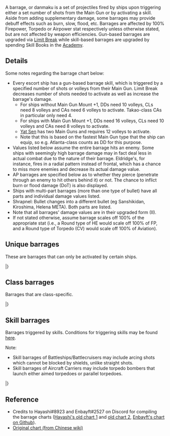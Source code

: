 A barrage, or danmaku is a set of projectiles fired by ships upon triggering either a set number of shots from the Main Gun or by activating a skill. Aside from adding supplementary damage, some barrages may provide debuff effects such as burn, slow, flood, etc. Barrages are affected by 100% Firepower, Torpedo or Airpower stat respectively unless otherwise stated, but are not affected by weapon efficiencies. Gun-based barrages are upgraded via [[Limit Break]] while skill-based barrages are upgraded by spending Skill Books in the [[Academy]].

==Details==
Some notes regarding the barrage chart below:
* Every escort ship has a gun-based barrage skill, which is triggered by a specified number of shots or volleys from their Main Gun. Limit Break decreases number of shots needed to activate as well as increase the barrage's damage.
** For ships without Main Gun Mount +1, DDs need 10 volleys, CLs need 8 volleys and CAs need 6 volleys to activate. Takao-class CAs in particular only need 4.
** For ships with Main Gun Mount +1, DDs need 16 volleys, CLs need 10 volleys and CAs need 8 volleys to activate.
** [[Yat Sen]] has two Main Guns and requires 12 volleys to activate.
** Note that this is based on the fastest Main Gun type that the ship can equip, so e.g. Atlanta-class counts as DD for this purpose.
* Values listed below assume the entire barrage hits an enemy. Some ships with seemingly high barrage damage may in fact deal less in actual combat due to the nature of their barrage. Eldridge's, for instance, fires in a radial pattern instead of frontal, which has a chance to miss more enemies and decrease its actual damage value.
* AP barrages are specified below as to whether they pierce (penetrate through an enemy to hit others behind it) or not. The chance to inflict burn or flood damage (DoT) is also displayed.
* Ships with multi-part barrages (more than one type of bullet) have all parts and individual damage values listed.
* Shrapnel: Bullet changes into a different bullet (eg Sanshikidan, Kiroshima, Helena META).  Both parts are listed.
* Note that all barrages' damage values are in their upgraded form (II).
* If not stated otherwise, assume barrage scales off 100% of the appropriate stat (i.e., a Round type of HE would scale off 100% of FP, and a Round type of Torpedo (CV) would scale off 100% of Aviation).

==Unique barrages==
These are barrages that can only be activated by certain ships.

{{BarrageListHeader}}
{{BarrageList
 | SkillIcon = 29290
 | Name = All Out Assault - 22 II
 | Ships = [[22]]
 | Class = DD
 | DmgType = Normal
 | DmgL = 320
 | DmgM = 256
 | DmgH = 192
 | Notes = 
}}
{{BarrageList
 | SkillIcon = 29300
 | Name = All Out Assault - 33 II
 | Ships = [[33]]
 | Class = DD
 | DmgType = Normal
 | DmgL = 320
 | DmgM = 256
 | DmgH = 192
 | Notes = 
}}
{{BarrageList
 | SkillIcon = 29110
 | GifID = 29112
 | Name = All Out Assault - Ayanami II
 | Ships = [[Ayanami]]
 | Class = DD
 | DmgType = HE
 | DmgL = 648
 | DmgM = 324
 | DmgH = 324	
 | Notes = 1% burn chance.
}}
{{BarrageList
 | SkillIcon = 29790
 | GifID = 
 | Name = All Out Assault : Bristol II
 | Ships = [[Bristol]]
 | Class = DD
 | DmgType = Normal
 | DmgL = 440
 | DmgM = 440
 | DmgH = 440
 | Notes = 
 | Dmg2Type = Torpedo
 | Dmg2L = 147
 | Dmg2M = 189
 | Dmg2H = 252
 | Notes2 = 
}}
{{BarrageList
 | SkillIcon = 29020
 | GifID = 29022
 | Name = All Out Assault - Eldridge II
 | Ships = [[Eldridge]]
 | Class = DD
 | DmgType = AP
 | DmgL = 518.4
 | DmgM = 518.4
 | DmgH = 518.4	
 | Notes = Can pierce once.
}}
{{BarrageList
 | SkillIcon = 20000
 | GifID = 21027
 | Name = All Out Assault - Icarus II
 | Ships = [[Icarus]]
 | Class = DD
 | DmgType = Normal
 | DmgL = 300
 | DmgM = 225
 | DmgH = 120
 | Notes = 
}}
{{BarrageList
 | SkillIcon = 29060
 | GifID = 29062
 | Name = All Out Assault - Glowworm II
 | Ships = [[Glowworm]]
 | Class = DD
 | DmgType = Normal
 | DmgL = 180
 | DmgM = 180
 | DmgH = 180	
 | Notes = 
}}
{{BarrageList
 | SkillIcon = 29080
 | GifID = 29082
 | Name = All Out Assault - Javelin II
 | Ships = [[Javelin]]
 | Class = DD
 | DmgType = AP
 | DmgL = 324
 | DmgM = 252
 | DmgH = 144
 | Notes = Can pierce once.
}}
{{BarrageList
 | SkillIcon = 29820
 | GifID = 
 | Name = All Out Assault: Kiev II
 | Ships = [[Kiev]]
 | Class = DD
 | DmgType = HE
 | DmgL = 704
 | DmgM = 576
 | DmgH = 448
 | Notes = 
}}
{{BarrageList
 | SkillIcon = 29280
 | GifID = 29282
 | Name = All Out Assault - Kawakaze II
 | Ships = [[Kawakaze]]
 | Class = DD
 | DmgType = Torpedo
 | DmgL = 126
 | DmgM = 162
 | DmgH = 225	
 | Notes = Scaled with 80% of Torpedo stat.
 | Dmg2Type = HE
 | Dmg2L = 472.5
 | Dmg2M = 405
 | Dmg2H = 382.5
 | Notes2 = 
}}
{{BarrageList
 | SkillIcon = 29730
 | GifID = 29732
 | Name = All Out Assault - Kazagumo II
 | Ships = [[Kazagumo]]
 | Class = DD
 | DmgType = Normal
 | DmgL = 472.5
 | DmgM = 378
 | DmgH = 283.5	
 | Notes =
 | Dmg2Type = Torpedo
 | Dmg2L = 256
 | Dmg2M = 320
 | Dmg2H = 416
 | Notes2 = 
}}
{{BarrageList
 | SkillIcon = 29380
 | GifID = 29382
 | Name = All Out Assault - Kitakaze II
 | Ships = [[Kitakaze]]
 | Class = DD
 | DmgType = Torpedo
 | DmgL = 374.4
 | DmgM = 468
 | DmgH = 608.4	
 | Notes = Has Main Gun + 1.
 | Dmg2Type = HE
 | Dmg2L = 422.4
 | Dmg2M = 230.4
 | Dmg2H = 115.2
 | Notes2 = 1% burn chance.  Has Main Gun + 1.
}}
{{BarrageList
 | SkillIcon = 29050
 | GifID = 29052
 | Name = All Out Assault - Laffey II
 | Ships = [[Laffey]]
 | Class = DD
 | DmgType = HE
 | DmgL = 504
 | DmgM = 252
 | DmgH = 252
 | Notes = 1% burn chance.
}}
{{BarrageList
 | SkillIcon = 29410
 | GifID = 29412
 | Name = All Out Assault - Le Malin II
 | Ships = [[Le Malin]]
 | Class = DD
 | DmgType = Normal
 | DmgL = 864
 | DmgM = 432
 | DmgH = 432
 | Notes = 
 | Dmg2Type = Torpedo
 | Dmg2L = 94.5
 | Dmg2M = 121.5
 | Dmg2H = 162	
 | Notes2 = 
}}
{{BarrageList
 | SkillIcon = 29620
 | GifID = 
 | Name = All Out Assault - Le Malin µ II
 | Ships = [[Le Malin µ]]
 | Class = DD
 | DmgType = Normal
 | DmgL = 864
 | DmgM = 432
 | DmgH = 432
 | Notes = 
 | Dmg2Type = Torpedo
 | Dmg2L = 94.5
 | Dmg2M = 121.5
 | Dmg2H = 162	
 | Notes2 = 
}}
{{BarrageList
 | SkillIcon = 29760
 | GifID = 
 | Name = All Out Assault - Le Terrible II
 | Ships = [[Le Terrible]]
 | Class = DD
 | DmgType = Normal
 | DmgL = 864
 | DmgM = 432
 | DmgH = 432
 | Notes = 
 | Dmg2Type = Torpedo
 | Dmg2L = 94.5
 | Dmg2M = 121.5
 | Dmg2H = 162	
 | Notes2 = 
}}
{{BarrageList
 | SkillIcon = 29330
 | GifID = 29332
 | Name = All Out Assault - Le Triomphant II
 | Ships = [[Le Triomphant]]
 | Class = DD
 | DmgType = Normal
 | DmgL = 576
 | DmgM = 387
 | DmgH = 288
 | Notes = 
 | Dmg2Type = Torpedo
 | Dmg2L = 94.5
 | Dmg2M = 121.5
 | Dmg2H = 162
 | Notes2 = 
}}
{{BarrageList
 | SkillIcon = 29330
 | GifID = 29332
 | Name = All Out Assault: Pompeo Magno II
 | Ships = [[Pompeo Magno]]
 | Class = DD
 | DmgType = Normal
 | DmgL = 736
 | DmgM = 588.8
 | DmgH = 441.6
 | Notes = 
}}
{{BarrageList
 | SkillIcon = 29330
 | GifID = 
 | Name = All Out Assault: Storozhevoy II
 | Ships = [[Soobrazitelny]]
 | Class = DD
 | DmgType = Normal
 | DmgL = 275
 | DmgM = 220
 | DmgH = 165
 | Notes = 
}}
{{BarrageList
 | SkillIcon = 29600
 | GifID = 
 | Name = All Out Assault - Suzutsuki II
 | Ships = [[Suzutsuki]]
 | Class = DD
 | DmgType = Normal
 | DmgL = 378
 | DmgM = 302.4
 | DmgH = 226.8
 | Notes = 
 | Dmg2Type = Torpedo
 | Dmg2L = 117.6
 | Dmg2M = 151.2
 | Dmg2H = 201.6
 | Notes2 = 
}}
{{BarrageList
 | SkillIcon = 29500
 | GifID = 29502
 | Name = All Out Assault - Tashkent II
 | Ships = [[Tashkent]]
 | Class = DD
 | DmgType = HE
 | DmgL = 792
 | DmgM = 648
 | DmgH = 504
 | Notes = Does not cause burn.
}}
{{BarrageList
 | SkillIcon = 29640
 | GifID = 
 | Name = All Out Assault - Tashkent µ II
 | Ships = [[Tashkent µ]]
 | Class = DD
 | DmgType = HE
 | DmgL = 792
 | DmgM = 648
 | DmgH = 504
 | Notes = Does not cause burn.
}}
{{BarrageList
 | SkillIcon = 29090
 | GifID = 29092
 | Name = All Out Assault - Vampire II
 | Ships = [[Vampire]]
 | Class = DD
 | DmgType = Normal
 | DmgL = 270
 | DmgM = 202.5
 | DmgH = 108
 | Notes = 
}}
{{BarrageList
 | SkillIcon = 29130
 | GifID = 29132
 | Name = All Out Assault - Yukikaze II
 | Ships = [[Yukikaze]]
 | Class = DD
 | DmgType = HE
 | DmgL = 270
 | DmgM = 135
 | DmgH = 135
 | Notes = 1% burn chance.
 | Dmg2Type = Torpedo
 | Dmg2L = 168
 | Dmg2M = 216
 | Dmg2H = 288
 | Notes2 = Scaled with 80% of Torpedo stat
}}
{{BarrageList
 | SkillIcon = 29120
 | GifID = 29122
 | Name = All Out Assault - Yuudachi II
 | Ships = [[Yuudachi]]
 | Class = DD
 | DmgType = HE
 | DmgL = 540
 | DmgM = 450
 | DmgH = 405
 | Notes = 
 | Dmg2Type = Torpedo
 | Dmg2L = 126
 | Dmg2M = 162
 | Dmg2H = 216
 | Notes2 = Scaled with by 80% of Torpedo stat.
}}
{{BarrageList
 | SkillIcon = 29120
 | GifID = 29123
 | Name = All Out Assault - Yuudachi III
 | Ships = [[Yuudachi]] (Retrofit)
 | Class = DD
 | DmgType = HE
 | DmgL = 675
 | DmgM = 562.5
 | DmgH = 506.25
 | Notes = 
 | Dmg2Type = Torpedo
 | Dmg2L = 126
 | Dmg2M = 162
 | Dmg2H = 216
 | Notes2 = 
}}
{{BarrageList
 | SkillIcon = 29170
 | GifID = 29172
 | Name = All Out Assault - Z1 II
 | Ships = [[Z1]]
 | Class = DD
 | DmgType = Normal
 | DmgL = 360
 | DmgM = 180
 | DmgH = 72
 | Notes = 
}}
{{BarrageList
 | SkillIcon = 29200
 | GifID = 29202
 | Name = All Out Assault - Z23 II
 | Ships = [[Z23]]
 | Class = DD
 | DmgType = AP
 | DmgL = 300
 | DmgM = 240
 | DmgH = 180
 | Notes = Can pierce once.
}}
{{BarrageList
 | SkillIcon = 29210
 | GifID = 29212
 | Name = All Out Assault - Z46 II
 | Ships = [[Z46]]
 | Class = DD
 | DmgType = AP
 | DmgL = 648
 | DmgM = 504
 | DmgH = 288
 | Notes = Does not pierce.
 | Dmg2Type = Torpedo
 | Dmg2L = 112
 | Dmg2M = 144
 | Dmg2H = 192
 | Notes2 = Homing torpedoes.
}}	
{{BarrageList
 | SkillIcon = 29750
 | GifID = 
 | Name = All Out Assault II: Ingraham
 | Ships = [[Ingraham]]
 | Class = DD
 | DmgType = Normal
 | DmgL = 660
 | DmgM = 660
 | DmgH = 660
 | Notes = 
 | Dmg2Type = Torpedo
 | Dmg2L = 147
 | Dmg2M = 189
 | Dmg2H = 252
 | Notes2 = 
}}	
{{BarrageList
 | SkillIcon = 29140
 | GifID = 
 | Name = All Out Assault II: Shimakaze
 | Ships = [[Shimakaze]]
 | Class = DD
 | DmgType = Normal
 | DmgL = 690
 | DmgM = 690
 | DmgH = 690
 | Notes = 
 | Dmg2Type = Torpedo
 | Dmg2L = 360
 | Dmg2M = 450
 | Dmg2H = 675
 | Notes2 = 
 | Dmg3Type = AP
 | Dmg3L = 45
 | Dmg3M = 45
 | Dmg3H = 45
 | Notes3 = Blade, Pierce 3, Ignore shield
}}	
{{BarrageList
 | SkillIcon = 29850
 | GifID = 
 | Name = All Out Assault II : Jervis 
 | Ships = [[Jervis]]
 | Class = DD
 | DmgType = Normal
 | DmgL = 1125
 | DmgM = 900
 | DmgH = 675
 | Notes = 
 | Dmg2Type = Torpedo
 | Dmg2L = 360
 | Dmg2M = 450
 | Dmg2H = 585
 | Notes2 = 
}}	
{{BarrageList
 | SkillIcon = 29880
 | GifID = 
 | Name = All Out Assault: L'Indomptable II
 | Ships = [[L'Indomptable]]
 | Class = DD
 | DmgType = Normal
 | DmgL = 777.6
 | DmgM = 388.8
 | DmgH =  	388.8
 | Notes = 
 | Dmg2Type = Torpedo
 | Dmg2L = 94.5
 | Dmg2M = 121.5
 | Dmg2H = 162
 | Notes2 = 
}}	
{{BarrageList
 | SkillIcon = 29190
 | GifID = 29192
 | Name = All Out Assault - Avrora II
 | Ships = [[Avrora]]
 | Class = CL
 | DmgType = Normal
 | DmgL = 375
 | DmgM = 300
 | DmgH = 225
 | Notes = Has Main Gun + 1.
}}
{{BarrageList
 | SkillIcon = 29100
 | GifID = 29102
 | Name = All Out Assault - Belfast II
 | Ships = [[Belfast]]
 | Class = CL
 | DmgType = Normal
 | DmgL = 780
 | DmgM = 585
 | DmgH = 312
 | Notes = 
}}
{{BarrageList
 | SkillIcon = 29510
 | GifID = 29512
 | Name = All Out Assault - Chapayev II
 | Ships = [[Chapayev]]
 | Class = CL
 | DmgType = Normal
 | DmgL = 924
 | DmgM = 756
 | DmgH = 588
 | Notes = 
}}
{{BarrageList
 | SkillIcon = 29450
 | GifID = 
 | Name = All Out Assault - Cleveland (Muse) II
 | Ships = [[Cleveland µ]]
 | Class = CL
 | DmgType = AP
 | DmgL = 360
 | DmgM = 360
 | DmgH = 270
 | Notes = Blue musical note.
}}
{{BarrageList
 | SkillIcon = 29490
 | GifID = 29492
 | Name = All Out Assault - Dido II
 | Ships = [[Dido]]
 | Class = CL
 | DmgType = Normal
 | DmgL = 637.5
 | DmgM = 478.125
 | DmgH = 255
 | Notes = 
 | Dmg2Type = AP
 | Dmg2L = 510
 | Dmg2M = 408
 | Dmg2H = 306
 | Notes2 = Does not pierce 
}}
{{BarrageList
 | SkillIcon = 29630
 | GifID = 
 | Name = All Out Assault - Dido μ II
 | Ships = [[Dido µ]]
 | Class = CL
 | DmgType = Normal
 | DmgL = 701.25
 | DmgM = 701.25
 | DmgH = 510
 | Notes = 
 | Dmg2Type = AP
 | Dmg2L = 561
 | Dmg2M = 561
 | Dmg2H = 459
 | Notes2 = 
}}
{{BarrageList
 | SkillIcon = 20100
 | GifID = 28112
 | Name = All Out Assault - Emile Bertin II
 | Ships = [[Émile_Bertin]]
 | Class = CL
 | DmgType = Normal
 | DmgL = 450
 | DmgM = 360
 | DmgH = 270
 | Notes = 
}}
{{BarrageList
 | SkillIcon = 29920
 | GifID = 
 | Name = All Out Assault - Giuseppe Garibaldi II
 | Ships = [[Giuseppe Garibaldi]]
 | Class = CL
 | DmgType = Normal
 | DmgL = 96
 | DmgM = 96
 | DmgH = 96
 | Notes = Shrapnel, Pierce 99, Homing
 | Dmg2Type = HE
 | Dmg2L = 907.2
 | Dmg2M = 638.4
 | Dmg2H = 470.4 
 | Notes2 = Pierce 1
 | Dmg3Type = Torpedo
 | Dmg3L = 288
 | Dmg3M = 360
 | Dmg3H = 468
 | Notes3 = 
}}
{{BarrageList
 | SkillIcon = 29900
 | GifID = 
 | Name = All Out Assault - Harbin II
 | Ships = [[Harbin]]
 | Class = CL
 | DmgType = Normal
 | DmgL = 720
 | DmgM = 360
 | DmgH = 360
 | Notes = 
 | Dmg2Type = Torpedo
 | Dmg2L = 144
 | Dmg2M = 180
 | Dmg2H = 270
 | Notes2 = 
}}
{{BarrageList
 | SkillIcon = 29580
 | GifID = 29582
 | Name = All Out Assault - Hermione II
 | Ships = [[Hermione]]
 | Class = CL
 | DmgType = AP
 | DmgL = 378
 | DmgM = 554.4
 | DmgH = 378
 | Notes = Pierce 1.
}}
{{BarrageList
 | SkillIcon = 29540
 | GifID = 29542
 | Name = All Out Assault - Jeanne d'Arc II
 | Ships = [[Jeanne d'Arc]]
 | Class = CL
 | DmgType = HE
 | DmgL = 928
 | DmgM = 672 
 | DmgH = 448
 | Dmg2Type = Torpedo
 | Dmg2L = 117.6
 | Dmg2M = 151.2
 | Dmg2H = 201.6
 | Notes = 
}}
{{BarrageList
 | SkillIcon = 29570
 | GifID = 29572
 | Name = All Out Assault - Mainz II
 | Ships = [[Mainz]]
 | Class = CL
 | DmgType = HE
 | DmgL = 1176
 | DmgM = 756
 | DmgH = 588
 | Notes = 
}}
{{BarrageList
 | SkillIcon = 29230
 | GifID = 29232
 | Name = All Out Assault - Neptune II
 | Ships = [[Neptune]]
 | Class = CL
 | DmgType = AP
 | DmgL = 1408
 | DmgM = 1126.4
 | DmgH = 844.8
 | Notes = Does not pierce.
}}
{{BarrageList
 | SkillIcon = 29480
 | GifID = 29482
 | Name = All Out Assault - Noshiro II
 | Ships = [[Noshiro]]
 | Class = CL
 | DmgType = HE
 | DmgL = 1087.5
 | DmgM = 787.5
 | DmgH = 525
 | Notes = Does not cause burn.
 | Dmg2Type = Torpedo
 | Dmg2L = 126
 | Dmg2M = 180
 | Dmg2H = 216
 | Notes2 = 
}}
{{BarrageList
 | SkillIcon = 29890
 | GifID = 
 | Name = All Out Assault: Plymouth II
 | Ships = [[Plymouth]]
 | Class = CL
 | DmgType = AP
 | DmgL = 1125
 | DmgM = 1125
 | DmgH = 1125
 | Notes = 
 | Dmg2Type = Torpedo
 | Dmg2L = 144
 | Dmg2M = 180
 | Dmg2H = 234
 | Notes2 = 
}}
{{BarrageList
 | SkillIcon = 29530
 | GifID = 29533
 | Name = Reno Barrage II
 | Ships = [[Reno]]
 | Class = CL
 | DmgType = Normal
 | DmgL = 432
 | DmgM = 432
 | DmgH = 432
 | Notes = 
}}
{{BarrageList
 | SkillIcon = 29350
 | GifID = 29351
 | Name = All Out Assault - San Diego (Retrofit)
 | Ships = [[San Diego]] (Retrofit)
 | Class = CL
 | DmgType = Normal
 | DmgL = 550
 | DmgM = 412.5
 | DmgH = 220
 | Notes = Unlocked upon Retrofit. Has Main Gun + 1.
}}
{{BarrageList
 | SkillIcon = 29390
 | GifID = 29392
 | Name = All Out Assault - Seattle II
 | Ships = [[Seattle]]
 | Class = CL
 | DmgType = Normal
 | DmgL = 792
 | DmgM = 648
 | DmgH = 504
 | Notes = Does not pierce. Has Main Gun + 1.
}}
{{BarrageList
 | SkillIcon = 29460
 | GifID = 
 | Name = All Out Assault - Sheffield (Muse) II
 | Ships = [[Sheffield µ]]
 | Class = CL
 | DmgType = Normal
 | DmgL = 720
 | DmgM = 720
 | DmgH = 600
 | Notes = Purple musical note.
}}
{{BarrageList
 | SkillIcon = 29360
 | GifID = 29362
 | Name = All Out Assault - Sirius II
 | Ships = [[Sirius]]
 | Class = CL
 | DmgType = Normal
 | DmgL = 850
 | DmgM = 680
 | DmgH = 510
 | Notes = 
}}
{{BarrageList
 | SkillIcon = 29680
 | GifID = 
 | Name = All Out Assault - Kirov II
 | Ships = [[Kirov]]
 | Class = CL
 | DmgType = Normal
 | DmgL = 1306.25
 | DmgM = 1068.75
 | DmgH = 831.25
 | Notes = 
 | Dmg2Type = Torpedo
 | Dmg2L = 84
 | Dmg2M = 108
 | Dmg2H = 144
 | Notes2 = 
}}
{{BarrageList
 | SkillIcon = 29700
 | GifID = 
 | Name = All Out Assault - Duca degli Abruzzi II
 | Ships = [[Duca degli Abruzzi]]
 | Class = CL
 | DmgType = Torpedo
 | DmgL = 168
 | DmgM = 210
 | DmgH = 273
 | Notes = 
 | Dmg2Type = Normal
 | Dmg2L = 54
 | Dmg2M = 54
 | Dmg2H = 54
 | Notes2 = Homing. Pierce 99. Splits into HE shells.
 | Dmg3Type = HE
 | Dmg3L = 510.3
 | Dmg3M = 359.1
 | Dmg3H = 264.6
 | Notes3 = 
}}
{{BarrageList
 | SkillIcon = 800120
 | GifID = 
 | Name = Ashen Might - Helena II
 | Ships = [[Helena META]]
 | Class = CL
 | DmgType = Normal
 | DmgL = 300
 | DmgM = 240
 | DmgH = 180
 | Notes = 
 | Dmg2Type = Normal
 | Dmg2L = 160
 | Dmg2M = 160
 | Dmg2H = 160
 | Notes2 = 
}}
{{BarrageList
 | SkillIcon = 29770
 | GifID = 
 | Name = All Out Assault II: Magdeburg
 | Ships = [[Magdeburg]]
 | Class = CL
 | DmgType = HE
 | DmgL = 980
 | DmgM = 630
 | DmgH = 490
 | Notes = 
 | Dmg2Type = Torpedo
 | Dmg2L = 96
 | Dmg2M = 120
 | Dmg2H = 156
 | Notes2 = 
}}
{{BarrageList
 | SkillIcon = 29780
 | GifID = 
 | Name = All Out Assault : Charybdis II
 | Ships = [[Charybdis]]
 | Class = CL
 | DmgType = AP
 | DmgL = 960
 | DmgM = 748
 | DmgH = 496
 | Notes = 
}}
{{BarrageList
 | SkillIcon = 29840
 | GifID = 
 | Name = All Out Assault - Emden II
 | Ships = [[Emden]]
 | Class = CL
 | DmgType = Normal
 | DmgL = 480
 | DmgM = 480
 | DmgH = 480
 | Notes = 
}}
{{BarrageList
 | SkillIcon = 29470
 | GifID = 
 | Name = All Out Assault - Admiral Hipper (Muse) II
 | Ships = [[Admiral Hipper µ]]
 | Class = CA
 | DmgType = HE
 | DmgL = 231
 | DmgM = 252
 | DmgH = 210
 | Notes = 8% burn chance. Red musical note?
}}
{{BarrageList
 | SkillIcon = 20200
 | GifID = 
 | Name = All Out Assault - Algérie II
 | Ships = [[Algérie]]
 | Class = CA
 | DmgType = SAP
 | DmgL = 208
 | DmgM = 400
 | DmgH = 208
 | Notes = 
}}
{{BarrageList
 | SkillIcon = 29660
 | GifID = 
 | Name = All Out Assault - Baltimore µ II
 | Ships = [[Baltimore µ]]
 | Class = CA
 | DmgType = HE
 | DmgL = 210
 | DmgM = 231
 | DmgH = 252
 | Notes = 
}}
{{BarrageList
 | SkillIcon = 29550
 | GifID = 
 | Name = All Out Assault - Cheshire II
 | Ships = [[Cheshire]]
 | Class = CA
 | DmgType = Normal
 | DmgL = 567
 | DmgM = 399
 | DmgH = 294
 | Notes = 
}}
{{BarrageList
 | SkillIcon = 29560
 | GifID = 29562
 | Name = All Out Assault - Drake II
 | Ships = [[Drake]]
 | Class = CA
 | DmgType = Normal
 | DmgL = 923.4
 | DmgM = 649.8
 | DmgH = 478.8
 | Notes = 
 | Dmg2Type = AP
 | Dmg2L = 256.5
 | Dmg2M = 376.2
 | Dmg2H = 256.5
 | Notes2 = 
}}
{{BarrageList
 | SkillIcon = 29220
 | GifID = 29222
 | Name = All Out Assault - Ibuki II
 | Ships = [[Ibuki]]
 | Class = CA
 | DmgType = HE
 | DmgL = 576.84
 | DmgM = 401.28
 | DmgH = 300.96
 | Notes = 8% burn chance.
}}
{{BarrageList
 | SkillIcon = 20200
 | GifID = 22253 
 | Name = All Out Assault - Mogami II (Retrofit)
 | Ships = [[Mogami]] (Retrofit)
 | Class = CA
 | DmgType = HE
 | DmgL = 487.5
 | DmgM = 331.5
 | DmgH = 253.5
 | Notes = 8% burn chance. Unlocked upon Retrofit. Has Main Gun + 1.
}}
{{BarrageList
 | SkillIcon = 29240
 | GifID = 29242
 | Name = All Out Assault - Roon II
 | Ships = [[Roon]]
 | Class = CA
 | DmgType = AP
 | DmgL = 396
 | DmgM = 580.8
 | DmgH = 396
 | Notes = Can pierce once. Has Main Gun + 1.
 | Dmg2Type = HE
 | Dmg2L = 712.8
 | Dmg2M = 501.6
 | Dmg2H = 369.6
 | Notes2 = 8% burn chance. Has Main Gun + 1.
}}
{{BarrageList
 | SkillIcon = 29610
 | GifID = 
 | Name = All Out Assault - Roon μ II
 | Ships = [[Roon µ]]
 | Class = CA
 | DmgType = HE
 | DmgL = 712.8
 | DmgM = 501.6
 | DmgH = 369.6
 | Notes = 8% burn chance.
 | Dmg2Type = AP
 | Dmg2L = 528
 | Dmg2M = 686.4
 | Dmg2H = 686.4
 | Notes2 = Pierce 1.
}}
{{BarrageList
 | SkillIcon = 29250
 | GifID = 29252
 | Name = All Out Assault - Saint Louis II
 | Ships = [[Saint Louis]]
 | Class = CA
 | DmgType = HE
 | DmgL = 712.8
 | DmgM = 501.6
 | DmgH = 369.6
 | Notes = 8% burn chance. Has Main Gun + 1.
}}
{{BarrageList
 | SkillIcon = 20200
 | GifID = 22255
 | Name = All Out Assault - Suzuya II
 | Ships = [[Suzuya]], [[Kumano]]
 | Class = CA
 | DmgType = HE
 | DmgL = 562.5
 | DmgM = 382.5
 | DmgH = 292.5
 | Notes = 8% burn chance.
}}
{{BarrageList
 | SkillIcon = 20200
 | GifID = 22257
 | Name = All Out Assault - Suzuya II (Enhanced)
 | Ships = [[Suzuya]], [[Kumano]]
 | Class = CA
 | DmgType = HE
 | DmgL = 656.25
 | DmgM = 525
 | DmgH = 420
 | Notes = 8% burn chance.
 | Dmg2Type = AP
 | Dmg2L = 180
 | Dmg2M = 264
 | Dmg2H = 180
 | Notes2 = Can pierce once.
}}
{{BarrageList
 | SkillIcon = 29710
 | GifID = 
 | Name = All Out Assault - San Francisco II
 | Ships = [[San Francisco]]
 | Class = CA
 | DmgType = AP
 | DmgL = 315
 | DmgM = 462
 | DmgH = 315
 | Notes = Pierce 1. Slows enemy movement by 15% for 5s.
}}
{{BarrageList
 | SkillIcon = 29740
 | GifID = 
 | Name = All Out Assault - Anchorage II
 | Ships = [[Anchorage]]
 | Class = CA
 | DmgType = AP
 | DmgL = 540
 | DmgM = 792
 | DmgH = 540
 | Notes = Pierce 1.
 | Dmg2Type = Torpedo
 | Dmg2L = 128
 | Dmg2M = 160
 | Dmg2H = 208
 | Notes2 = 
}}
{{BarrageList
 | SkillIcon = 29860
 | GifID = 
 | Name = All Out Assault II : Little Cheshire
 | Ships = [[Little Cheshire]]
 | Class = CA
 | DmgType = Normal
 | DmgL = 324
 | DmgM = 228
 | DmgH = 168
 | Notes = Homing bullets.
}}
{{BarrageList
 | SkillIcon = 20200
 | GifID = 
 | Name = All Out Assault: Bolzano II
 | Ships = [[Bolzano]]
 | Class = CA
 | DmgType = Normal
 | DmgL = 234
 | DmgM = 187.2
 | DmgH = 152.1
 | Notes = 
}}
{{BarrageList
 | SkillIcon = 29340
 | GifID = 29342
 | Name = All Out Assault - Albacore II
 | Ships = [[Albacore]]
 | Class = SS
 | DmgType = Torpedo
 | DmgL = 460.8
 | DmgM = 576
 | DmgH = 748.8
 | Notes = 
}}
{{BarrageList
 | SkillIcon = 29650
 | GifID = 29342
 | Name = All Out Assault - Albacore µ II
 | Ships = [[Albacore µ]]
 | Class = SS
 | DmgType = Torpedo
 | DmgL = 336
 | DmgM = 420
 | DmgH = 546
 | Notes = 
}}
{{BarrageList
 | SkillIcon = 29440
 | GifID = 29442
 | Name = All Out Assault - Cavalla II
 | Ships = [[Cavalla]]
 | Class = SS
 | DmgType = Torpedo
 | DmgL = 460.8
 | DmgM = 576
 | DmgH = 748.8
 | Notes = 
}}
{{BarrageList
 | SkillIcon = 29370
 | GifID = 29372
 | Name = All Out Assault - I-13 II
 | Ships = [[I-13]]
 | Class = SSV
 | DmgType = Torpedo
 | DmgL = 396
 | DmgM = 495
 | DmgH = 643.5
 | Notes = 
}}
{{BarrageList
 | SkillIcon = 29420
 | GifID = 29422
 | Name = All Out Assault - I-168 II
 | Ships = [[I-168]]
 | Class = SS
 | DmgType = Torpedo
 | DmgL = 432
 | DmgM = 540
 | DmgH = 702
 | Notes = 
}}
{{BarrageList
 | SkillIcon = 29260
 | GifID = 29262
 | Name = All Out Assault - I-19 II
 | Ships = [[I-19]]
 | Class = SS
 | DmgType = Torpedo
 | DmgL = 432
 | DmgM = 540
 | DmgH = 702
 | Notes = 
}}
{{BarrageList
 | SkillIcon = 29910
 | GifID = 
 | Name = All Out Assault - Leonardo da Vinci II
 | Ships = [[Leonardo da Vinci]]
 | Class = SS
 | DmgType = Torpedo
 | DmgL = 288
 | DmgM = 360
 | DmgH = 468
 | Notes = 
}}
{{BarrageList
 | SkillIcon = 29320
 | GifID = 29322
 | Name = All Out Assault - Surcouf II
 | Ships = [[Surcouf]]
 | Class = SS
 | DmgType = HE
 | DmgL = 750
 | DmgM = 510
 | DmgH = 390	
 | Notes = 8% burn chance.
}}
{{BarrageList
 | SkillIcon = 29430
 | GifID = 29432
 | Name= All Out Assault - U-101 II
 | Ships = [[U-101]]
 | Class = SS
 | DmgType = Torpedo
 | DmgL = 432
 | DmgM = 540
 | DmgH = 702
 | Notes = Homing torpedoes.
}}
{{BarrageList
 | SkillIcon = 29310
 | GifID = 29312
 | Name= All Out Assault - U-47 II
 | Ships = [[U-47]]
 | Class = SS
 | DmgType = Torpedo
 | DmgL = 432
 | DmgM = 540
 | DmgH = 702
 | Notes = Homing torpedoes.
}}
{{BarrageList
 | SkillIcon = 29270
 | GifID = 29272
 | Name = All Out Assault - U-81 II
 | Ships = [[U-81]]
 | Class = SS
 | DmgType = Torpedo
 | DmgL = 432
 | DmgM = 540
 | DmgH = 702
 | Notes = Homing torpedoes.
}}
{{BarrageList
 | SkillIcon = 29590
 | GifID = 29592
 | Name = All Out Assault - U-96 II
 | Ships = [[U-96]]
 | Class = SS
 | DmgType = Torpedo
 | DmgL = 432
 | DmgM = 540
 | DmgH = 702
 | Notes = Homing torpedoes.
}}
{{BarrageList
 | SkillIcon = 29670
 | GifID = 29672
 | Name = All Out Assault - U-37 II
 | Ships = [[U-37]]
 | Class = SS
 | DmgType = Torpedo
 | DmgL = 432
 | DmgM = 540
 | DmgH = 702
 | Notes = Homing torpedoes.
}}
{{BarrageList
 | SkillIcon = 29720
 | GifID = 
 | Name = All Out Assault - Archerfish II
 | Ships = [[Archerfish]]
 | Class = SS
 | DmgType = Torpedo
 | DmgL = 216
 | DmgM = 270
 | DmgH = 405
 | Notes = 
 | Dmg2Type = Torpedo
 | Dmg2L = 216
 | Dmg2M = 270
 | Dmg2H = 405
 | Notes2 = Slows enemy movement by 25% for 3s.
}}
{{BarrageList
 | SkillIcon = 20000
 | GifID = 22412
 | Name = All Out Assault - Kashino II
 | Ships = [[Kashino]]
 | Class = AE
 | DmgType = HE
 | DmgL = 405
 | DmgM = 202.5
 | DmgH = 202.5
 | Notes = 1% chance to burn.
}}
{{BarrageList
 | SkillIcon = 
 | GifID = 6580
 | Name = I've Brought Your Cannons!
 | Ships = [[Kashino]]
 | Class = AE
 | DmgType = Normal
 | DmgL = 114.66
 | DmgM = 463.8
 | DmgH = 147.42
 | Notes = Hidden skill triggered when sortied with [[Shinano]].
}}
|}

==Class barrages==
Barrages that are class-specific.

{{BarrageListHeader}}
{{BarrageList
 | SkillIcon = 20000
 | GifID = 21012
 | Name = All Out Assault - A-class II
 | Ships = [[Acasta]], [[Amazon]], [[Ardent]]
 | Class = DD
 | DmgType = Normal
 | DmgL = 125
 | DmgM = 100
 | DmgH = 75
 | Notes = 
}}
{{BarrageList
 | SkillIcon = 20000
 | GifID = 22072
 | Name = All Out Assault - Akatsuki-class II
 | Ships = [[Akatsuki]], [[Hibiki]], [[Ikazuchi]], [[Inazuma]]
 | Class = DD
 | DmgType = Normal
 | DmgL = 212.5
 | DmgM = 191.25
 | DmgH = 106.25
 | Notes = 
}}
{{BarrageList
 | SkillIcon = 20000
 | GifID = 22062
 | Name = All Out Assault - Akizuki-class II
 | Ships = [[Niizuki]], [[Harutsuki]], [[Yoizuki]], [[Hanazuki]]
 | Class = DD
 | DmgType = HE
 | DmgL = 280
 | DmgM = 180
 | DmgH = 140
 | Notes = 3% burn chance. Has Main Gun + 1
}}
{{BarrageList
 | SkillIcon = 20000
 | GifID = 25022
 | Name = All Out Assault - Alfredo Oriani-class II
 | Ships = [[Vincenzo Gioberti]], [[Alfredo Oriani]]
 | Class = DD
 | DmgType = Normal
 | DmgL = 300
 | DmgM = 240
 | DmgH = 180
 | Notes = 
}}
{{BarrageList
 | SkillIcon = 20000
 | GifID = 24012
 | Name = All Out Assault - An Shan-class II	
 | Ships = [[An Shan]], [[Chang Chun]], [[Fu Shun]], [[Tai Yuan]]
 | Class = DD
 | DmgType = Normal
 | DmgL = 390
 | DmgM = 270
 | DmgH = 180
 | Notes = 
}}
{{BarrageList
 | SkillIcon = 20000
 | GifID = 24012
 | Name = All Out Assault - An Shan-class II (Enhanced)
 | Ships = [[An Shan]], [[Chang Chun]], [[Fu Shun]], [[Tai Yuan]]
 | Class = DD
 | DmgType = Normal
 | DmgL = 585
 | DmgM = 405
 | DmgH = 270
 | Notes = When equipped with [[Seal of the Four Gods]].<br />Cosmetic difference between ships.
}}
{{BarrageList
 | SkillIcon = 20000
 | GifID = 24012
 | Name = All Out Assault - An Shan-class III (Unenhanced)
 | Ships = [[An Shan]], [[Chang Chun]]
 | Class = DD
 | DmgType = Normal
 | DmgL = 234
 | DmgM = 162
 | DmgH = 108
 | Notes = 
}}
{{BarrageList
 | SkillIcon = 20000
 | GifID = 24012
 | Name = All Out Assault - An Shan-class III (Enhanced)
 | Ships = [[An Shan]], [[Chang Chun]]
 | Class = DD
 | DmgType = Normal
 | DmgL = 650
 | DmgM = 450
 | DmgH = 300
 | Notes = When equipped with [[Seal of the Four Gods]].<br />Cosmetic difference between ships.
}}
{{BarrageList
 | SkillIcon = 20000
 | GifID = 22092
 | Name = All Out Assault - Asashio-class II
 | Ships = [[Arashio]], [[Asashio]], [[Kasumi]], [[Michishio]], [[Ooshio]] 
 | Class = DD
 | DmgType = HE
 | DmgL = 225
 | DmgM = 180
 | DmgH = 135
 | Notes = 1% burn chance
}}
{{BarrageList
 | SkillIcon = 20000
 | GifID = 21022
 | Name = All Out Assault - B-class II
 | Ships = [[Beagle]], [[Bulldog]]
 | Class = DD
 | DmgType = Normal
 | DmgL = 200
 | DmgM = 200
 | DmgH = 200
 | Notes = 
}}
{{BarrageList
 | SkillIcon = 20000
 | GifID = 20062
 | Name = All Out Assault - Benson-class II
 | Ships = [[Bailey]], [[Benson]], [[Hobby]], [[Kalk]]
 | Class = DD
 | DmgType = Normal
 | DmgL = 187.5
 | DmgM = 187.5
 | DmgH = 187.5
 | Notes = 
}}
{{BarrageList
 | SkillIcon = 20000
 | GifID = 21032
 | Name = All Out Assault - C-class II
 | Ships = [[Comet]], [[Crescent]], [[Cygnet]]
 | Class = DD
 | DmgType = Normal
 | DmgL = 150
 | DmgM = 112.5
 | DmgH = 60
 | Notes = 
}}
{{BarrageList
 | SkillIcon = 20000
 | GifID = 21092
 | Name = All Out Assault - E-class II
 | Ships = [[Echo]]
 | Class = DD
 | DmgType = Normal
 | DmgL = 250
 | DmgM = 200
 | DmgH = 150
 | Notes = 
}}
{{BarrageList
 | SkillIcon = 20000
 | GifID = 21042 
 | Name = All Out Assault - F-class II
 | Ships = [[Fortune]], [[Foxhound]]
 | Class = DD
 | DmgType = Normal
 | DmgL = 250
 | DmgM = 187.5
 | DmgH = 100
 | Notes = 
}}
{{BarrageList
 | SkillIcon = 20000
 | GifID = 20012
 | Name = All Out Assault - Farragut-class II
 | Ships = [[Aylwin]], [[Dewey]]
 | Class = DD
 | DmgType = Normal
 | DmgL = 125
 | DmgM = 93.75
 | DmgH = 50
 | Notes = 
}}
{{BarrageList
 | SkillIcon = 20000
 | GifID = 20042
 | Name = All Out Assault - Fletcher-class II
 | Ships = [[Aulick]], [[Bache]], [[Bush]], [[Charles Ausburne]], [[Fletcher]], [[Foote]], [[Halsey Powell]], [[Hazelwood]], [[Jenkins]], [[Kimberly]], [[Mullany]], [[Nicholas]], [[Radford]], [[Spence]], [[Stanly]], [[Thatcher]], [[Stephen Potter]]. [[Morrison]]
 | Class = DD
 | DmgType = Normal
 | DmgL = 250
 | DmgM = 187.5
 | DmgH = 100
 | Notes = 
}}
{{BarrageList
 | SkillIcon = 20000
 | GifID = 22022
 | Name = All Out Assault - Fubuki-class II
 | Ships = [[Fubuki]], [[Miyuki]], [[Uranami]]
 | Class = DD
 | DmgType = Normal
 | DmgL = 200
 | DmgM = 180
 | DmgH = 100
 | Notes = 
}}
{{BarrageList
 | SkillIcon = 20000
 | GifID = 21052
 | Name = All Out Assault - G-class II
 | Ships = [[Grenville]]
 | Class = DD
 | DmgType = Normal
 | DmgL = 250
 | DmgM = 200
 | DmgH = 150
 | Notes = 
}}
{{BarrageList
 | SkillIcon = 20100
 | GifID = 26012
 | Name = All Out Assault - Gnevny-class II
 | Ships = [[Grozny]], [[Gremyashchy]], [[Gromky]], [[Stremitelny]]
 | Class = DD
 | DmgType = Normal
 | DmgL = 250
 | DmgM = 200
 | DmgH = 150
 | Notes = 
}}
{{BarrageList
 | SkillIcon = 20000
 | GifID = 20032 
 | Name = All Out Assault - Gridley-class II
 | Ships = [[Gridley]], [[McCall]], [[Craven]], [[Maury]]
 | Class = DD
 | DmgType = Normal
 | DmgL = 150
 | DmgM = 112.5
 | DmgH = 60
 | Notes = 
}}
{{BarrageList
 | SkillIcon = 20000
 | GifID = 21062
 | Name = All Out Assault - H-class II
 | Ships = [[Hardy]], [[Hunter]]
 | Class = DD
 | DmgType = Normal
 | DmgL = 175
 | DmgM = 140
 | DmgH = 105	
 | Notes = 
}}
{{BarrageList
 | SkillIcon = 20000
 | GifID = 22042
 | Name = All Out Assault - Hatsuharu-class II
 | Ships = [[Ariake]], [[Hatsuharu]], [[Hatsushimo]], [[Wakaba]], [[Yuugure]]
 | Class = DD
 | DmgType = Normal
 | DmgL = 150
 | DmgM = 75
 | DmgH = 30
 | Notes = 
}}
{{BarrageList
 | SkillIcon = 20000
 | GifID = 21072 
 | Name = All Out Assault - J-class II
 | Ships = [[Juno]], [[Jupiter]], [[Jersey]]
 | Class = DD
 | DmgType = Normal
 | DmgL = 300
 | DmgM = 225
 | DmgH = 120
 | Notes = 
}}
{{BarrageList
 | SkillIcon = 20000
 | GifID = 22052
 | Name = All Out Assault - Kagerou-class II
 | Ships = [[Shiranui]], [[Kagerou]], [[Nowaki]], [[Hamakaze]], [[Tanikaze]], [[Urakaze]], [[Isokaze]], [[Kuroshio]], [[Oyashio]]
 | Class = DD
 | DmgType = Normal
 | DmgL = 150
 | DmgM = 120
 | DmgH = 90
 | Notes = 
}}
{{BarrageList
 | SkillIcon = 20000
 | GifID = 22082
 | Name = All Out Assault - Kamikaze-class II
 | Ships = [[Kamikaze]], [[Matsukaze]], [[Hatakaze]]
 | Class = DD
 | DmgType = HE
 | DmgL = 390
 | DmgM = 195
 | DmgH = 195
 | Notes = 1% burn chance
}}
{{BarrageList
 | SkillIcon = 20000
 | GifID = 28012 
 | Name = All Out Assault - L'Adroit-class II
 | Ships = [[Forbin]], [[Le Mars]]
 | Class = DD
 | DmgType = Normal
 | DmgL = 312
 | DmgM = 216
 | DmgH = 144
 | Notes = 
}}
{{BarrageList
 | SkillIcon = 20000
 | GifID = 28022
 | Name = All Out Assault - Le Hardi-class II
 | Ships = [[Le_Téméraire]], [[L'Opiniâtre]]
 | Class = DD
 | DmgType = Normal
 | DmgL = 270
 | DmgM = 202.5
 | DmgH = 108
 | Notes = 
}}
{{BarrageList
 | SkillIcon = 20100
 | GifID = 26022
 | Name = All Out Assault - Leningrad-class II
 | Ships = [[Minsk]]
 | Class = DD
 | DmgType = HE
 | DmgL = 351
 | DmgM = 243
 | DmgH = 162
 | Notes = 1% burn chance.
}}
{{BarrageList
 | SkillIcon = 20000
 | GifID = 21082 
 | Name = All Out Assault - M-class II
 | Ships = [[Matchless]], [[Musketeer]]
 | Class = DD
 | DmgType = Normal
 | DmgL = 325
 | DmgM = 243.75
 | DmgH = 130
 | Notes = 
}}
{{BarrageList
 | SkillIcon = 20000
 | GifID = 
 | Name = All Out Assault - Maestrale-class II
 | Ships = [[Libeccio]], [[Maestrale]]
 | Class = DD
 | DmgType = Normal
 | DmgL = 345
 | DmgM = 276
 | DmgH = 207
 | Notes = 
}}
{{BarrageList
 | SkillIcon = 20000
 | GifID = 20022 
 | Name = All Out Assault - Mahan-class II
 | Ships = [[Cassin]], [[Downes]]
 | Class = DD
 | DmgType = Normal
 | DmgL = 125
 | DmgM = 93.75
 | DmgH = 50
 | Notes = 
}}	
{{BarrageList
 | SkillIcon = 20000
 | GifID = 22012
 | Name = All Out Assault - Mutsuki-class II
 | Ships = [[Fumizuki]], [[Kisaragi]], [[Minazuki]], [[Mikazuki]], [[Mutsuki]], [[Nagatsuki]], [[Uzuki]]
 | Class = DD
 | DmgType = HE
 | DmgL = 405
 | DmgM = 202.5
 | DmgH = 202.5
 | Notes = 1% burn chance
}}
{{BarrageList
 | SkillIcon = 20000
 | GifID = 
 | Name = All Out Assault - Navigatori-class II
 | Ships = [[Nicoloso da Recco]], [[Emanuele Pessagno]]
 | Class = DD
 | DmgType = Normal
 | DmgL = 403.2
 | DmgM = 322.56
 | DmgH = 241.92
 | Notes =
}}
{{BarrageList
 | SkillIcon = 20000
 | GifID = 25012
 | Name = All Out Assault - Soldati-class II
 | Ships = [[Carabiniere]]
 | Class = DD
 | DmgType = Normal
 | DmgL = 300
 | DmgM = 240
 | DmgH = 180
 | Notes = 
}}
{{BarrageList
 | SkillIcon = 20000
 | GifID = 22032 
 | Name = All Out Assault - Shiratsuyu-class II
 | Ships = [[Shigure]], [[Shiratsuyu]], [[Umikaze]], [[Yamakaze]]
 | Class = DD
 | DmgType = Normal
 | DmgL = 250
 | DmgM = 187.5
 | DmgH = 100
 | Notes = 
}}
{{BarrageList
 | SkillIcon = 20000
 | GifID = 20052 
 | Name = All Out Assault - Sims-class II
 | Ships = [[Sims]], [[Hammann]]
 | Class = DD
 | DmgType = Normal
 | DmgL = 300
 | DmgM = 225
 | DmgH = 120
 | Notes = 
}}
{{BarrageList
 | SkillIcon = 20000
 | GifID = 21017
 | Name = All Out Assault - Tribal-class II
 | Ships = [[Eskimo]]
 | Class = DD
 | DmgType = Normal
 | DmgL = 375
 | DmgM = 281.25
 | DmgH = 150
 | Notes = 
}}
{{BarrageList
 | SkillIcon = 20000
 | GifID = 23012
 | Name = All Out Assault - Type 1934 II
 | Ships = [[Z2]]
 | Class = DD
 | DmgType = AP
 | DmgL = 180
 | DmgM = 140
 | DmgH = 80
 | Notes = Does not pierce.
}}
{{BarrageList
 | SkillIcon = 20000
 | GifID = 23032
 | Name = All Out Assault - Type 1936 II
 | Ships = [[Z18]], [[Z19]], [[Z20]], [[Z21]]
 | Class = DD
 | DmgType = Normal
 | DmgL = 150
 | DmgM = 75
 | DmgH = 30
 | Notes = 
}}
{{BarrageList
 | SkillIcon = 20000
 | GifID = 23042 
 | Name = All Out Assault - Type 1936A II
 | Ships = [[Z24]], [[Z25]], [[Z26]], [[Z28]]
 | Class = DD
 | DmgType = AP
 | DmgL = 297
 | DmgM = 243
 | DmgH = 189
 | Notes = Can pierce once.
}}
{{BarrageList
 | SkillIcon = 20000
 | GifID = 23052
 | Name = All Out Assault - Type 1936B II
 | Ships = [[Z35]], [[Z36]]
 | Class = DD
 | DmgType = HE
 | DmgL = 360
 | DmgM = 180
 | DmgH = 180
 | Notes = 1% burn chance.
}}
{{BarrageList
 | SkillIcon = 20000
 | GifID = 28032
 | Name = All Out Assault - Vauquelin-class II
 | Ships = [[Tartu]], [[Vauquelin]],[[Maillé Brézé]]
 | Class = DD
 | DmgType = Normal
 | DmgL = 360
 | DmgM = 270
 | DmgH = 144
 | Notes = 
}}
{{BarrageList
 | SkillIcon = 20000
 | GifID = 22057
 | Name = All Out Assault - Yuugumo-class II
 | Ships = [[Kiyonami]], [[Makinami]], [[Naganami]]
 | Class = DD
 | DmgType = Normal
 | DmgL = 150
 | DmgM = 120
 | DmgH = 90
 | Notes = 
}}
{{BarrageList
 | SkillIcon = 20000
 | GifID = 20082
 | Name = All Out Assault - Allen M. Sumner-class II
 | Ships = [[Cooper]]
 | Class = DD
 | DmgType = HE
 | DmgL = 412.5
 | DmgM = 412.5
 | DmgH = 375
 | Notes = 
}}
{{BarrageList
 | SkillIcon = 20000
 | GifID = 
 | Name = All Out Assault - Allen M. Sumner-class II
 | Ships = [[Allen M. Sumner]]
 | Class = DD
 | DmgType = Normal
 | DmgL = 660
 | DmgM = 660
 | DmgH = 660
 | Notes = 
 | Dmg2Type = Torpedo
 | Dmg2L = 147
 | Dmg2M = 189
 | Dmg2H = 252
 | Notes2 = 
}}
{{BarrageList
 | SkillIcon = 20100
 | GifID = 22152
 | Name = All Out Assault - Agano-class II
 | Ships = [[Agano]]
 | Class = CL
 | DmgType = HE
 | DmgL = 600
 | DmgM = 540
 | DmgH = 420
 | Notes = 3% burn chance.
}}
{{BarrageList
 | SkillIcon = 20100
 | GifID = 21132
 | Name = All Out Assault - Arethusa-class II
 | Ships = [[Arethusa]], [[Galatea]], [[Aurora]], [[Penelope]]
 | Class = CL
 | DmgType = Normal
 | DmgL = 385
 | DmgM = 288.75
 | DmgH = 154
 | Notes = 
}}
{{BarrageList
 | SkillIcon = 20100
 | GifID = 20132 
 | Name = All Out Assault - Atlanta-class II
 | Ships = [[Atlanta]], [[Juneau]], [[Li'l Sandy]], [[San Diego]], [[San Juan]]
 | Class = CL
 | DmgType = Normal
 | DmgL = 500
 | DmgM = 375
 | DmgH = 200
 | Notes = 
}}
{{BarrageList
 | SkillIcon = 20100
 | GifID = 20132 
 | Name = All Out Assault - Atlanta-class III
 | Ships = [[Juneau]] (Retrofit)
 | Class = CL
 | DmgType = Normal
 | DmgL = 500
 | DmgM = 375
 | DmgH = 200
 | Notes = 
}}
{{BarrageList
 | SkillIcon = 20100
 | GifID = 26112
 | Name = All Out Assault - Bogatyr-class II
 | Ships = [[Pamiat' Merkuria]]
 | Class = CL
 | DmgType = HE
 | DmgL = 312.5
 | DmgM = 250
 | DmgH = 187.5
 | Notes = Has Main Gun + 1.
}}
{{BarrageList
 | SkillIcon = 20100
 | GifID = 20122
 | Name = All Out Assault - Brooklyn-class II
 | Ships = [[Brooklyn]], [[Helena]], [[Honolulu]], [[Lena]], [[Phoenix]], [[St. Louis]], [[Boise]]
 | Class = CL
 | DmgType = Normal
 | DmgL = 375
 | DmgM = 281.25
 | DmgH = 150
 | Notes = Has Main Gun + 1
}}
{{BarrageList
 | SkillIcon = 20100
 | GifID = 21172
 | Name = All Out Assault - Ceres-class II
 | Ships = [[Curacoa]], [[Curlew]]
 | Class = CL
 | DmgType = Normal
 | DmgL = 412.5
 | DmgM = 412.5
 | DmgH = 412.5
 | Notes = Has Main Gun + 1
}}
{{BarrageList
 | SkillIcon = 20100
 | GifID = 
 | Name = All Out Assault - Chao Ho-class II
 | Ships = [[Ying Swei]], [[Chao Ho]]
 | Class = CL
 | DmgType = Normal
 | DmgL = 450
 | DmgM = 360
 | DmgH = 270
 | Notes = Has Main Gun + 1
 | Dmg2Type = AP
 | Dmg2L = 337.5
 | Dmg2M = 495
 | Dmg2H = 337.5
 | Notes2 = Has Main Gun + 1
}}
{{BarrageList
 | SkillIcon = 20100
 | GifID = 20142
 | Name = All Out Assault - Cleveland-class II
 | Ships = [[Biloxi]], [[Birmingham]], [[Clevelad]], [[Cleveland]], [[Montpelier]], [[Columbia]], [[Denver]]
 | Class = CL
 | DmgType = Normal
 | DmgL = 600
 | DmgM = 450
 | DmgH = 240
 | Notes = Has Main Gun + 1
}}
{{BarrageList
 | SkillIcon = 20100
 | GifID = 21122
 | Name = All Out Assault - Dido-class II
 | Ships = [[Black Prince]], [[Bellona]]
 | Class = CL
 | DmgType = Normal
 | DmgL = 440
 | DmgM = 352
 | DmgH = 264
 | Notes = 
}}
{{BarrageList
 | SkillIcon = 20100
 | GifID = 21142 
 | Name = All Out Assault - Edinburgh-class II
 | Ships = [[Edinburgh]], [[Little Bel]]
 | Class = CL
 | DmgType = Normal
 | DmgL = 440
 | DmgM = 330
 | DmgH = 176
 | Notes = 
}}
{{BarrageList
 | SkillIcon = 20100
 | GifID = 
 | Name = All Out Assault - Emerald-class II
 | Ships = [[Enterprise (Royal Navy)]]
 | Class = CL
 | DmgType = Normal
 | DmgL = 490
 | DmgM = 490
 | DmgH = 490
 | Notes = Actual Trigger count is 10
}}
{{BarrageList
 | SkillIcon = 20100
 | GifID = 21162 
 | Name = All Out Assault - Fiji-class II
 | Ships = [[Fiji]], [[Jamaica]]
 | Class = CL
 | DmgType = Normal
 | DmgL = 779.63
 | DmgM = 594
 | DmgH = 334.13
 | Notes = 
}}
{{BarrageList
 | SkillIcon = 20100
 | GifID = 21182
 | Name = All Out Assault - Gloucester-class II
 | Ships = [[Gloucester]]
 | Class = CL
 | DmgType = Normal
 | DmgL = 726
 | DmgM = 561
 | DmgH = 330
 | Notes = 
}}
{{BarrageList
 | SkillIcon = 20100
 | GifID = 
 | Name = All Out Assault : Hai Chi-Class II
 | Ships = [[Hai Chi]], [[Hai Tien]]
 | Class = CL
 | DmgType = Normal
 | DmgL = 600
 | DmgM = 450
 | DmgH = 240
 | Notes = 
}}
{{BarrageList
 | SkillIcon = 20100
 | GifID = 23112 
 | Name = All Out Assault - Konigsberg-class II
 | Ships = [[Köln]], [[Karlsruhe]], [[Königsberg]]
 | Class = CL
 | DmgType = Normal
 | DmgL = 250
 | DmgM = 200
 | DmgH = 150
 | Notes = 
}}
{{BarrageList
 | SkillIcon = 20100
 | GifID = 28122
 | Name = All Out Assault - La Galissonnière-class II
 | Ships = [[La Galissonnière]]
 | Class = CL
 | DmgType = HE
 | DmgL = 585
 | DmgM = 405
 | DmgH = 270
 | Notes = 
}}
{{BarrageList
 | SkillIcon = 20100
 | GifID = 21112
 | Name = All Out Assault - Leander-class II
 | Ships = [[Leander]], [[Achilles]], [[Ajax]]
 | Class = CL
 | DmgType = Normal
 | DmgL = 550
 | DmgM = 412.5
 | DmgH = 220
 | Notes = 
}}
{{BarrageList
 | SkillIcon = 20100
 | GifID = 23122 
 | Name = All Out Assault - Leipzig-class II
 | Ships = [[Leipzig]], [[Nürnberg]]
 | Class = CL
 | DmgType = Normal
 | DmgL = 250
 | DmgM = 200
 | DmgH = 150
 | Notes = 
}}
{{BarrageList
 | SkillIcon = 20100
 | GifID = 22252 
 | Name = All Out Assault - Mogami-class II
 | Ships = [[Mogami]], [[Mikuma]]
 | Class = CL
 | DmgType = HE
 | DmgL = 324
 | DmgM = 216
 | DmgH = 162
 | Notes = 3% burn chance.
}}
{{BarrageList
 | SkillIcon = 20100
 | GifID = 22142
 | Name = All Out Assault - Nagara-class II
 | Ships = [[Nagara]], [[Isuzu]], [[Abukuma]], [[Kinu]], [[Yura]]
 | Class = CL
 | DmgType = Normal
 | DmgL = 375
 | DmgM = 281.25
 | DmgH = 150
 | Notes = 
}}
{{BarrageList
 | SkillIcon = 20100
 | GifID = 24112 
 | Name = All Out Assault - Ning Hai-class II
 | Ships = [[Ning Hai]], [[Ping Hai]]
 | Class = CL
 | DmgType = Normal
 | DmgL = 225
 | DmgM = 180
 | DmgH = 135
 | Notes = 
}}
{{BarrageList
 | SkillIcon = 20100
 | GifID = 20112 
 | Name = All Out Assault - Omaha-class II
 | Ships = [[Concord]], [[Marblehead]], [[Memphis]], [[Omaha]], [[Raleigh]], [[Richmond]], [[Murmansk]]
 | Class = CL
 | DmgType = Normal
 | DmgL = 350
 | DmgM = 262.5
 | DmgH = 140
 | Notes = 
}}
{{BarrageList
 | SkillIcon = 20100
 | GifID = 
 | Name = All Out Assault - Pillau Class II
 | Ships = [[Elbing]]
 | Class = CL
 | DmgType = Normal
 | DmgL = 843.75
 | DmgM = 675
 | DmgH = 506.25
 | Notes = 
}}
{{BarrageList
 | SkillIcon = 20100
 | GifID = 22132 
 | Name = All Out Assault - Sendai-class II
 | Ships = [[Sendai]], [[Jintsuu]], [[Naka]]
 | Class = CL
 | DmgType = Normal
 | DmgL = 900
 | DmgM = 450
 | DmgH = 180
 | Notes = 
}}
{{BarrageList
 | SkillIcon = 20100
 | GifID = 21152 
 | Name = All Out Assault - Southampton-class II
 | Ships = [[Southampton]], [[Glasgow]], [[Newcastle]], [[Sheffield]]
 | Class = CL
 | DmgType = Normal
 | DmgL = 726
 | DmgM = 561
 | DmgH = 330
 | Notes = This barrage fires 20 small shells and 4 large shells, but both do exactly the same amount of damage per shell.
}}
{{BarrageList
 | SkillIcon = 20100
 | GifID = 
 | Name = All Out Assault - Suffren-class II
 | Ships = [[Foch]]
 | Class = CL
 | DmgType = Normal
 | DmgL = 228
 | DmgM = 334.4
 | DmgH = 228
 | Notes = 
}}
{{BarrageList
 | SkillIcon = 20100
 | GifID = 29402
 | Name = All Out Assault - Swiftsure-class II
 | Ships = [[Swiftsure]]
 | Class = CL
 | DmgType = AP
 | DmgL = 765
 | DmgM = 612
 | DmgH = 459
 | Notes = Does not pierce.
}}
{{BarrageList
 | SkillIcon = 20100
 | GifID = 24122
 | Name = All Out Assault - Yat Sen-class II
 | Ships = [[Yat Sen]]
 | Class = CL
 | DmgType = HE
 | DmgL = 693
 | DmgM = 445.5
 | DmgH = 346.5
 | Notes = 3% burn chance. Has two Main Guns.
}}
{{BarrageList
 | SkillIcon = 20100
 | GifID = 22162 
 | Name = All Out Assault - Yuubari-class II
 | Ships = [[Yuubari]]
 | Class = CL
 | DmgType = Normal
 | DmgL = 500
 | DmgM = 450
 | DmgH = 250
 | Notes = 
}}
{{BarrageList
 | SkillIcon = 20200
 | GifID = 23212 
 | Name = All Out Assault - Admiral Hipper-class II
 | Ships = [[Admiral Hipper]], [[Prinz Eugen]], [[Tallinn]], [[Blücher]]
 | Class = CA
 | DmgType = Normal
 | DmgL = 240
 | DmgM = 192
 | DmgH = 144
 | Notes = 30% burn chance.
}}
{{BarrageList
 | SkillIcon = 20200
 | GifID = 22222 
 | Name = All Out Assault - Aoba-class II
 | Ships = [[Aoba]], [[Kinugasa]]
 | Class = CA
 | DmgType = Normal
 | DmgL = 228
 | DmgM = 182.4
 | DmgH = 136.8
 | Notes = 30% burn chance.
}}
{{BarrageList
 | SkillIcon = 20200
 | GifID = 20262
 | Name = All Out Assault - Baltimore-class II
 | Ships = [[Baltimore]], [[Bremerton]]
 | Class = CA
 | DmgType = AP
 | DmgL = 214.2
 | DmgM = 302.4
 | DmgH = 214.2
 | Notes = Can pierce once. Has Main Gun + 1.
}}
{{BarrageList
 | SkillIcon = 20200
 | GifID = 23222 
 | Name = All Out Assault - Deutschland-class II
 | Ships = [[Deutschland]], [[Admiral Graf Spee]]
 | Class = CA
 | DmgType = AP
 | DmgL = 360
 | DmgM = 528
 | DmgH = 260
 | Notes = Can pierce once.
 | Dmg2Type = AP
 | Dmg2L = 440
 | Dmg2M = 352
 | Dmg2H = 264
 | Notes2 = Can pierce once, normal appearance
}}
{{BarrageList
 | SkillIcon = 20200
 | GifID = 22212 
 | Name = All Out Assault - Furutaka-class II
 | Ships = [[Furutaka]], [[Kako]]
 | Class = CA
 | DmgType = Normal
 | DmgL = 228
 | DmgM = 182.4
 | DmgH = 136.8
 | Notes = 30% burn chance.
}}
{{BarrageList
 | SkillIcon = 20200
 | GifID = 21222 
 | Name = All Out Assault - Kent-class II
 | Ships = [[Kent]], [[Suffolk]]
 | Class = CA
 | DmgType = Normal
 | DmgL = 228
 | DmgM = 182.4
 | DmgH = 136.8
 | Notes = 
}}
{{BarrageList
 | SkillIcon = 20200
 | GifID = 21212
 | Name = All Out Assault - London-class II
 | Ships = [[London]], [[Shropshire]], [[Sussex]]
 | Class = CA
 | DmgType = Normal
 | DmgL = 190
 | DmgM = 152
 | DmgH = 114
 | Notes = 30% burn chance.
}}
{{BarrageList
 | SkillIcon = 20200
 | GifID = 22232
 | Name = All Out Assault - Myoukou-class II
 | Ships = [[Ashigara]], [[Myoukou]], [[Nachi]]
 | Class = CA
 | DmgType = Normal
 | DmgL = 228
 | DmgM = 205.2
 | DmgH = 114
 | Notes = 
}}
{{BarrageList
 | SkillIcon = 20200
 | GifID = 20242
 | Name = All Out Assault - New Orleans-class II
 | Ships = [[Astoria]], [[Minneapolis]], [[Quincy]], [[Vincennes]], [[New Orleans]]
 | Class = CA
 | DmgType = Normal
 | DmgL = 240
 | DmgM = 192
 | DmgH = 144
 | Notes = 30% burn chance. Has Main Gun + 1.
}}
{{BarrageList
 | SkillIcon = 20200
 | GifID = 21232 
 | Name = All Out Assault - Norfolk-class II
 | Ships = [[Norfolk]], [[Dorsetshire]]
 | Class = CA
 | DmgType = Normal
 | DmgL = 228
 | DmgM = 182.4
 | DmgH = 136.8
 | Notes = 
}}
{{BarrageList
 | SkillIcon = 20200	
 | GifID = 20222
 | Name = All Out Assault - Northampton-class II
 | Ships = [[Houston]], [[Chicago]], [[Northampton]]
 | Class = CA
 | DmgType = Normal
 | DmgL = 240
 | DmgM = 192
 | DmgH = 144
 | Notes = 30% burn chance. Has Main Gun + 1
}}
{{BarrageList
 | SkillIcon = 20200	
 | GifID = 23232
 | Name = All Out Assault - P-class II
 | Ships = [[Prinz Heinrich]], [[Prinz Adalbert]]
 | Class = CA
 | DmgType = AP
 | DmgL = 720
 | DmgM = 1056
 | DmgH = 720
 | Notes = Pierce 1.
}}
{{BarrageList
 | SkillIcon = 20200
 | GifID = 20212
 | Name = All Out Assault - Pensacola-class II
 | Ships = [[Pensacola]], [[Salt Lake City]]
 | Class = CA
 | DmgType = Normal
 | DmgL = 320
 | DmgM = 320
 | DmgH = 320
 | Notes = Has Main Gun + 1
}}
{{BarrageList
 | SkillIcon = 20200
 | GifID = 20232 
 | Name = All Out Assault - Portland-class II
 | Ships = [[Portland]], [[Indianapolis]]
 | Class = CA
 | DmgType = Normal
 | DmgL = 240
 | DmgM = 192
 | DmgH = 144
 | Notes = 30% burn chance. Has Main Gun + 1.
}}
{{BarrageList
 | SkillIcon = 20200
 | GifID = 
 | Name = All Out Assault - Roon-Class II
 | Ships = [[Yorck]]
 | Class = CA
 | DmgType = AP
 | DmgL = 594
 | DmgM = 871.2
 | DmgH = 594
 | Notes = 
}}
{{BarrageList
 | SkillIcon = 20200
 | GifID = 22262
 | Name = All Out Assault - Takao-class II
 | Ships = [[Takao]], [[Atago]], [[Maya]], [[Choukai]]
 | Class = CA
 | DmgType = Normal
 | DmgL = 540
 | DmgM = 540
 | DmgH = 540
 | Notes = 
}}	
{{BarrageList
 | SkillIcon = 20200
 | GifID = 
 | Name = All Out Assault - Tone-class II
 | Ships = [[Chikuma]]
 | Class = CA
 | DmgType = HE
 | DmgL = 540
 | DmgM = 540
 | DmgH = 540
 | Notes = 
}}	
{{BarrageList
 | SkillIcon = 20200
 | GifID = 25212
 | Name = All Out Assault - Trento-class II
 | Ships = [[Trento]]
 | Class = CA
 | DmgType = Normal
 | DmgL = 228
 | DmgM = 182.4
 | DmgH = 136.8
 | Notes = 
}}
{{BarrageList
 | SkillIcon = 20200
 | GifID = 
 | Name = All Out Assault: Trento-class II (Enhanced)
 | Ships = [[Trieste]]
 | Class = CA
 | DmgType = HE
 | DmgL = 1512
 | DmgM = 972
 | DmgH = 756
 | Notes = 
}}
{{BarrageList
 | SkillIcon = 20200
 | GifID = 20252 
 | Name = All Out Assault - Wichita-class II
 | Ships = [[Wichita]]
 | Class = CA
 | DmgType = Normal
 | DmgL = 240
 | DmgM = 192
 | DmgH = 144
 | Notes = 30% burn chance. Has Main Gun + 1.
}}
{{BarrageList
 | SkillIcon = 20200
 | GifID = 21242 
 | Name = All Out Assault - York-class II
 | Ships = [[York]], [[Exeter]]
 | Class = CA
 | DmgType = Normal
 | DmgL = 304
 | DmgM = 243.2
 | DmgH = 182.4
 | Notes = 
}}
{{BarrageList
 | SkillIcon = 20200
 | GifID = 25222
 | Name = All Out Assault - Zara-class II
 | Ships = [[Zara]], [[Pola]]
 | Class = CA
 | DmgType = SAP
 | DmgL = 156
 | DmgM = 300
 | DmgH = 156
 | Notes = Can pierce once. Has Main Gun + 1.
}}
{{BarrageList
 | SkillIcon = 20300
 | GifID = 
 | Name = All Out Assault - Brin-class II
 | Ships = [[Torricelli]]
 | Class = SS
 | DmgType = Torpedo
 | DmgL = 288
 | DmgM = 360
 | DmgH = 468
 | Notes = Homing torpedoes.
}}
{{BarrageList
 | SkillIcon = 20300
 | GifID = 20312
 | Name = All Out Assault - Gato-class II
 | Ships = [[Dace]]
 | Class = SS
 | DmgType = Torpedo
 | DmgL = 288
 | DmgM = 360
 | DmgH = 468
 | Notes = 
}}
{{BarrageList
 | SkillIcon = 20300
 | GifID = 22312
 | Name = All Out Assault - I-class II
 | Ships = [[I-25]], [[I-26]], [[I-56]], [[I-58]]
 | Class = SS
 | DmgType = Torpedo
 | DmgL = 288
 | DmgM = 360
 | DmgH = 468
 | Notes = 
}}
{{BarrageList
 | SkillIcon = 20300
 | GifID = 
 | Name = All Out Assault II: Narwhal-class
 | Ships = [[Nautilus]]
 | Class = SS
 | DmgType = Torpedo
 | DmgL = 240
 | DmgM = 300
 | DmgH = 390
 | Notes = 
 | Dmg2Type = Normal
 | Dmg2L = 225
 | Dmg2M = 180
 | Dmg2H = 135
 | Notes2 = Scaled with 100% of Firepower stat
}}
{{BarrageList
 | SkillIcon = 20300
 | GifID = 23322
 | Name = All Out Assault - Type IXB II
 | Ships = [[U-110]]
 | Class = SS
 | DmgType = Torpedo
 | DmgL = 288
 | DmgM = 360
 | DmgH = 468
 | Notes = Homing torpedoes.
}}
{{BarrageList
 | SkillIcon = 20300
 | GifID = 23512
 | Name = All Out Assault - Type IXC II
 | Ships = [[U-522]]
 | Class = SS
 | DmgType = Torpedo
 | DmgL = 288
 | DmgM = 360
 | DmgH = 468
 | Notes = Homing torpedoes.
}}
{{BarrageList
 | SkillIcon = 20300
 | GifID = 23412
 | Name = All Out Assault - Type VIIB II
 | Ships = [[U-73]]
 | Class = SS
 | DmgType = Torpedo
 | DmgL = 264
 | DmgM = 330
 | DmgH = 429
 | Notes = Homing torpedoes.
}}
{{BarrageList
 | SkillIcon = 20300
 | GifID = 23312
 | Name = All Out Assault - Type VIIC II
 | Ships = [[U-556]], [[U-557]], [[U-410]], [[U-1206]]
 | Class = SS
 | DmgType = Torpedo
 | DmgL = 288
 | DmgM = 360
 | DmgH = 468
 | Notes = Homing torpedoes.
}}
|}

==Skill barrages==
Barrages triggered by skills. Conditions for triggering skills may be found [[Skills|here]].

Note:
* Skill barrages of Battleships/Battlecruisers may include arcing shots which cannot be blocked by shields, unlike straight shots.
* Skill barrages of Aircraft Carriers may include torpedo bombers that launch either aimed torpedoes or parallel torpedoes.

{{BarrageListHeader}}
{{BarrageList
 | SkillIcon = 13480
 | GifID = 13480
 | Name = All Out Assault, Open Fire!
 | Ships = [[Icarus]]
 | Class = DD
 | DmgType = HE
 | DmgL = 480
 | DmgM = 384
 | DmgH = 288
 | Notes = 
 | Dmg2Type = Torpedo
 | Dmg2L = 119
 | Dmg2M = 153
 | Dmg2H = 204
 | Notes2 = 
}}
{{BarrageList
 | SkillIcon = 29050
 | GifID = 11210
 | Name = Annihilation Mode
 | Ships = [[Laffey]] (Retrofit)
 | Class = DD
 | DmgType = AP
 | DmgL = 931
 | DmgM = 735
 | DmgH = 441
 | Notes = Can pierce once.
 | Dmg2Type = Torpedo
 | Dmg2L = 624
 | Dmg2M = 780
 | Dmg2H = 1014
 | Notes2 = 
}}
{{BarrageList
 | SkillIcon = 29080
 | GifID = 10860
 | Name = Assault Mode
 | Ships = [[Javelin]] (Retrofit)
 | Class = DD
 | DmgType = AP
 | DmgL = 648
 | DmgM = 504
 | DmgH = 288
 | Notes = Can pierce once.
 | Dmg2Type = Torpedo
 | Dmg2L = 624
 | Dmg2M = 780
 | Dmg2H = 1014
 | Notes2 = 
}}
{{BarrageList
 | Name = Beckoning of Ice
 | GifID = 
 | SkillIcon = 13830
 | Ships = [[Tashkent µ]]
 | Class = DD
 | DmgType = Normal
 | DmgL = 180
 | DmgM = 90
 | DmgH = 36
 | Notes = Snezhinka fires every 2s for 50s.
}}
{{BarrageList
 | SkillIcon = 13130
 | GifID = 
 | Name = Black Cat Cyclone
 | Ships = [[Cooper]]
 | Class = DD
 | DmgType = Bomb (CV)
 | DmgL = 1276.8
 | DmgM = 1915.2
 | DmgH = 2280
 | Notes = Scaled with 120% of Torpedo stat.
 | Dmg2Type = ASW
 | Dmg2L = 84
 | Dmg2M = 42
 | Dmg2H = 16.8
 | Notes2 =
}}
{{BarrageList
 | SkillIcon = 104020
 | GifID = 104022
 | Name = Crisis Prevention!
 | Ships = [[Kizuna AI]]
 | Class = DD
 | DmgType = Torpedo
 | DmgL = 499.2
 | DmgM = 624
 | DmgH = 811.2
 | Notes = 
}}
{{BarrageList
 | SkillIcon = 12680
 | GifID = 12680
 | Name = Dance of Wind and Rain
 | Ships = [[Shigure]] (Retrofit)
 | Class = DD
 | DmgType = HE
 | DmgL = 1140
 | DmgM = 570
 | DmgH = 570
 | Notes = 1% burn chance.
 | Dmg2Type = Torpedo
 | Dmg2L = 643.2
 | Dmg2M = 804
 | Dmg2H = 1045.2
 | Notes2 = 
}}
{{BarrageList
 | SkillIcon = 10940
 | GifID = 10940
 | Name = Demon Dance
 | Ships = [[Ayanami]] (Retrofit)
 | Class = DD
 | DmgType = HE
 | DmgL = 624
 | DmgM = 312
 | DmgH = 312
 | Notes = 1% burn chance.
 | Dmg2Type = Torpedo
 | Dmg2L = 748.8
 | Dmg2M = 936
 | Dmg2H = 1216.8
 | Notes2 = 
}}
{{BarrageList
 | SkillIcon = 29200
 | GifID = 11320
 | Name = Destruction Mode
 | Ships = [[Z23]] (Retrofit)
 | Class = DD
 | DmgType = AP
 | DmgL = 774.4
 | DmgM = 633.6
 | DmgH = 422.4
 | Notes = Can pierce once.
 | Dmg2Type = Torpedo
 | Dmg2L = 464
 | Dmg2M = 580
 | Dmg2H = 754
 | Notes2 = Homing torpedoes.
}}
{{BarrageList
 | SkillIcon = 13570
 | GifID = 13571
 | Name = Anti-Torpedo Field
 | Ships = [[Z26]]
 | Class = DD
 | DmgType = Torpedo
 | DmgL = 275.2
 | DmgM = 344
 | DmgH = 447.2
 | Notes = Homing torpedoes.
}}
{{BarrageList
 | SkillIcon = 12280
 | GifID = 12280
 | Name = Destruction Mode - Prototype
 | Ships = [[Z1]] (Retrofit)
 | Class = DD
 | DmgType = AP
 | DmgL = 1296
 | DmgM = 972
 | DmgH = 648
 | Notes = Can pierce once.
}}
{{BarrageList
 | SkillIcon = 12190
 | GifID = 12190
 | Name = Devilish Strike
 | Ships = [[Z36]]
 | Class = DD
 | DmgType = AP
 | DmgL = 388.8
 | DmgM = 302.4
 | DmgH = 172.8
 | Notes = 
}}
{{BarrageList
 | SkillIcon = 13390
 | GifID = 
 | Name = Eskimo, attack!
 | Ships = [[Eskimo]]
 | Class = DD
 | DmgType = AP
 | DmgL = 408
 | DmgM = 408
 | DmgH = 408
 | Notes = 
}}
{{BarrageList
 | SkillIcon = 103040
 | GifID = 
 | Name = Evening Star
 | Ships = [[Nekone]]
 | Class = DD
 | DmgType = HE
 | DmgL = 330.4
 | DmgM = 330.4
 | DmgH = 330.4
 | Notes = 100% burn chance.
}}
{{BarrageList
 | SkillIcon = 101110
 | GifID = 101110
 | Name = Getter Ravine
 | Ships = [[White Heart]]
 | Class = DD
 | DmgType = Normal
 | DmgL = 640
 | DmgM = 448
 | DmgH = 192
 | Notes = "Ice Balls"
 | Dmg2Type = AP
 | Dmg2L = 552
 | Dmg2M = 441.6
 | Dmg2H = 331.2
 | Notes2 = "Sparks". Can pierce once.
}}
{{BarrageList
 | SkillIcon = 19180
 | GifID = 19180
 | Name = Kitakaze Style: Lotus Torpedoes
 | Ships = [[Kitakaze]]
 | Class = DD
 | DmgType = Torpedo
 | DmgL = 345.6
 | DmgM = 432
 | DmgH = 561.6
 | Notes = 
}}
{{BarrageList
 | SkillIcon = 19180
 | GifID = 18180
 | Name = Kitakaze Style: Lotus Torpedoes+
 | Ships = [[Kitakaze]]
 | Class = DD
 | DmgType = Torpedo
 | DmgL = 408
 | DmgM = 510
 | DmgH = 663
 | Notes = 
 | Dmg2Type = Normal
 | Dmg2L = 414
 | Dmg2M = 414
 | Dmg2H = 414
 | Notes2 = 
}}
{{BarrageList
 | SkillIcon = 13770
 | GifID = 
 | Name = Heavenly Hymn
 | Ships = [[Le Malin µ]]
 | Class = DD
 | DmgType = Bomb (CV)
 | DmgL = 1408
 | DmgM = 1584
 | DmgH = 1936
 | Notes = Scaled with 60% of Torpedo stat.
}}
{{BarrageList
 | SkillIcon = 105010
 | GifID = 
 | Name = Mach 2.42 Blossom
 | Ships = [[Shirakami Fubuki]]
 | Class = DD
 | DmgType = Torpedo (CV)
 | DmgL = 1056
 | DmgM = 1188
 | DmgH = 1452
 | Notes = Scaled with 60% of Torpedo stat.
}}
{{BarrageList
 | SkillIcon = 106010
 | GifID = 106011
 | Name = Rose's Thorns
 | Ships = [[Marie Rose]]
 | Class = DD
 | DmgType = AP
 | DmgL = 750
 | DmgM = 750
 | DmgH = 750
 | Notes = 100% chance to crit.
}}
{{BarrageList
 | SkillIcon = 11960
 | GifID = 11960
 | Name = Star of the Fjord
 | Ships = [[Hardy]]
 | Class = DD
 | DmgType = Normal
 | DmgL = 175
 | DmgM = 131.25
 | DmgH = 70
 | Notes = 
 | Dmg2Type = Torpedo
 | Dmg2L = 582.4
 | Dmg2M = 728
 | Dmg2H = 946.4
 | Notes2 = 
}}
{{BarrageList
 | SkillIcon = 13640
 | GifID = 13642
 | Name = Suzutsuki, Causing Confusion!
 | Ships = [[Suzutsuki]]
 | Class = DD
 | DmgType = Torpedo
 | DmgL = 39
 | DmgM = 39
 | DmgH = 39
 | Notes = Smoke Screen explosion.
 | Dmg2Type = Normal
 | Dmg2L = 640
 | Dmg2M = 512
 | Dmg2H = 384
 | Notes2 = 
 | Dmg3Type = Torpedo
 | Dmg3L = 345.6
 | Dmg3M = 432
 | Dmg3H = 561.6
 | Notes3 = 
}}
{{BarrageList
 | Name = The Blue Cruiser
 | GifID = 
 | SkillIcon = 12980
 | Ships = [[Tashkent]]
 | Class = DD
 | DmgType = Normal
 | DmgL = 180
 | DmgM = 90
 | DmgH = 36
 | Notes = 100% slow chance.  Snezhinka fires every 2s for 50s.
}}

{{BarrageList
 | SkillIcon = 105080
 | GifID = 
 | Name = The Summer Flower We Watch
 | Ships = [[Natsuiro Matsuri]]
 | Class = DD
 | DmgType = HE
 | DmgL = 691.2
 | DmgM = 345.6
 | DmgH = 345.6
 | Notes = 1% burn chance.
 | Dmg2Type = AP
 | Dmg2L = 648
 | Dmg2M = 504
 | Dmg2H = 288
 | Notes2 = Can pierce once.
}}
{{BarrageList
 | SkillIcon = 10580
 | GifID = 10580
 | Name = Vampire's Kiss
 | Ships = [[Vampire]]
 | Class = DD
 | DmgType = Torpedo
 | DmgL = 312
 | DmgM = 390
 | DmgH = 507
 | Notes = Scaled with 80% of Torpedo stat.
}}
{{BarrageList
 | SkillIcon = 14000
 | GifID = 
 | Name = Fiendish Rampage
 | Ships = [[Z24]]
 | Class = DD
 | DmgType = AP
 | DmgL = 360
 | DmgM = 360
 | DmgH = 360
 | Notes = 
 | Dmg2Type = HE
 | Dmg2L = 180
 | Dmg2M = 144
 | Dmg2H = 108
 | Notes2 = 
}}
{{BarrageList
 | SkillIcon = 14020
 | GifID = 14020
 | Name = I'll Protect the Vanguard!
 | Ships = [[Z28]]
 | Class = DD
 | DmgType = HE
 | DmgL = 1320
 | DmgM = 1056
 | DmgH = 792
 | Notes = 
}}
{{BarrageList
 | SkillIcon = 14030
 | GifID = 14030
 | Name = Ontological Rudder
 | Ships = [[Vincenzo Gioberti]]
 | Class = DD
 | DmgType = Normal
 | DmgL = 1360
 | DmgM = 1088
 | DmgH = 816
 | Notes = 
 | Dmg2Type = Torpedo
 | Dmg2L = 259.2
 | Dmg2M = 324
 | Dmg2H = 421.2
 | Notes2 = 
}}
{{BarrageList
 | SkillIcon = 14140
 | GifID = 
 | Name = Scalawaggish Little Snowball
 | Ships = [[Stremitelny]]
 | Class = DD
 | DmgType = HE
 | DmgL = 680.4
 | DmgM = 478.8
 | DmgH = 352.8
 | Notes = Slows enemies movement speed by 5% on hit.
}}
{{BarrageList
 | SkillIcon = 14270
 | GifID = 
 | Name = Shooting Gun-Star
 | Ships = [[Allen M. Sumner]]
 | Class = DD
 | DmgType = Normal
 | DmgL = 561
 | DmgM = 561
 | DmgH = 510
 | Notes =
 | Dmg2Type = Torpedo
 | Dmg2L = 404
 | Dmg2M = 505
 | Dmg2H = 656.5
 | Notes2 =
}}
{{BarrageList
 | SkillIcon = 14420
 | GifID = 
 | Name = The Southwesterly Wind
 | Ships = [[Libeccio]]
 | Class = DD
 | DmgType = Torpedo
 | DmgL = 288
 | DmgM = 360
 | DmgH = 468
 | Notes =
 | Dmg2Type = AP
 | Dmg2L = 480
 | Dmg2M = 480
 | Dmg2H = 480
 | Notes2 =
}}
{{BarrageList
 | SkillIcon = 14700
 | GifID = 
 | Name = Foo and Friends and Kasumi Too
 | Ships = [[Kasumi]]
 | Class = DD
 | DmgType = HE
 | DmgL = 594
 | DmgM = 308
 | DmgH = 308
 | Notes = 1% chance to burn.
 | Dmg2Type = Torpedo
 | Dmg2L = 857.6
 | Dmg2M = 1072
 | Dmg2H = 1393.6
 | Notes2 =
}}
{{BarrageList
 | SkillIcon = 14720
 | GifID = 
 | Name = Support Robot Mk IV
 | Ships = [[Ingraham]]
 | Class = DD
 | DmgType = Normal
 | DmgL = 50
 | DmgM = 50
 | DmgH = 50
 | Notes = Pierce 99, Ignore shields
 | Dmg2Type = AP
 | Dmg2L = 450
 | Dmg2M = 450
 | Dmg2H = 450
 | Notes2 = Pierce 5
}}
{{BarrageList
 | SkillIcon = 14850
 | GifID = 
 | Name = Upon the Wind's Edge
 | Ships = [[Shimakaze]]
 | Class = DD
 | DmgType = AP
 | DmgL = 255
 | DmgM = 255
 | DmgH = 255
 | Notes = Ignore shields
 | Dmg2Type = Torpedo
 | Dmg2L = 480
 | Dmg2M = 600
 | Dmg2H = 780
 | Notes2 = 100% chance to flood.
}}
{{BarrageList
 | SkillIcon = 14870
 | GifID = 
 | Name = Within the Thunder's Roar
 | Ships = [[Shimakaze]]
 | Class = DD
 | DmgType = Torpedo
 | DmgL = 960
 | DmgM = 1200
 | DmgH = 1560
 | Notes = 100% chance to flood.
}}
{{BarrageList
 | SkillIcon = 14900
 | GifID = 14900
 | Name = Feral Claws
 | Ships = [[Yuudachi]] (Retrofit)
 | Class = DD
 | DmgType = HE
 | DmgL = 900
 | DmgM = 750
 | DmgH = 675
 | Notes = 100% chance to cause special burn.
 | Dmg2Type = Torpedo
 | Dmg2L = 235.2
 | Dmg2M = 305.4
 | Dmg2H = 403.2
 | Notes2 = 
}}
{{BarrageList
 | SkillIcon = 14930
 | GifID = 
 | Name = Terrific Terror
 | Ships = [[Le Terrible]]
 | Class = DD
 | DmgType = HE
 | DmgL = 1300
 | DmgM = 900
 | DmgH = 600
 | Notes = Pierce 1.
 | Dmg2Type = Torpedo
 | Dmg2L = 180
 | Dmg2M = 225
 | Dmg2H = 292.5
 | Notes2 = 
}}
{{BarrageList
 | SkillIcon = 15160
 | GifID = 
 | Name = Let's Go, Data 857!
 | Ships = [[Bristol]]
 | Class = DD
 | DmgType = Normal
 | DmgL = 605
 | DmgM = 605
 | DmgH = 550
 | Notes =
 | Dmg2Type = Torpedo
 | Dmg2L = 404
 | Dmg2M = 505
 | Dmg2H = 656.5
 | Notes2 = 
}}
{{BarrageList
 | SkillIcon = 15190
 | GifID = 
 | Name = Azure Dragon's Dance
 | Ships = [[An Shan]]
 | Class = DD
 | DmgType = Normal
 | DmgL = 800
 | DmgM = 800
 | DmgH = 800
 | Notes = 
}}
{{BarrageList
 | SkillIcon = 15200
 | GifID = 
 | Name = White Tiger's Prance
 | Ships = [[Chang Chun]]
 | Class = DD
 | DmgType = Normal
 | DmgL = 800
 | DmgM = 800
 | DmgH = 800
 | Notes = 
}}
{{BarrageList
 | SkillIcon = 15240
 | GifID = 
 | Name = Can I Attack Now? (Unenhanced)
 | Ships = [[Kiev]]
 | Class = DD
 | DmgType = AP
 | DmgL = 260
 | DmgM = 208
 | DmgH = 156
 | Notes = 
}}
{{BarrageList
 | SkillIcon = 15240
 | GifID = 
 | Name = Can I Attack Now? (Enhance 1)
 | Ships = [[Kiev]]
 | Class = DD
 | DmgType = AP
 | DmgL = 420
 | DmgM = 328
 | DmgH = 228
 | Notes = 
}}
{{BarrageList
 | SkillIcon = 15240
 | GifID = 
 | Name = Can I Attack Now? (Enhance 2)
 | Ships = [[Kiev]]
 | Class = DD
 | DmgType = AP
 | DmgL = 740
 | DmgM = 568
 | DmgH = 372
 | Notes = 
 | Dmg2Type = Torpedo
 | Dmg2L = 320
 | Dmg2M = 400
 | Dmg2H = 520
 | Notes2 = 
}}
{{BarrageList
 | SkillIcon = 15280
 | GifID = 
 | Name = A Genius Keeps Things Simple!
 | Ships = [[Soobrazitelny]]
 | Class = DD
 | DmgType = Normal
 | DmgL = 480
 | DmgM = 384
 | DmgH = 288
 | Notes = 
 | Dmg2Type = Torpedo
 | Dmg2L = 230.4
 | Dmg2M = 288
 | Dmg2H = 374.4
 | Notes2 = 
}}
{{BarrageList
 | SkillIcon = 15740
 | GifID = 
 | Name = Vichya's Black Lance
 | Ships = [[L'Indomptable]]
 | Class = DD
 | DmgType = AP
 | DmgL = 60
 | DmgM = 60
 | DmgH = 60
 | Notes = Ignore shields
}}
{{BarrageList
 | SkillIcon = 15740
 | GifID = 
 | Name = Vichya's Black Lance
 | Ships = [[L'Indomptable]]
 | Class = DD
 | DmgType = Normal
 | DmgL = 520
 | DmgM = 416
 | DmgH = 312
 | Notes = 
 | Dmg2Type = Torpedo
 | Dmg2L = 105
 | Dmg2M = 135
 | Dmg2H = 180
 | Notes2 = 
}}
{{BarrageList
 | SkillIcon = 19320
 | GifID = 
 | Name = Ausgewogen
 | Ships = [[Mainz]]
 | Class = CL
 | DmgType = Normal
 | DmgL = 432
 | DmgM = 432
 | DmgH = 432
 | Notes = 
}}
{{BarrageList
 | SkillIcon = 19320
 | GifID = 
 | Name = Ausgewogen+
 | Ships = [[Mainz]]
 | Class = CL
 | DmgType = Normal
 | DmgL = 960
 | DmgM = 960
 | DmgH = 960
 | Notes = 
}}
{{BarrageList
 | Name = Blaze Break
 | GifID = 101070
 | SkillIcon = 101070
 | Ships = [[Purple Heart]]
 | Class = CL
 | DmgType = Normal
 | DmgL = 504
 | DmgM = 403.2
 | DmgH = 302.4
 | Notes = 8% burn chance.
}}
{{BarrageList
 | SkillIcon = 15800
 | GifID = 
 | Name = Halo of Fervor
 | Ships = [[Giuseppe Garibaldi]]
 | Class = CL
 | DmgType = Torpedo
 | DmgL = 288
 | DmgM = 360
 | DmgH = 468
 | Notes = 
 | Dmg2Type = HE
 | Dmg2L = 672
 | Dmg2M = 432
 | Dmg2H = 312
 | Notes2 = 
}}
{{BarrageList
 | SkillIcon = 13460
 | GifID = 13461
 | Name = Blast Geminio
 | Ships = [[Hermione]]
 | Class = CL
 | DmgType = Normal
 | DmgL = 480
 | DmgM = 320
 | DmgH = 240
 | Notes = Straight shots.
}}
{{BarrageList
 | SkillIcon = 13460
 | GifID = 13460
 | Name = Bombarda Geminio
 | Ships = [[Hermione]]
 | Class = CL
 | DmgType = Normal
 | DmgL = 480
 | DmgM = 320
 | DmgH = 240
 | Notes = Arcing shots. Splash 3. Add Blast Geminio if there are no enemy units within 30 units of this ship.
}}
{{BarrageList
 | Name = Cavalier of the Ether
 | GifID = 13000
 | SkillIcon = 13000
 | Ships = [[Chapayev]]
 | Class = CL
 | DmgType = HE
 | DmgL = 390
 | DmgM = 265.2
 | DmgH = 202.8
 | Notes = 100% burn chance.
}}
{{BarrageList
 | Name = Lyrical Dedication
 | GifID = 
 | SkillIcon = 13810
 | Ships = [[Dido µ]]
 | Class = CL
 | DmgType = HE
 | DmgL = 220
 | DmgM = 240
 | DmgH = 200
 | Notes = 8% burn chance.
}}
{{BarrageList
 | Name = Lyrical Dedication (Enhanced)
 | GifID = 
 | SkillIcon = 13810
 | Ships = [[Dido µ]]
 | Class = CL
 | DmgType = HE
 | DmgL = 275
 | DmgM = 300
 | DmgH = 250
 | Notes = 8% burn chance.
 | Dmg2Type = HE
 | Dmg2L = 300
 | Dmg2M = 300
 | Dmg2H = 250
 | Notes2 = Homing bullets.
}}
{{BarrageList
 | SkillIcon = 12040
 | GifID = 12041
 | Name = Erratic Inventor (Prototype Type-0 Main Gun)
 | Ships = [[Yuubari]] (Retrofit)
 | Class = CL
 | DmgType = HE
 | DmgL = 544.32
 | DmgM = 383.04
 | DmgH = 282.24
 | Notes = 100% burn chance.
}}
{{BarrageList
 | SkillIcon = 12040
 | GifID = 12042
 | Name = Erratic Inventor (Prototype Torpedo Tube)
 | Ships = [[Yuubari]] (Retrofit)
 | Class = CL
 | DmgType = Torpedo
 | DmgL = 307.2
 | DmgM = 384
 | DmgH = 499.2
 | Notes = 
}}
{{BarrageList
 | SkillIcon = 12040
 | GifID = 12043
 | Name = Erratic Inventor (Special Pyrotechnics Bomb)
 | Ships = [[Yuubari]] (Retrofit)
 | Class = CL
 | DmgType = Sanshikidan
 | DmgL = 180
 | DmgM = 144
 | DmgH = 108
 | Notes = Does not cause burn.
}}
{{BarrageList
 | SkillIcon = 13190
 | GifID = 13192
 | Name = I'm Not Afraid Anymore!
 | Ships = [[Isuzu]]
 | Class = CL
 | DmgType = Torpedo
 | DmgL = 151.2
 | DmgM = 194.4
 | DmgH = 259.2
 | Notes = 
}}
{{BarrageList
 | SkillIcon = 106110
 | GifID = 
 | Name = Joker Card
 | Ships = [[Monica]]
 | Class = CL
 | DmgType = SAP
 | DmgL = 240
 | DmgM = 240
 | DmgH = 240
 | Notes = Bullets. 10% Damage debuff. Scaled with 100% of Torpedo stat.
 | Dmg2Type = AP
 | Dmg2L = 300
 | Dmg2M = 300
 | Dmg2H = 300
 | Notes2 = Cards. Pierce 1. Scaled with 100% of Torpedo stat.
}}
{{BarrageList
 | SkillIcon = 103060
 | GifID = 
 | Name = Lily Root (Stage 1)
 | Ships = [[Rurutie]]
 | Class = CL
 | DmgType = Torpedo
 | DmgL = 138
 | DmgM = 138
 | DmgH = 138
 | Notes =
}}
{{BarrageList
 | SkillIcon = 103060
 | GifID = 
 | Name = Lily Root (Stage 2)
 | Ships = [[Rurutie]]
 | Class = CL
 | DmgType = Torpedo
 | DmgL = 348
 | DmgM = 348
 | DmgH = 348
 | Notes =
}}
{{BarrageList
 | SkillIcon = 103060
 | GifID = 
 | Name = Lily Root (Stage 3)
 | Ships = [[Rurutie]]
 | Class = CL
 | DmgType = Torpedo
 | DmgL = 396
 | DmgM = 396
 | DmgH = 396
 | Notes =
}}
{{BarrageList
 | SkillIcon = 103060
 | GifID = 
 | Name = Lily Root (Stage 4)
 | Ships = [[Rurutie]]
 | Class = CL
 | DmgType = Torpedo
 | DmgL = 420
 | DmgM = 420
 | DmgH = 420
 | Notes =
}}
{{BarrageList
 | SkillIcon = 12360
 | GifID = 12362
 | Name = Messenger of Love
 | Ships = [[Émile Bertin]] (Retrofit)
 | Class = CL
 | DmgType = Normal
 | DmgL = 744
 | DmgM = 595.2
 | DmgH = 446.4
 | Notes = 
 | Dmg2Type = Torpedo
 | Dmg2L = 604.8
 | Dmg2M = 777.6
 | Dmg2H = 1036.8
 | Notes2 = Scaled with 120% of Torpedo stat.
}}
{{BarrageList
 | SkillIcon = 19310
 | GifID = 19312
 | Name = Retaliatory Shield
 | Ships = [[Mainz]]
 | Class = CL
 | DmgType = AP
 | DmgL = 259.2
 | DmgM = 201.6
 | DmgH = 115.2
 | Notes = Can pierce once. 1% chance to burn.
 | Dmg2Type = HE
 | Dmg2L = 345.6
 | Dmg2M = 172.8
 | Dmg2H = 172.8
 | Notes2 = 1% chance to burn
}}
{{BarrageList
 | SkillIcon = 11720
 | GifID = 11720
 | Name = Sparkling Battle Star!
 | Ships = [[San Diego]] (Retrofit)
 | Class = CL
 | DmgType = HE
 | DmgL = 864
 | DmgM = 432
 | DmgH = 432
 | Notes = 1% burn chance. Homing bullets.
}}
{{BarrageList
 | SkillIcon = 13320
 | GifID = 13320
 | Name = Shells of Judgment
 | Ships = [[La Galissonnière]]
 | Class = CL
 | DmgType = HE
 | DmgL = 120
 | DmgM = 120
 | DmgH = 120
 | Notes = 10% burn chance.
}}
{{BarrageList
 | SkillIcon = 12270
 | GifID = 12270
 | Name = Sparkling Star!
 | Ships = [[Li'l Sandy]]
 | Class = CL
 | DmgType = Normal
 | DmgL = 223.2
 | DmgM = 111.6
 | DmgH = 111.6
 | Notes = Scaled with 100% of ASW stat. Can hit subs.
}}

{{BarrageList
 | SkillIcon = 101060
 | GifID = 101060
 | Name = Victory Slash
 | Ships = [[Purple Heart]]
 | Class = CL
 | DmgType = AP
 | DmgL = 4863.6
 | DmgM = 7642.8
 | DmgH = 6253.2
 | Notes = "Swords". Can pierce twice.
 | Dmg2Type = Normal
 | Dmg2L = 1008
 | Dmg2M = 504
 | Dmg2H = 201.6
 | Notes2 = "Bullets". Scaled with 120% of Firepower stat.
}}
{{BarrageList
 | SkillIcon = 106080
 | GifID = 
 | Name = Venus Friends
 | Ships = [[Misaki]]
 | Class = CL
 | DmgType = HE
 | DmgL = 675
 | DmgM = 475
 | DmgH = 350
 | Notes = 
}}
{{BarrageList
 | SkillIcon = 13970
 | GifID = 
 | Name = Follow My Lead... Please!
 | Ships = [[Nürnberg]]
 | Class = CL
 | DmgType = AP
 | DmgL = 360
 | DmgM = 568
 | DmgH = 360
 | Notes = 
}}
{{BarrageList
 | SkillIcon = 14070
 | GifID = 
 | Name = Cleanse Impurity
 | Ships = [[Ying Swei]], [[Chao Ho]]
 | Class = CL
 | DmgType = Normal
 | DmgL = 144
 | DmgM = 115.2
 | DmgH = 100.8
 | Notes = 
 | Dmg2Type = Normal
 | Dmg2L = 144
 | Dmg2M = 115.2
 | Dmg2H = 100.8
 | Notes2 = Pierce 1.
 | Dmg3Type = Torpedo
 | Dmg3L = 99.2
 | Dmg3M = 124
 | Dmg3H = 161.2
 | Notes3 = 
}}
{{BarrageList
 | SkillIcon = 14170
 | GifID = 
 | Name = Kirov Reporting!
 | Ships = [[Kirov]]
 | Class = CL
 | DmgType = HE
 | DmgL = 501.5
 | DmgM = 501.5
 | DmgH = 501.5
 | Notes = 100% special burn chance.
}}
{{BarrageList
 | SkillIcon = 14240
 | GifID = 
 | Name = Laid-Back Defending
 | Ships = [[Murmansk]]
 | Class = CL
 | DmgType = HE
 | DmgL = 189
 | DmgM = 133
 | DmgH = 98
 | Notes = 70% burn chance.
}}
{{BarrageList
 | SkillIcon = 14260
 | GifID = 
 | Name = From Merkuria With Love!
 | Ships = [[Pamiat' Merkuria]]
 | Class = CL
 | DmgType = AP
 | DmgL = 409.5
 | DmgM = 850.5
 | DmgH = 724.5
 | Notes = Slows movement speed by 20% for 5s, Pierce 1, Ignore shields.
}}
{{BarrageList
 | SkillIcon = 14340
 | GifID = 
 | Name = Halo of Flames
 | Ships = [[Duca degli Abruzzi]]
 | Class = CL
 | DmgType = SAP
 | DmgL = 169
 | DmgM =325
 | DmgH = 169
 | Notes = Pierce 1.
}}
{{BarrageList
 | SkillIcon = 14610
 | GifID = 14611
 | Name = The Bigger They Are...
 | Ships = [[Boise]]
 | Class = CL
 | DmgType = AP
 | DmgL = 96
 | DmgM = 120
 | DmgH = 144
 | Notes = Pierce 1.
}}
{{BarrageList
 | SkillIcon = 800090
 | GifID = 
 | Name = Shadow-Wing Torch
 | Ships = [[Helena META]]
 | Class = CL
 | DmgType = Normal
 | DmgL = 270
 | DmgM = 216
 | DmgH = 189
 | Notes = Spawned Bullets. Ignore Shield. Pierce 50
 | Dmg2Type = Normal
 | Dmg2L = 270
 | Dmg2M = 216
 | Dmg2H = 189
 | Notes2 = Travelling bullets. 10% Damage Debuff.
}}
{{BarrageList
 | SkillIcon = 107030
 | GifID = 
 | Name = PositiveBurst!
 | Ships = [[Haruka Amami]]
 | Class = CL
 | DmgType = HE
 | DmgL = 1069.2
 | DmgM = 752.4
 | DmgH = 554.4
 | Notes = 8% chance to burn.
 | Dmg2Type = Torpedo
 | Dmg2L = 216
 | Dmg2M = 270
 | Dmg2H = 351
 | Notes2 = 
}}
{{BarrageList
 | SkillIcon = 14760
 | GifID = 14762
 | Name = Sunglint Phantasm
 | Ships = [[Yura]]
 | Class = CL
 | DmgType = Normal
 | DmgL = 640
 | DmgM = 480
 | DmgH = 256
 | Notes = 
 | Dmg2Type = Torpedo
 | Dmg2L = 643.2
 | Dmg2M = 804
 | Dmg2H = 1045.2
 | Notes2 = 
}}
{{BarrageList
 | SkillIcon = 108010
 | GifID = 
 | Name = Grid Beam (No BattleTracto/Namiko)
 | Ships = [[Rikka Takarada]]
 | Class = CL
 | DmgType = Normal
 | DmgL = 180
 | DmgM = 144
 | DmgH = 108
 | Notes = 2.5s duration, 5 ticks/s
}}
{{BarrageList
 | SkillIcon = 108010
 | GifID = 
 | Name = Grid Beam (BattleTracto/Namiko)
 | Ships = [[Rikka Takarada]]
 | Class = CL
 | DmgType = Normal
 | DmgL = 300
 | DmgM = 300
 | DmgH = 300
 | Notes = 2.5s duration, 5 ticks/s
}}
{{BarrageList
 | SkillIcon = 108010
 | GifID = 
 | Name = Grid Beam (BusterBorr/Hass)
 | Ships = [[Rikka Takarada]]
 | Class = CL
 | DmgType = Normal
 | DmgL = 480
 | DmgM = 480
 | DmgH = 480
 | Notes = 2.5s duration, 5 ticks/s
}}
{{BarrageList
 | SkillIcon = 108020
 | GifID = 
 | Name = Slash & Circus (unenhanced)
 | Ships = [[Rikka Takarada]]
 | Class = CL
 | DmgType = AP
 | DmgL = 360
 | DmgM = 360
 | DmgH = 360
 | Notes = Ignore shields.
}}
{{BarrageList
 | SkillIcon = 108020
 | GifID = 
 | Name = Slash & Circus (Gridman Calibur/Namiko)
 | Ships = [[Rikka Takarada]]
 | Class = CL
 | DmgType = AP
 | DmgL = 432
 | DmgM = 432
 | DmgH = 432
 | Notes = Pierce 10. Armor break.
}}
{{BarrageList
 | SkillIcon = 108020
 | GifID = 
 | Name = Slash & Circus (Sky Vittor/Hass)
 | Ships = [[Rikka Takarada]]
 | Class = CL
 | DmgType = Normal
 | DmgL = 567
 | DmgM = 399
 | DmgH = 294
 | Notes = Ignore shields.
}}
{{BarrageList
 | SkillIcon = 108030
 | GifID = 
 | Name = Grid Fixer Beam
 | Ships = [[Rikka Takarada]]
 | Class = CL
 | DmgType = Normal
 | DmgL = 576
 | DmgM = 460.8
 | DmgH = 345.6
 | Notes = 2.5s duration, 5 ticks/s.
}}
{{BarrageList
 | SkillIcon = 108090
 | GifID = 
 | Name = Coordinated Volley
 | Ships = [[Hass]]
 | Class = CL
 | DmgType = Normal
 | DmgL = 90
 | DmgM = 90
 | DmgH = 90
 | Notes = 
}}
{{BarrageList
 | SkillIcon = 108100
 | GifID = 
 | Name = Amp Laser Circus
 | Ships = [[Hass]]
 | Class = CL
 | DmgType = Normal
 | DmgL = 216
 | DmgM = 152
 | DmgH = 112
 | Notes = Ignore shields.
 | Dmg2Type = Normal
 | Dmg2L = 300
 | Dmg2M = 300
 | Dmg2H = 300
 | Notes2 = 
}}
{{BarrageList
 | SkillIcon = 14990
 | GifID = 
 | Name = Scorching Combo (Unenhanced)
 | Ships = [[Magdeburg]]
 | Class = CL
 | DmgType = AP
 | DmgL = 219.232
 | DmgM = 421.6
 | DmgH = 219.232
 | Notes = 
 | Dmg2Type = Torpedo
 | Dmg2L = 144
 | Dmg2M = 180
 | Dmg2H = 234
 | Notes2 = 
}}
{{BarrageList
 | SkillIcon = 14990
 | GifID = 
 | Name = Scorching Combo (Enhanced 1)
 | Ships = [[Magdeburg]]
 | Class = CL
 | DmgType = AP
 | DmgL = 509.795
 | DmgM = 980.375
 | DmgH = 509.795
 | Notes = 
 | Dmg2Type = Torpedo
 | Dmg2L = 144
 | Dmg2M = 180
 | Dmg2H = 234
 | Notes2 = 
}}
{{BarrageList
 | SkillIcon = 14990
 | GifID = 
 | Name = Scorching Combo (Enhanced 2)
 | Ships = [[Magdeburg]]
 | Class = CL
 | DmgType = AP
 | DmgL = 509.795
 | DmgM = 980.375
 | DmgH = 509.795
 | Notes = 
 | Dmg2Type = Torpedo
 | Dmg2L = 288
 | Dmg2M = 360
 | Dmg2H = 468
 | Notes2 = 
}}
{{BarrageList
 | SkillIcon = 15130
 | GifID = 
 | Name = Wave-Breaking Speardancer
 | Ships = [[Hai Chi]]
 | Class = CL
 | DmgType = Normal
 | DmgL = 300
 | DmgM = 225
 | DmgH = 120
 | Notes = 
}}
{{BarrageList
 | SkillIcon = 15110
 | GifID = 
 | Name = Scrollbearer of Turbulent Seas
 | Ships = [[Hai Tien]]
 | Class = CL
 | DmgType = Normal
 | DmgL = 350
 | DmgM = 262.5
 | DmgH = 140
 | Notes = 
}}
{{BarrageList
 | SkillIcon = 15560
 | GifID = 
 | Name = Marvels of History - Elbing (< 30 )
 | Ships = [[Elbing]]
 | Class = CL
 | DmgType = HE
 | DmgL = 280
 | DmgM = 180
 | DmgH = 140
 | Notes = 
}}
{{BarrageList
 | SkillIcon = 15560
 | GifID = 
 | Name = Marvels of History - Elbing (> 30 )
 | Ships = [[Elbing]]
 | Class = CL
 | DmgType = HE
 | DmgL = 180
 | DmgM = 140
 | DmgH = 80
 | Notes = Pierce 1.
}}
{{BarrageList
 | SkillIcon = 15560
 | GifID = 
 | Name = Duet of Alternation (DD gun)
 | Ships = [[Emden]]
 | Class = CL
 | DmgType = Normal
 | DmgL = 240
 | DmgM = 240
 | DmgH = 240
 | Notes = Ignore shields.
}}
{{BarrageList
 | SkillIcon = 15560
 | GifID = 
 | Name = Duet of Alternation (CL gun)
 | Ships = [[Emden]]
 | Class = CL
 | DmgType = AP
 | DmgL = 960
 | DmgM = 960
 | DmgH = 960
 | Notes = 30% Slow, Pierce 1.
}}
{{BarrageList
 | SkillIcon = 800420
 | GifID = 
 | Name = Decelerative Fire
 | Ships = [[Memphis META]]
 | Class = CL
 | DmgType = AP
 | DmgL = 130
 | DmgM = 130
 | DmgH = 130
 | Notes =
}}
{{BarrageList
 | SkillIcon = 800450
 | GifID = 
 | Name = Framework of Logic - Memphis
 | Ships = [[Memphis META]]
 | Class = CL
 | DmgType = Normal
 | DmgL = 420
 | DmgM = 336
 | DmgH = 252
 | Notes =
 | Dmg2Type = Torpedo
 | Dmg2L = 240
 | Dmg2M = 300
 | Dmg2H = 390
 | Notes2 =
}}
{{BarrageList
 | SkillIcon = 19540
 | GifID = 
 | Name = Pathfinder's Shroud
 | Ships = [[Plymouth]]
 | Class = CL
 | DmgType = Normal
 | DmgL = 840
 | DmgM = 840
 | DmgH = 840
 | Notes = Ignore shields, Pierce 50, Shrapnel
 | Dmg2Type = Normal
 | Dmg2L = 840
 | Dmg2M = 840
 | Dmg2H = 840
 | Notes2 = Reaim
}}
{{BarrageList
 | SkillIcon = 19590
 | GifID = 
 | Name = Blazing Battledance
 | Ships = [[Harbin]]
 | Class = CL
 | DmgType = Normal
 | DmgL = 500
 | DmgM = 500
 | DmgH = 500
 | Notes = Aimed
}}
{{BarrageList
 | SkillIcon = 13270
 | GifID = 13270
 | Name = Bellowing Gusts of Fire
 | Ships = [[Algérie]]
 | Class = CA
 | DmgType = HE
 | DmgL = 486
 | DmgM = 342
 | DmgH = 252
 | Notes = 10% burn chance. 8 damage burn.
}}
{{BarrageList
 | SkillIcon = 16440
 | GifID = 
 | Name = Plum Flower in the Cold Night
 | Ships = [[Yat Sen]]
 | Class = CL
 | DmgType = AP
 | DmgL = 448
 | DmgM = 288
 | DmgH = 224
 | Notes = Pierce 50, Shrapnel
 | Dmg2Type = AP
 | Dmg2L = 448
 | Dmg2M = 288
 | Dmg2H = 224
 | Notes2 = Reaim
}}
{{BarrageList
 | SkillIcon = 16440
 | GifID = 
 | Name = Plum Flower in the Cold Night (enhanced)
 | Ships = [[Yat Sen]]
 | Class = CL
 | DmgType = AP
 | DmgL = 896
 | DmgM = 576
 | DmgH = 448
 | Notes = Pierce 50, Shrapnel
 | Dmg2Type = AP
 | Dmg2L = 896
 | Dmg2M = 576
 | Dmg2H = 448
 | Notes2 = Reaim
}}
{{BarrageList
 | SkillIcon = 19280
 | GifID = 
 | Name = Grin and Fire!
 | Ships = [[Cheshire]]
 | Class = CA
 | DmgType = HE
 | DmgL = 792.96
 | DmgM = 792.96
 | DmgH = 792.96
 | Notes = Splash range 7.
}}
{{BarrageList
 | SkillIcon = 19300
 | GifID = 
 | Name = Flintlock Burst
 | Ships = [[Drake]]
 | Class = CA
 | DmgType = HE
 | DmgL = 276
 | DmgM = 276
 | DmgH = 276
 | Notes = 15% lifesteal. Ignores shields.
}}
{{BarrageList
 | SkillIcon = 19060
 | GifID = 19060
 | Name = Flash of Lightning
 | Ships = [[Ibuki]]
 | Class = CA
 | DmgType = Torpedo
 | DmgL = 540.8
 | DmgM = 707.2
 | DmgH = 956.8
 | Notes = Scaled with 120% of Torpedo stat.
}}

{{BarrageList
 | SkillIcon = 105110
 | GifID = 
 | Name = Demon Cutter Asura-Rakshasa
 | Ships = [[Nakiri Ayame]]
 | Class = CA
 | DmgType = AP
 | DmgL = 81
 | DmgM = 81
 | DmgH = 81
 | Notes = Can pierce 20 times. 100% critical rate.
}}
{{BarrageList
 | SkillIcon = 11850
 | GifID = 11850
 | Name = The Flashing Blade of Surabaya
 | Ships = [[Ashigara]]
 | Class = CA
 | DmgType = HE
 | DmgL = 216
 | DmgM = 152
 | DmgH = 112
 | Notes = 8% burn chance.
}}
{{BarrageList
 | SkillIcon = 101090
 | GifID = 101090
 | Name = Lacy Dance
 | Ships = [[Black Heart]]
 | Class = CA
 | DmgType = Normal
 | DmgL = 312
 | DmgM = 234
 | DmgH = 124.8
 | Notes = 
 | Dmg2Type = AP
 | Dmg2L = 312
 | Dmg2M = 249.6
 | Dmg2H = 187.2
 | Notes2 = Can pierce once.
 | Dmg3Type = HE
 | Dmg3L = 421.2
 | Dmg3M = 327.6
 | Dmg3H = 218.4
 | Notes3 = 3% burn chance.
}}
{{BarrageList
 | SkillIcon = 103020
 | GifID = 
 | Name = Ten Sisters
 | Ships = [[Kuon]]
 | Class = CA
 | DmgType = Torpedo
 | DmgL = 296.8
 | DmgM = 296.8
 | DmgH = 296.8
 | Notes =
}}
{{BarrageList
| SkillIcon = 13100
| GifID = 13101
| Name = Blazing Burst Wings
| Ships = [[Bremerton]]
| Class = CA
| DmgType = HE
| DmgL = 324
| DmgM = 228
| DmgH = 168
| Notes = 
}}
{{BarrageList
| SkillIcon = 13730
| GifID = 
| Name = Encore Flare
| Ships = [[Roon µ]]
| Class = CA
| DmgType = AP
| DmgL = 216
| DmgM = 216
| DmgH = 216
| Notes = Pierce 99, 10% damage debuff
| Dmg2Type = Normal
| Dmg2L = 74.4
| Dmg2M = 74.4
| Dmg2H = 74.4
| Notes2 = Splash 12, Scaled with 100% of ASW stat.
| Dmg3Type = Torpedo
| Dmg3L = 240
| Dmg3M = 300
| Dmg3H = 390
| Notes3 = Homing torpedoes.
}}
{{BarrageList
 | SkillIcon = 106050
 | GifID = 106050
 | Name = Sakura Petal Dance
 | Ships = [[Kasumi (Venus Vacation)]]
 | Class = CA
 | DmgType = AP
 | DmgL = 302.4
 | DmgM = 235.2
 | DmgH = 134.4
 | Notes = Pierce 1.
 | Dmg2Type = HE
 | Dmg2L = 403.2
 | Dmg2M = 201.6
 | Dmg2H = 201.6
 | Notes2 =
}}
{{BarrageList
 | SkillIcon = 14050
 | GifID = 14050
 | Name = Viola Spear
 | Ships = [[Pola]]
 | Class = CA
 | DmgType = SAP
 | DmgL = 208
 | DmgM = 400
 | DmgH = 208
 | Notes = Pierce 1.
}}
{{BarrageList
 | SkillIcon = 13920
 | GifID = 
 | Name = Heinrich's Hunch Punch
 | Ships = [[Prinz Heinrich]]
 | Class = CA
 | DmgType = Normal
 | DmgL = 1144
 | DmgM = 1144
 | DmgH = 1144
 | Notes = 
}}
{{BarrageList
 | SkillIcon = 14190
 | GifID = 
 | Name = Bulwark of Rime
 | Ships = [[Tallinn]]
 | Class = CA
 | DmgType = Normal
 | DmgL = 528
 | DmgM = 528
 | DmgH = 528
 | Notes = Slows movement speed by 8%. Pierce 1.
}}
{{BarrageList
 | SkillIcon = 800500
 | GifID = 
 | Name = Blade of Shattered Dreams
 | Ships = [[Trento META]]
 | Class = CA
 | DmgType = Normal
 | DmgL = 324
 | DmgM = 324
 | DmgH = 324
 | Notes = Aimed
}}
{{BarrageList
 | SkillIcon = 800530
 | GifID = 
 | Name = Flickering Light - Trento
 | Ships = [[Trento META]]
 | Class = CA
 | DmgType = Normal
 | DmgL = 540
 | DmgM = 540
 | DmgH = 540
 | Notes = 
 | Dmg2Type = Torpedo
 | Dmg2L = 648
 | Dmg2M = 810
 | Dmg2H = 1053
 | Notes2 = Aimed
}}
{{BarrageList
 | SkillIcon = 14570
 | GifID = 
 | Name = Get Starstruck!
 | Ships = [[San Francisco]]
 | Class = CA
 | DmgType = HE
 | DmgL = 231
 | DmgM = 231
 | DmgH = 231
 | Notes = 3% chance to burn.
}}
{{BarrageList
 | SkillIcon = 19440
 | GifID = 
 | Name = Riddle Me This
 | Ships = [[Anchorage]]
 | Class = CA
 | DmgType = HE
 | DmgL = 864
 | DmgM = 608
 | DmgH = 448
 | Notes = 8% chance to burn.
}}
{{BarrageList
 | SkillIcon = 107110
 | GifID = 
 | Name = Directionally Challenged
 | Ships = [[Azusa Miura]]
 | Class = CA
 | DmgType = HE
 | DmgL = 425.25
 | DmgM = 299.25
 | DmgH = 220.5
 | Notes = Pierce 5. Ignore shields
}}
{{BarrageList
 | SkillIcon = 14780
 | GifID = 
 | Name = All-Seeing Eye (IJN CV)
 | Ships = [[Chikuma]]
 | Class = CA
 | DmgType = Bomb (CV)
 | DmgL = 416
 | DmgM = 468
 | DmgH = 572
 | Notes = Scaled with 100% of Firepower stat.
 | Dmg2Type = HE
 | Dmg2L = 445.5
 | Dmg2M = 313.5
 | Dmg2H = 231
 | Notes2 = 
}}
{{BarrageList
 | SkillIcon = 14780
 | GifID = 
 | Name = All-Seeing Eye (no IJN CV)
 | Ships = [[Chikuma]]
 | Class = CA
 | DmgType = Bomb (CV)
 | DmgL = 208
 | DmgM = 234
 | DmgH = 286
 | Notes = Scaled with 100% of Firepower stat.
 | Dmg2Type = HE
 | Dmg2L = 445.5
 | Dmg2M = 313.5
 | Dmg2H = 231
 | Notes2 = 
}}
{{BarrageList
 | SkillIcon = 14920
 | GifID = 
 | Name = Nola Finale
 | Ships = [[New Orleans]]
 | Class = CA
 | DmgType = AP
 | DmgL = 105
 | DmgM = 195
 | DmgH = 165
 | Notes = Pierce 5. 100% chance to cause Armor Break.
}}
{{BarrageList
 | SkillIcon = 108110
 | GifID = 
 | Name = Blazing Inferno Rex Roar
 | Ships = [[Yume Minami]]
 | Class = CA
 | DmgType = Normal
 | DmgL = 162
 | DmgM = 114
 | DmgH = 84
 | Notes = 2.5s duration. 5 ticks/s
}}
{{BarrageList
 | SkillIcon = 108120
 | GifID = 
 | Name = Something Beam
 | Ships = [[Yume Minami]]
 | Class = CA
 | DmgType = Normal
 | DmgL = 360
 | DmgM = 360
 | DmgH = 360
 | Notes = 2.5s duration. 5 ticks/s. Armor Break on heavy armor
}}
{{BarrageList
 | SkillIcon = 108130
 | GifID = 
 | Name = Dynazenon Full Burst
 | Ships = [[Yume Minami]]
 | Class = CA
 | DmgType = Normal
 | DmgL = 240
 | DmgM = 240
 | DmgH = 240
 | Notes = 2.5s duration. 5 ticks/s.
 | Dmg2Type = Normal
 | Dmg2L = 135
 | Dmg2M = 135
 | Dmg2H = 135
 | Notes2 =
}}
{{BarrageList
 | SkillIcon = 108070
 | GifID = 
 | Name = Calibur End
 | Ships = [[Namiko]]
 | Class = CA
 | DmgType = Normal
 | DmgL = 720
 | DmgM = 720
 | DmgH = 720
 | Notes = Ignore shields.
}}
{{BarrageList
 | SkillIcon = 108080
 | GifID = 
 | Name = Tanker Cannon
 | Ships = [[Namiko]]
 | Class = CA
 | DmgType = HE
 | DmgL = 234
 | DmgM = 162
 | DmgH = 108
 | Notes =
}}
{{BarrageList
 | SkillIcon = 15020
 | GifID = 
 | Name = Knockout Shot
 | Ships = [[Prinz Adalbert]]
 | Class = CA
 | DmgType = Normal
 | DmgL = 520
 | DmgM = 520
 | DmgH = 520
 | Notes =
}}
{{BarrageList
 | SkillIcon = 15600
 | GifID = 
 | Name = A Surprise for Mew!
 | Ships = [[Little Cheshire]]
 | Class = CA
 | DmgType = HE
 | DmgL = 509.76
 | DmgM = 509.76
 | DmgH = 509.76
 | Notes =
}}
{{BarrageList
 | SkillIcon = 15930
 | GifID = 
 | Name = Daredevil Sweetheart
 | Ships = [[Blücher]]
 | Class = CA
 | DmgType = AP
 | DmgL = 576
 | DmgM = 704
 | DmgH = 640
 | Notes = Aimed
}}
{{BarrageList
 | SkillIcon = 19210
 | GifID = 19211
 | Name = Special Gunnery Training
 | Ships = [[Azuma]]
 | Class = CB
 | DmgType = HE
 | DmgL = 384
 | DmgM = 384
 | DmgH = 384
 | Notes = Small straight shots. Does not cause burn.
}}
{{BarrageList
 | SkillIcon = 19210
 | GifID = 19213
 | Name = Special Gunnery Training (Enhanced - Close)
 | Ships = [[Azuma]]
 | Class = CB
 | DmgType = HE
 | DmgL = 384
 | DmgM = 384
 | DmgH = 384
 | Notes = Small straight shots. Does not cause burn.
 | Dmg2Type = HE
 | Dmg2L = 753.3
 | Dmg2M = 530.1
 | Dmg2H = 390.6
 | Notes2 = Straight Shots. 100% burn chance. Enemies within 30 units.
}}
{{BarrageList
 | SkillIcon = 19210
 | GifID = 19214
 | Name = Special Gunnery Training (Enhanced - Far)
 | Ships = [[Azuma]]
 | Class = CB
 | DmgType = HE
 | DmgL = 384
 | DmgM = 384
 | DmgH = 384
 | Notes = Small straight shots. Does not cause burn.
 | Dmg2Type = HE
 | Dmg2L = 502.2
 | Dmg2M = 353.4
 | Dmg2H = 260.4
 | Notes2 = Arching shots. 100% burn chance. No enemies with 30 units.
}}
{{BarrageList
 | SkillIcon = 15290
 | GifID = 
 | Name = Jöttun's Jaws
 | Ships = [[Ägir]]
 | Class = CB
 | DmgType = AP
 | DmgL = 252
 | DmgM = 369.6
 | DmgH = 252
 | Notes = Arching shots.
 | Dmg2Type = AP
 | Dmg2L = 360
 | Dmg2M = 528
 | Dmg2H = 360
 | Notes2 = 
}}
{{BarrageList
 | SkillIcon = 19430
 | GifID = 
 | Name = Indomitable Ice (Unenhanced)
 | Ships = [[Kronshtadt]]
 | Class = CB
 | DmgType = Normal
 | DmgL = 240
 | DmgM = 240
 | DmgH = 240
 | Notes = 
}}
{{BarrageList
 | SkillIcon = 15290
 | GifID = 
 | Name = Indomitable Ice (Enhanced)
 | Ships = [[Kronshtadt]]
 | Class = CB
 | DmgType = AP
 | DmgL = 252
 | DmgM = 369.6
 | DmgH = 252
 | Notes = Arching shots.
 | Dmg2Type = Normal
 | Dmg2L = 240
 | Dmg2M = 240
 | Dmg2H = 240
 | Notes2 = 
}}
{{BarrageList
 | SkillIcon = 15300
 | GifID = 
 | Name = Tempered Prudence
 | Ships = [[Kronshtadt]]
 | Class = CB
 | DmgType = AP
 | DmgL = 330
 | DmgM = 330
 | DmgH = 330
 | Notes = 
}}
{{BarrageList
 | SkillIcon = 15310
 | GifID = 
 | Name = Strong-Willed Support
 | Ships = [[Kronshtadt]]
 | Class = CB
 | DmgType = AP
 | DmgL = 369.6
 | DmgM = 369.6
 | DmgH = 369.6
 | Notes = 
}}
{{BarrageList
 | SkillIcon = 19650
 | GifID = 
 | Name = Panacea's Paean
 | Ships = [[Brest]]
 | Class = CB
 | DmgType = Normal
 | DmgL = 320
 | DmgM = 320
 | DmgH = 320
 | Notes = 
}}
{{BarrageList
 | SkillIcon = 19650
 | GifID = 
 | Name = Panacea's Paean (enhanced)
 | Ships = [[Brest]]
 | Class = CB
 | DmgType = AP
 | DmgL = 93.6
 | DmgM = 270.4
 | DmgH = 228.8
 | Notes = Aimed, Arcing
 | Dmg2Type = Normal
 | Dmg2L = 320
 | Dmg2M = 320
 | Dmg2H = 320
 | Notes2 = 
}}
{{BarrageList
 | SkillIcon = 11270
 | GifID = 11271
 | Name = Blaze of Glory
 | Ships = [[Kirishima]]
 | Class = BC
 | DmgType = Sanshikidan
 | DmgL = 3520
 | DmgM = 3097.6
 | DmgH = 2675.2
 | Notes = 50% burn chance.
}}
{{BarrageList
 | SkillIcon = 11800
 | GifID = 11800
 | Name = Crippling Strike
 | Ships = [[Amagi]]
 | Class = BC
 | DmgType = Normal
 | DmgL = 813.6
 | DmgM = 1084.8
 | DmgH = 632.8
 | Notes = Aimed arcing shots.
 | Dmg2Type = Normal
 | Dmg2L = 842.4
 | Dmg2M = 1123.2
 | Dmg2H = 655.2
 | Notes2 = Straight shots.
 | Dmg3Type = AP
 | Dmg3L = 360
 | Dmg3M = 280
 | Dmg3H = 160
 | Notes3 = Straight shots. Can pierce once.
 | Dmg4Type = Torpedo
 | Dmg4L = 436.5
 | Dmg4M = 545.6
 | Dmg4H = 709.3
 | Notes4 = Aimed torpedoes.
}}
{{BarrageList
 | SkillIcon = 11490
 | GifID = 11490
 | Name = Frontal Fire
 | Ships = [[Dunkerque]]
 | Class = BC
 | DmgType = HE
 | DmgL = 1512
 | DmgM = 1064
 | DmgH = 784
 | Notes = Large shells. 8% burn chance.
 | Dmg2Type = Normal
 | Dmg2L = 480
 | Dmg2M = 384
 | Dmg2H = 336
 | Notes2 = Needles.
}}
{{BarrageList
 | SkillIcon = 10290
 | GifID = 10290
 | Name = Royal Navy's Glory
 | Ships = [[Hood]]
 | Class = BC
 | DmgType = Normal
 | DmgL = 1583.4
 | DmgM = 2262
 | DmgH = 2035.8
 | Notes = Arcing shots.
}}
{{BarrageList
 | SkillIcon = 10290
 | GifID = 10290
 | Name = Royal Navy's Glory+
 | Ships = [[Hood]]
 | Class = BC
 | DmgType = Normal
 | DmgL = 3166.8
 | DmgM = 2262
 | DmgH = 2035.8
 | Notes = Arcing shots.
}}
{{BarrageList
 | SkillIcon = 19340
 | GifID = 
 | Name = Herteitr's Rolling Thunder
 | Ships = [[Odin]]
 | Class = BC
 | DmgType = Normal
 | DmgL = 2208
 | DmgM = 1766.4
 | DmgH = 1324.8
 | Notes =
 | Dmg2Type = AP
 | Dmg2L = 360
 | Dmg2M = 360
 | Dmg2H = 360
 | Notes2 = Pierce 10. Ignores Shields
}}
{{BarrageList
 | SkillIcon = 19340
 | GifID = 
 | Name = Herteitr's Rolling Thunder+
 | Ships = [[Odin]]
 | Class = BC
 | DmgType = Normal
 | DmgL = 4800
 | DmgM = 3840
 | DmgH = 2880
 | Notes = Pierce 1. Ignores Shields
 | Dmg2Type = AP
 | Dmg2L = 720
 | Dmg2M = 720
 | Dmg2H = 720
 | Notes2 = Pierce 10. Ignores Shields
}}
{{BarrageList
 | SkillIcon = 10660
 | GifID = 10660
 | Name = Sniper
 | Ships = [[Scharnhorst]]
 | Class = BC
 | DmgType = AP
 | DmgL = 157.41
 | DmgM = 454.74
 | DmgH = 384.78
 | Notes = Arching shots. 100% critical rate.
}}
{{BarrageList
 | SkillIcon = 2100
 | GifID = 2101
 | Name = Torpedo Launch
 | Ships = [[Scharnhorst]], [[Gneisenau]]
 | Class = BC
 | DmgType = Torpedo
 | DmgL = 328.8
 | DmgM = 411
 | DmgH = 534.3
 | Notes = Scaled with 120% of Torpedo stat.
}}
{{BarrageList
 | SkillIcon = 800260
 | GifID = 
 | Name = Seething Chains
 | Ships = [[Gneisenau META]]
 | Class = BC
 | DmgType = AP
 | DmgL = 660
 | DmgM = 660
 | DmgH = 660
 | Notes = 100% chance to apply special burn.
 | Dmg2Type = Normal
 | Dmg2L = 900
 | Dmg2M = 900
 | Dmg2H = 900
 | Notes2 = 100% chance to apply special burn.
}}
{{BarrageList
 | SkillIcon = 800270
 | GifID = 
 | Name = Disruption Wave
 | Ships = [[Gneisenau META]]
 | Class = BC
 | DmgType = Torpedo
 | DmgL = 358.4
 | DmgM = 448
 | DmgH = 582.4
 | Notes = Homing torpedoes.
}}
{{BarrageList
 | SkillIcon = 800340
 | GifID = 
 | Name = Dual Snipe
 | Ships = [[Scharnhorst META]]
 | Class = BC
 | DmgType = AP
 | DmgL = 381.6
 | DmgM = 858.6
 | DmgH = 699.6
 | Notes = 100% chance to apply special armor break.
}}
{{BarrageList
 | SkillIcon = 800340
 | GifID = 
 | Name = Dual Snipe (Proximity)
 | Ships = [[Scharnhorst META]]
 | Class = BC
 | DmgType = Normal
 | DmgL = 144
 | DmgM = 144
 | DmgH = 144
 | Notes = 
}}
{{BarrageList
 | SkillIcon = 800350
 | GifID = 
 | Name = Blazing Blitz
 | Ships = [[Scharnhorst META]]
 | Class = BC
 | DmgType = HE
 | DmgL = 240
 | DmgM = 240
 | DmgH = 240
 | Notes = 50% chance to apply burn.
 | Dmg2Type = AP
 | Dmg2L = 240
 | Dmg2M = 240
 | Dmg2H = 240
 | Notes2 =
}}
{{BarrageList
 | SkillIcon = 12050
 | GifID = 12050
 | Name = Torpedoes: Ready!
 | Ships = [[Hiei-chan]]
 | Class = BC
 | DmgType = Torpedo
 | DmgL = 460.8
 | DmgM = 576
 | DmgH = 748.8
 | Notes = 
}}
{{BarrageList
 | SkillIcon = 800460
 | GifID = 
 | Name = Blazing Slash!
 | Ships = [[Repulse META]]
 | Class = BC
 | DmgType = HE
 | DmgL = 1120
 | DmgM = 880
 | DmgH = 720
 | Notes = Aimed, Arcing, Armor Break
 | Dmg2Type = HE
 | Dmg2L = 990
 | Dmg2M = 825
 | Dmg2H = 660
 | Notes2 = Pierce 3, Increased Burn DMG
}}
{{BarrageList
 | SkillIcon = 800470
 | GifID = 
 | Name = Repulsing Pyrotechnics
 | Ships = [[Repulse META]]
 | Class = BC
 | DmgType = Normal
 | DmgL = 640
 | DmgM = 640
 | DmgH = 640
 | Notes = 
 | Dmg2Type = HE
 | Dmg2L = 374.4
 | Dmg2M = 312
 | Dmg2H = 249.6 
 | Notes2 = Ignore shield
}}
{{BarrageList
 | SkillIcon = 19550
 | GifID = 
 | Name = Lindwurm - Devouring Fang
 | Ships = [[Prinz Rupprecht]]
 | Class = BC
 | DmgType = Normal
 | DmgL = 120
 | DmgM = 120
 | DmgH = 120
 | Notes = Pierce 1
 | Dmg2Type = Torpedo
 | Dmg2L = 832
 | Dmg2M = 1040
 | Dmg2H = 1352
 | Notes2 = 
}}
{{BarrageList
 | SkillIcon = 19560
 | GifID = 
 | Name = Lindwurm - Protector's Oculus
 | Ships = [[Prinz Rupprecht]]
 | Class = BC
 | DmgType = Normal
 | DmgL = 960
 | DmgM = 960
 | DmgH = 960
 | Notes = Aimed, Arcing
 | Dmg2Type = Normal
 | Dmg2L = 720
 | Dmg2M = 720
 | Dmg2H = 720
 | Notes2 = 
}}
{{BarrageList
 | SkillIcon = 15950
 | GifID = 
 | Name = Urd's Fate-Piercer
 | Ships = [[Brünhilde]]
 | Class = BC
 | DmgType = HE
 | DmgL = 280
 | DmgM = 220
 | DmgH = 220
 | Notes = Aimed, Arcing, Slow
 | Dmg2Type = HE
 | Dmg2L = 1260
 | Dmg2M = 990
 | Dmg2H = 990
 | Notes2 = Aimed, Arcing
 | Dmg3Type = Torpedo
 | Dmg3L = 448
 | Dmg3M = 560
 | Dmg3H = 728
 | Notes3 = Homing
}}
{{BarrageList
 | SkillIcon = 19350
 | GifID = 19351
 | Name = Augmenting Mechanism: Setzer Principle (timed)
 | Ships = [[Champagne]]
 | Class = BB
 | DmgType = AP
 | DmgL = 168.3
 | DmgM = 729.3
 | DmgH = 617.1
 | Notes = 
}}
{{BarrageList
 | SkillIcon = 19350
 | GifID = 19351
 | Name = Augmenting Mechanism: Setzer Principle+ (timed)
 | Ships = [[Champagne]]
 | Class = BB
 | DmgType = AP
 | DmgL = 184.14
 | DmgM = 797.94
 | DmgH = 675.18
 | Notes = 
}}
{{BarrageList
 | SkillIcon = 19350
 | GifID = 19352
 | Name = Augmenting Mechanism: Setzer Principle (on fire)
 | Ships = [[Champagne]]
 | Class = BB
 | DmgType = AP
 | DmgL = 518.4
 | DmgM = 403.2
 | DmgH = 230.4
 | Notes = Pierce 1.
}}
{{BarrageList
 | SkillIcon = 19350
 | GifID = 19352
 | Name = Augmenting Mechanism: Setzer Principle+ (on fire)
 | Ships = [[Champagne]]
 | Class = BB
 | DmgType = AP
 | DmgL = 576
 | DmgM = 448
 | DmgH = 256
 | Notes = Pierce 1.
}}
{{BarrageList
 | SkillIcon = 19070
 | GifID = 19070
 | Name = A Legend's Inheritance
 | Ships = [[Izumo]]
 | Class = BB
 | DmgType = AP
 | DmgL = 1872
 | DmgM = 5054.4
 | DmgH = 4492.8
 | Notes = Straight shots. Can pierce once. Scaled with 120% of Firepower stat.
}}
{{BarrageList
 | SkillIcon = 19070
 | GifID = 18070
 | Name = A Legend's Inheritance +
 | Ships = [[Izumo]]
 | Class = BB
 | DmgType = AP
 | DmgL = 936
 | DmgM = 2527.2
 | DmgH = 2246.4
 | Notes = Straight shots. Can pierce once. Scaled with 120% of Firepower stat.
 | Dmg2Type = Normal
 | Dmg2L = 936
 | Dmg2M = 2527.2
 | Dmg2H = 2246.4
 | Notes2 = Arching shots. Scaled with 120% of Firepower stat.
}}
{{BarrageList
 | SkillIcon = 19260
 | GifID = 19261
 | Name = Precision Salvo Protocol
 | Ships = [[Gascogne]]
 | Class = BB
 | DmgType = Normal
 | DmgL = 1512
 | DmgM = 1512
 | DmgH = 1512
 | Notes = Arching shots.
}}
{{BarrageList
 | SkillIcon = 19260
 | GifID = 19262
 | Name = Precision Salvo Protocol (enhanced)
 | Ships = [[Gascogne]]
 | Class = BB
 | DmgType = Normal
 | DmgL = 1958.8
 | DmgM = 1958.8
 | DmgH = 1958.8
 | Notes = Arching shots.
}}
{{BarrageList
 | SkillIcon = 12150
 | GifID = 12151
 | Name = Armament Optimization
 | Ships = [[King George V]]
 | Class = BB
 | DmgType = Normal
 | DmgL = 320
 | DmgM = 256
 | DmgH = 224
 | Notes = Straight shots.
 | Dmg2Type = Normal
 | Dmg2L = 580.8
 | Dmg2M = 726
 | Dmg2H = 943.8
 | Notes2 = Arching shots.
}}
{{BarrageList
 | SkillIcon = 12150
 | GifID = 12152
 | Name = Armament Optimization (Enhanced)
 | Ships = [[King George V]]
 | Class = BB
 | DmgType = Normal
 | DmgL = 320
 | DmgM = 256
 | DmgH = 224
 | Notes = Straight shots.
 | Dmg2Type = Normal
 | Dmg2L = 883.2
 | Dmg2M = 1104
 | Dmg2H = 1435.2
 | Notes2 = Arching shots.
}}
{{BarrageList
 | SkillIcon = 10320
 | GifID = 10320
 | Name = BIG SEVEN
 | Ships = [[Nelson]], [[Rodney]], [[Colorado]], [[Maryland]], [[West Virginia]]
 | Class = BB
 | DmgType = Normal
 | DmgL = 6864
 | DmgM = 5491.2
 | DmgH = 4804.8
 | Notes = Straight shots.
}}
{{BarrageList
 | SkillIcon = 11430
 | GifID = 11430
 | Name = BIG SEVEN - SAKURA
 | Ships = [[Nagato]], [[Mutsu]]
 | Class = BB
 | DmgType = HE
 | DmgL = 6600
 | DmgM = 5500
 | DmgH = 4400
 | Notes = Shells. 30% burn chance.
 | Dmg2Type = HE
 | Dmg2L = 1800
 | Dmg2M = 2400
 | Dmg2H = 1400
 | Notes2 = Arrows. 30% burn chance.
}}
{{BarrageList
 | SkillIcon = 11100
 | GifID = 11100
 | Name = Concerto of Blood
 | Ships = [[Duke of York]]
 | Class = BB
 | DmgType = Normal
 | DmgL = 332.64
 | DmgM = 475.2
 | DmgH = 427.68
 | Notes = Arching shots. Slows upon hit.
}}
{{BarrageList
 | SkillIcon = 11820
 | GifID = 11820
 | Name = Conquer To Loot!
 | Ships = [[Kaga (Battleship)]]
 | Class = BB
 | DmgType = Torpedo
 | DmgL = 675.8
 | DmgM = 844.8
 | DmgH = 1098.2
 | Notes = 
}}
{{BarrageList
 | SkillIcon = 11000
 | GifID = 11000
 | Name = Courageous Shelling
 | Ships = [[Washington]]
 | Class = BB
 | DmgType = Normal
 | DmgL = 1096.2
 | DmgM = 1566
 | DmgH = 1409.4
 | Notes = Arching shots.
 | Dmg2Type = HE
 | Dmg2L = 720
 | Dmg2M = 360
 | Dmg2H = 360
 | Notes2 = Straight shots. 1% burn chance.
}}
{{BarrageList
 | SkillIcon = 10310
 | GifID = 10310
 | Name = Divine Marksman
 | Ships = [[Warspite]]
 | Class = BB
 | DmgType = AP
 | DmgL = 101.64
 | DmgM = 440.44
 | DmgH = 372.68
 | Notes = Arching shots. Scaled with 80% of Firepower stat. 100% critical rate.
}}
{{BarrageList
 | SkillIcon = 10310
 | GifID = 10310
 | Name = Divine Marksman Plus
 | Ships = [[Warspite]]
 | Class = BB
 | DmgType = AP
 | DmgL = 121.44
 | DmgM = 526.24
 | DmgH = 445.28
 | Notes = Arching shots. Scaled with 80% of Firepower stat. 100% critical rate.
}}
{{BarrageList
 | SkillIcon = 12650
 | GifID = 12650
 | Name = Fading Memories of Glory
 | Ships = [[Conte di Cavour]], [[Giulio Cesare]]
 | Class = BB
 | DmgType = Torpedo
 | DmgL = 460.8
 | DmgM = 576
 | DmgH = 748.8
 | Notes =
}}
{{BarrageList
 | SkillIcon = 11810
 | GifID = 11810
 | Name = Fight To Win!
 | Ships = [[Kaga (Battleship)]]
 | Class = BB
 | DmgType = Normal
 | DmgL = 1501.5
 | DmgM = 2145
 | DmgH = 1930.5
 | Notes = Arching shots.
 | Dmg2Type = HE
 | Dmg2L = 840
 | Dmg2M = 420
 | Dmg2H = 420
 | Notes2 = Straight shots. 1% burn chance.
}}
{{BarrageList
 | SkillIcon = 19160
 | GifID = 19161
 | Name = Heavy Barrel Blaster
 | Ships = [[Georgia]]
 | Class = BB
 | DmgType = AP
 | DmgL = 683.54
 | DmgM = 1419.66
 | DmgH = 1209.34
 | Notes = Arching shots. 20% armor break chance. 100% critical rate.
 | Dmg2Type = HE
 | Dmg2L = 1512
 | Dmg2M = 1008
 | Dmg2H = 756
 | Notes2 = Arching shots. A literal rain of HE shells. 1% burn chance. 100% critical rate.
}}
{{BarrageList
 | SkillIcon = 13020
 | GifID = 13020
 | Name = Lod Obstrel
 | Ships = [[Sovetskaya Rossiya]]
 | Class = BB
 | DmgType = AP
 | DmgL = 612
 | DmgM = 1836
 | DmgH = 1912.5
 | Notes = Arching shots.
 | Dmg2Type = Bomb (CV)
 | Dmg2L = 358.4
 | Dmg2M = 403.2
 | Dmg2H = 492.8
 | Notes2 = Ice bombs. Slows movement by 40% and deals 23 flooding damage.
 | Dmg3Type = Normal
 | Dmg3L = 480
 | Dmg3M = 240
 | Dmg3H = 240
 | Notes3 = Ice shards.
}}
{{BarrageList
 | SkillIcon = 12430
 | GifID = 12435
 | Name = Lucky A
 | Ships = [[Alabama]]
 | Class = BB
 | DmgType = AP
 | DmgL = 765
 | DmgM = 1836
 | DmgH = 1759.5
 | Notes = Arching shots.
 | Dmg2Type = HE
 | Dmg2L = 720
 | Dmg2M = 360
 | Dmg2H = 360
 | Notes2 = Straight shots.
}}
{{BarrageList
 | SkillIcon = 2090
 | GifID = 2091
 | Name = Magnetic Torpedoes
 | Ships = [[Tirpitz]]
 | Class = BB
 | DmgType = Torpedo
 | DmgL = 438.4
 | DmgM = 548
 | DmgH = 712.4
 | Notes = Homing torpedoes. Scaled with 150% of Torpedo stat.
}}
{{BarrageList
 | SkillIcon = 19030
 | GifID = 19030
 | Name = Monarch's Coercion
 | Ships = [[Monarch]]
 | Class = BB
 | DmgType = AP
 | DmgL = 821.6
 | DmgM = 2567.5
 | DmgH = 2464.8
 | Notes = Arching shots. Scaled with 120% of Firepower stat.
}}
{{BarrageList
 | SkillIcon = 106090
 | GifID = 106090
 | Name = Not-So-Gentle Sister
 | Ships = [[Nagisa]]
 | Class = BB
 | DmgType = HE
 | DmgL = 1312.2
 | DmgM = 923.4
 | DmgH = 680.4
 | Notes = 
 | Dmg2Type = Normal
 | Dmg2L = 480
 | Dmg2M = 384
 | Dmg2H = 336
 | Notes2 = 
}}
{{BarrageList
 | SkillIcon = 12600
 | GifID = 12608
 | Name = Rosa Bombardamento
 | Ships = [[Littorio]]
 | Class = BB
 | DmgType = HE
 | DmgL = 480
 | DmgM = 240
 | DmgH = 240
 | Notes = Straight shots.
 | Dmg2Type = AP
 | Dmg2L = 417.6
 | Dmg2M = 1252.8
 | Dmg2H = 1305
 | Notes2 = Arching shots.
}}
{{BarrageList
 | SkillIcon = 106030
 | GifID = 106031
 | Name = Rock-Paper-Cannon Salvo (Petals)
 | Ships = [[Honoka]]
 | Class = BB
 | DmgType = AP
 | DmgL = 144
 | DmgM = 112
 | DmgH = 64
 | Notes = Pierce 1.
 | Dmg2Type = HE
 | Dmg2L = 192
 | Dmg2M = 96
 | Dmg2H = 96
 | Notes2 = 
}}
{{BarrageList
 | SkillIcon = 106030
 | GifID = 
 | Name = Rock-Paper-Cannon Salvo (Bullets)
 | Ships = [[Honoka]]
 | Class = BB
 | DmgType = HE
 | DmgL = 675
 | DmgM = 475
 | DmgH = 350
 | Notes = 
}}
{{BarrageList
 | SkillIcon = 106030
 | GifID = 
 | Name = Rock-Paper-Cannon Salvo (Cards)
 | Ships = [[Honoka]]
 | Class = BB
 | DmgType = AP
 | DmgL = 400
 | DmgM = 400
 | DmgH = 400
 | Notes = Pierce 1
}}
{{BarrageList
 | SkillIcon = 12600
 | GifID = 12606
 | Name = Rosa Bombardamento (Enhanced)
 | Ships = [[Littorio]]
 | Class = BB
 | DmgType = HE
 | DmgL = 480
 | DmgM = 240
 | DmgH = 240
 | Notes = Straight shots.
 | Dmg2Type = AP
 | Dmg2L = 626.4
 | Dmg2M = 1879.2
 | Dmg2H = 1957.5
 | Notes2 = Arching shots.
}}
{{BarrageList
 | SkillIcon = 12640
 | GifID = 12640
 | Name = Sardegnian Coercion
 | Ships = [[Giulio Cesare]]
 | Class = BB
 | DmgType = HE
 | DmgL = 1890
 | DmgM = 1190
 | DmgH = 980
 | Notes = 30% burn chance.
 | Dmg2Type = Normal
 | Dmg2L = 420
 | Dmg2M = 336
 | Dmg2H = 294
 | Notes2 = Arrows.
}}
{{BarrageList
 | SkillIcon = 10130
 | GifID = 10130
 | Name = Sister Penn!
 | Ships = [[Pennsylvania]]
 | Class = BB
 | DmgType = Normal
 | DmgL = 1008
 | DmgM = 1440
 | DmgH = 1296
 | Notes = Arching shots.
}}
{{BarrageList
 | SkillIcon = 106040
 | GifID = 106040
 | Name = Super Mega Explosion
 | Ships = [[Honoka]]
 | Class = BB
 | DmgType = HE
 | DmgL = 1020
 | DmgM = 816
 | DmgH = 612
 | Notes = 70% chance to apply a special burn.
 | Dmg2Type = AP
 | Dmg2L = 221
 | Dmg2M = 459
 | Dmg2H = 391
 | Notes2 = 20% chance to apply armor break
}}
{{BarrageList
 | SkillIcon = 19230
 | GifID = 19221
 | Name = Symphony of Destruction
 | Ships = [[Friedrich der Große]]
 | Class = BB
 | DmgType = Normal
 | DmgL = 2208
 | DmgM = 2208
 | DmgH = 2208
 | Notes = Straight shots.
 | Dmg2Type = HE
 | Dmg2L = 1013.6
 | Dmg2M = 769.4
 | Dmg2H = 651.6
 | Notes2 = Arching shots. 50% burn chance.
}}
{{BarrageList
 | SkillIcon = 104070
 | GifID = 104070
 | Name = Super AIming Adjustment
 | Ships = [[Super Gamer Kizuna AI]]
 | Class = BB
 | DmgType = AP
 | DmgL = 1364
 | DmgM = 1116
 | DmgH = 868
 | Notes = Straight shots.
 | Dmg2Type = Torpedo
 | Dmg2L = 691.2
 | Dmg2M = 864
 | Dmg2H = 1123.2
 | Notes2 =
}}
{{BarrageList
 | SkillIcon = 12810
 | GifID = 12810
 | Name = Unleashed Tactics (Non-Exercise)
 | Ships = [[Suruga]]
 | Class = BB
 | DmgType = Normal
 | DmgL = 910
 | DmgM = 1300
 | DmgH = 1170
 | Notes = Arching.
 | Dmg2Type = Torpedo
 | Dmg2L = 307.2
 | Dmg2M = 384
 | Dmg2H = 499.2
 | Notes2 = Torpedo.
 | Dmg3Type = Normal
 | Dmg3L = 360
 | Dmg3M = 288
 | Dmg3H = 252
 | Notes3 = Normal.
 | Dmg4Type = AP
 | Dmg4L = 360
 | Dmg4M = 288
 | Dmg4H = 252
 | Notes4 = AP. Can pierce once.
}}
{{BarrageList
 | SkillIcon = 12810
 | GifID = 12800
 | Name = Unleashed Tactics (Exercise)
 | Ships = [[Suruga]]
 | Class = BB
 | DmgType = Normal
 | DmgL = 910
 | DmgM = 1300
 | DmgH = 1170
 | Notes = Arching.
 | Dmg2Type = Torpedo
 | Dmg2L = 307.2
 | Dmg2M = 384
 | Dmg2H = 499.2
 | Notes2 = Torpedo.
 | Dmg3Type = Normal
 | Dmg3L = 720
 | Dmg3M = 576
 | Dmg3H = 504
 | Notes3 = Normal.
 | Dmg4Type = AP
 | Dmg4L = 720
 | Dmg4M = 576
 | Dmg4H = 504
 | Notes4 = AP. Can pierce once.
 | Dmg5Type = AP
 | Dmg5L = 480
 | Dmg5M = 384
 | Dmg5H = 288
 | Notes5 = Petals. Can pierce once.
}}
{{BarrageList
 | SkillIcon = 12130
 | GifID = 12132
 | Name = Unwavering Strength
 | Ships = [[Bismarck]]
 | Class = BB
 | DmgType = Normal
 | DmgL = 616
 | DmgM = 880
 | DmgH = 792
 | Notes = Arching shots.
 | Dmg2Type = HE
 | Dmg2L = 336
 | Dmg2M = 168
 | Dmg2H = 168
 | Notes2 = Straight shots. 1% burn chance.
}}
{{BarrageList
 | SkillIcon = 13160
 | GifID = 13161
 | Name = Accomplish Any Feat!
 | Ships = [[Tosa]]
 | Class = BB
 | DmgType = Normal
 | DmgL = 561.6
 | DmgM = 748.8
 | DmgH = 436.8
 | Notes = Aimed arching shots.
 | Dmg2Type = Normal
 | Dmg2L = 842.4
 | Dmg2M = 1123.2
 | Dmg2H = 655.2
 | Notes2 = Arching shots.
 | Dmg3Type = Torpedo
 | Dmg3L = 675.84
 | Dmg3M = 844.8
 | Dmg3H = 1098.24
 | Notes3 = Aimed torpedoes.
 | Dmg4Type = Normal
 | Dmg4L = 960
 | Dmg4M = 768
 | Dmg4H = 576
 | Notes4 = Straight shots.
}}
{{BarrageList
 | SkillIcon = 13170
 | GifID = 13171
 | Name = Crush Any Contender! (Proximity)
 | Ships = [[Tosa]]
 | Class = BB
 | DmgType = Normal
 | DmgL = 480
 | DmgM = 480
 | DmgH = 480
 | Notes = Straight shots.
 | Dmg2Type = HE
 | Dmg2L = 260.4
 | Dmg2M = 204.6
 | Dmg2H = 167.4
 | Notes2 = Straight shots. 30% burn chance.
}}
{{BarrageList
 | SkillIcon = 13170
 | GifID = 
 | Name = Crush Any Contender! (Support)
 | Ships = [[Tosa]]
 | Class = BB
 | DmgType = Normal
 | DmgL = 864
 | DmgM = 864
 | DmgH = 864
 | Notes = Straight shots.
}}
{{BarrageList
 | SkillIcon = 13250
 | GifID = 13256
 | Name = The Iris's Holy Flame
 | Ships = [[Richelieu]]
 | Class = BB
 | DmgType = HE
 | DmgL = 1360
 | DmgM = 1088
 | DmgH = 816
 | Notes = Arching shots. 70% burn chance. 119 damage burn.
 | Dmg2Type = HE
 | Dmg2L = 960
 | Dmg2M = 480
 | Dmg2H = 480
 | Notes2 = Straight shots. 70% burn chance. 119 damage burn.
}}
{{BarrageList
 | SkillIcon = 13610
 | GifID = 13610
 | Name = Kii Fleet Strategy
 | Ships = [[Kii]]
 | Class = BB
 | DmgType = AP
 | DmgL = 544.5
 | DmgM = 1452
 | DmgH = 1542
 | Notes = Arching shots.
 | Dmg2Type = HE
 | Dmg2L = 720
 | Dmg2M = 576
 | Dmg2H = 432
 | Notes2 = 
 | Dmg3Type = AP
 | Dmg3L = 162
 | Dmg3M = 126
 | Dmg3H = 72
 | Notes3 = 
 | Dmg4Type = Torpedo
 | Dmg4L = 614.4
 | Dmg4M = 768
 | Dmg4H = 998.4
 | Notes4 = 
}}
{{BarrageList
 | SkillIcon = 13440
 | GifID = 13440
 | Name = Synchronized Strike
 | Ships = [[Howe]]
 | Class = BB
 | DmgType = HE
 | DmgL = 960.96
 | DmgM = 755.04
 | DmgH = 617.76
 | Notes = 50% chance to burn.
}}
{{BarrageList
 | SkillIcon = 13500
 | GifID = 13500
 | Name = Leading the Way
 | Ships = [[Valiant]]
 | Class = BB
 | DmgType = AP
 | DmgL = 95.4
 | DmgM = 356.4
 | DmgH = 308.88
 | Notes = 100% chance to armor break. Scaled with 80% of Firepower stat.
}}
{{BarrageList
 | SkillIcon = 13510
 | GifID = 13510
 | Name = Forward!
 | Ships = [[Valiant]]
 | Class = BB
 | DmgType = HE
 | DmgL = 1166.4
 | DmgM = 820.8
 | DmgH = 604.8
 | Notes = 50% chance to burn.
 | Dmg2Type = Normal
 | Dmg2L = 480
 | Dmg2M = 384
 | Dmg2H = 336
 | Notes2 = 
}}
{{BarrageList
 | SkillIcon = 14150
 | GifID = 
 | Name = Curtain of Rime
 | Ships = [[Sovetskaya Belorussiya]]
 | Class = BB
 | DmgType = Bomb (CV)
 | DmgL = 2066.4
 | DmgM = 2296
 | DmgH = 2525.6
 | Notes = Slows movement by 40% and deals 23 flooding damage. Scaled with 100% of Firepower stat.
}}
{{BarrageList
 | SkillIcon = 14310
 | GifID = 
 | Name = The Eternal Flagship
 | Ships = [[Vittorio Veneto]]
 | Class = BB
 | DmgType = HE
 | DmgL = 836.22
 | DmgM = 657.03
 | DmgH = 537.57
 | Notes = 100% burn chance.
 | Dmg2Type = AP
 | Dmg2L = 238.92
 | Dmg2M = 716.76
 | Dmg2H = 746.625
 | Notes2 = 
}}
{{BarrageList
 | SkillIcon = 14470
 | GifID = 
 | Name = Absolute Adaptability
 | Ships = [[Amagi-chan]]
 | Class = BB
 | DmgType = Normal
 | DmgL = 406.8
 | DmgM = 542.4
 | DmgH = 316.4
 | Notes = 
 | Dmg2Type = HE
 | Dmg2L = 648
 | Dmg2M = 456
 | Dmg2H = 336
 | Notes2 = 50% burn chance
 | Dmg3Type = Torpedo
 | Dmg3L = 436.48
 | Dmg3M = 545.6
 | Dmg3H = 709.28
 | Notes3 = 
}}
{{BarrageList
 | SkillIcon = 14480
 | GifID = 
 | Name = Prescient Planning
 | Ships = [[Amagi-chan]]
 | Class = BB
 | DmgType = Torpedo
 | DmgL = 872.96
 | DmgM = 1091.2
 | DmgH = 1418.56
 | Notes = 
}}
{{BarrageList
 | SkillIcon = 14510
 | GifID = 
 | Name = Dragon's Breath
 | Ships = [[New Jersey]]
 | Class = BB
 | DmgType = HE
 | DmgL = 808.5
 | DmgM = 635.25
 | DmgH = 519.75
 | Notes = 100% chance to crit. 100% chance to burn.
 | Dmg2Type = AP
 | Dmg2L = 388.245
 | Dmg2M = 806.355
 | Dmg2H = 686.895
 | Notes2 = 100% chance to crit. 50% chance to apply a special armor break.
 | Dmg3Type = Normal
 | Dmg3L = 320
 | Dmg3M = 320
 | Dmg3H = 320
 | Notes3 = 100% chance to crit. Ignores shields.
}}
{{BarrageList
 | SkillIcon = 14520
 | GifID = 
 | Name = Freedom Through Firepower
 | Ships = [[New Jersey]]
 | Class = BB
 | DmgType = AP
 | DmgL = 388.245
 | DmgM = 806.355
 | DmgH = 686.895
 | Notes = 50% chance to apply a special armor break.
 | Dmg2Type = Normal
 | Dmg2L = 640
 | Dmg2M = 640
 | Dmg2H = 640
 | Notes2 = Ignores shields.
}}
{{BarrageList
 | SkillIcon = 19490
 | GifID = 19490
 | Name = Legendary Voyage
 | Ships = [[Marco Polo]]
 | Class = BB
 | DmgType = SAP
 | DmgL = 2040
 | DmgM = 3060
 | DmgH = 1020
 | Notes = 
 | Dmg2Type = HE
 | Dmg2L = 1440
 | Dmg2M = 720
 | Dmg2H = 720
 | Notes2 =
}}
{{BarrageList
 | SkillIcon = 19510
 | GifID = 
 | Name = Untold Tales
 | Ships = [[Marco Polo]]
 | Class = BB
 | DmgType = SAP
 | DmgL = 1800
 | DmgM = 900
 | DmgH = 900
 | Notes = 
}}
{{BarrageList
 | SkillIcon = 107070
 | GifID = 
 | Name = Iori Strike!
 | Ships = [[Iori Minase]]
 | Class = BB
 | DmgType = HE
 | DmgL = 801.9
 | DmgM = 594
 | DmgH = 534.6
 | Notes = 50% chance to burn
 | Dmg2Type = AP
 | Dmg2L = 471.9
 | Dmg2M = 907.5
 | Dmg2H = 871.2
 | Notes2 = 
}}
{{BarrageList
 | SkillIcon = 108040
 | GifID = 
 | Name = Energy Pulse
 | Ships = [[Akane Shinjo]]
 | Class = BB
 | DmgType = HE
 | DmgL = 1512
 | DmgM = 1008
 | DmgH = 756
 | Notes = 
 | Dmg2Type = HE
 | Dmg2L = 225
 | Dmg2M = 225
 | Dmg2H = 225
 | Notes2 = big explosion
}}
{{BarrageList
 | SkillIcon = 108050
 | GifID = 
 | Name = Instance Abreaction
 | Ships = [[Akane Shinjo]]
 | Class = BB
 | DmgType = Bomb (CV)
 | DmgL = 1305
 | DmgM = 1131
 | DmgH = 870
 | Notes = 
}}
{{BarrageList
 | SkillIcon = 108160
 | GifID = 
 | Name = Instance Domination: Wings
 | Ships = [[Mujina]]
 | Class = BB
 | DmgType = Normal
 | DmgL = 120
 | DmgM = 96
 | DmgH = 72
 | Notes = small waves
 | Dmg2Type = Normal
 | Dmg2L = 240
 | Dmg2M = 192
 | Dmg2H = 72
 | Notes2 = big waves
}}
{{BarrageList
 | SkillIcon = 108170
 | GifID = 
 | Name = Instance Domination: Flames
 | Ships = [[Mujina]]
 | Class = BB
 | DmgType = Normal
 | DmgL = 3045
 | DmgM = 2436
 | DmgH = 1827
 | Notes = 
}}
{{BarrageList
 | SkillIcon = 15050
 | GifID = 
 | Name = The Laurel of Prosody
 | Ships = [[Ulrich von Hutten]]
 | Class = BB
 | DmgType = Normal
 | DmgL = 440
 | DmgM = 440
 | DmgH = 440
 | Notes = 
}}
{{BarrageList
 | SkillIcon = 15050
 | GifID = 
 | Name = The Laurel of Prosody (Proximity)
 | Ships = [[Ulrich von Hutten]]
 | Class = BB
 | DmgType = Torpedo
 | DmgL = 312
 | DmgM = 390
 | DmgH = 507
 | Notes = 
 | Dmg2Type = Normal
 | Dmg2L = 3120
 | Dmg2M = 3120
 | Dmg2H = 3120
 | Notes2 = 
}}
{{BarrageList
 | SkillIcon = 15070
 | GifID = 
 | Name = Revolutionary's Prosaic
 | Ships = [[Ulrich von Hutten]]
 | Class = BB
 | DmgType = HE
 | DmgL = 290
 | DmgM = 210
 | DmgH = 140
 | Notes = 
 | Dmg2Type = Normal
 | Dmg2L = 640
 | Dmg2M = 640
 | Dmg2H = 640
 | Notes2 = 
}}
{{BarrageList
 | SkillIcon = 15260
 | GifID = 
 | Name = Noble Strike
 | Ships = [[Arkhangelsk]]
 | Class = BB
 | DmgType = HE
 | DmgL = 95.04
 | DmgM = 356.4
 | DmgH = 308.88
 | Notes = 
}}
{{BarrageList
 | SkillIcon = 800380
 | GifID = 
 | Name = Blood Sacrifice (Enhanced)
 | Ships = [[Yamashiro META]]
 | Class = BB
 | DmgType = AP
 | DmgL = 440
 | DmgM = 440
 | DmgH = 440
 | Notes = Straight shots.
 | Dmg2Type = AP
 | Dmg2L = 193.6
 | Dmg2M = 580.8
 | Dmg2H = 605
 | Notes2 = Arching shots.
}}
{{BarrageList
 | SkillIcon = 800380
 | GifID = 
 | Name = Blood Sacrifice (Unenhanced)
 | Ships = [[Yamashiro META]]
 | Class = BB
 | DmgType = AP
 | DmgL = 440
 | DmgM = 440
 | DmgH = 440
 | Notes = Straight shots.
}}
{{BarrageList
 | SkillIcon = 15360
 | GifID = 
 | Name = Marvels of History - Seydlitz
 | Ships = [[Seydlitz]]
 | Class = BB
 | DmgType = HE
 | DmgL = 963.2
 | DmgM = 584.8
 | DmgH = 447.2
 | Notes = 
}}
{{BarrageList
 | SkillIcon = 15460
 | GifID = 
 | Name = Bravery at Skagerrak
 | Ships = [[Lützow]]
 | Class = BB
 | DmgType = Normal
 | DmgL = 400
 | DmgM = 400
 | DmgH = 400
 | Notes = Arching shots.
 | Dmg2Type = Normal
 | Dmg2L = 900
 | Dmg2M = 900
 | Dmg2H = 900
 | Notes2 = 
 | Dmg3Type = Normal
 | Dmg3L = 440
 | Dmg3M = 352
 | Dmg3H = 308
 | Notes3 = 
 | Dmg4Type = Torpedo
 | Dmg4L = 281.6
 | Dmg4M = 352
 | Dmg4H = 457.6
 | Notes4 =  
}}
{{BarrageList
 | SkillIcon = 15440
 | GifID = 
 | Name = Providential Starfall
 | Ships = [[Thüringen]]
 | Class = BB
 | DmgType = AP
 | DmgL = 223.6
 | DmgM = 464.4
 | DmgH = 395.6
 | Notes = 
 | Dmg2Type = HE
 | Dmg2L = 432
 | Dmg2M = 216
 | Dmg2H = 216
 | Notes2 = 
 | Dmg3Type = Normal
 | Dmg3L = 120
 | Dmg3M = 96
 | Dmg3H = 84
 | Notes3 = 
}}
{{BarrageList
 | SkillIcon = 15680
 | GifID = 
 | Name = Glistening Guns of Glory
 | Ships = [[Vanguard]]
 | Class = BB
 | DmgType = Normal
 | DmgL = 1276
 | DmgM = 1276
 | DmgH = 1276
 | Notes =
}}
{{BarrageList
 | SkillIcon = 15690
 | GifID = 
 | Name = Scatter, Minions of Darkness!
 | Ships = [[Vanguard]]
 | Class = BB
 | DmgType = Normal
 | DmgL = 572
 | DmgM = 572
 | DmgH = 572
 | Notes =
}}
{{BarrageList
 | SkillIcon = 15650
 | GifID = 
 | Name = Revengeful Strike
 | Ships = [[Revenge]]
 | Class = BB
 | DmgType = AP
 | DmgL = 118.4
 | DmgM = 444
 | DmgH = 384.8
 | Notes = 100% chance to apply special armor break.
}}
{{BarrageList
 | SkillIcon = 15840
 | GifID = 
 | Name = Inheritor's Will
 | Ships = [[Roma]]
 | Class = BB
 | DmgType = AP
 | DmgL = 594
 | DmgM = 858
 | DmgH = 726
 | Notes = Arcing, Arimed
 | Dmg2Type = HE
 | Dmg2L = 288
 | Dmg2M = 240
 | Dmg2H = 192
 | Notes2 = Aimed
 | Dmg3Type = HE
 | Dmg3L = 240
 | Dmg3M = 240
 | Dmg3H = 240
 | Notes3 = Aimed
}}
{{BarrageList
 | SkillIcon = 11300
 | GifID = 11300
 | Name = Artillery Volley
 | Ships = [[Abercrombie]]
 | Class = BM
 | DmgType = HE
 | DmgL = 2592
 | DmgM = 3456
 | DmgH = 2016
 | Notes = Arrows. 30% burn chance.
 | Dmg2Type = Normal
 | Dmg2L = 2376
 | Dmg2M = 1900.8
 | Dmg2H = 1663.2
 | Notes2 = Straight shots.
}}
{{BarrageList
 | SkillIcon = 10350
 | GifID = 10350
 | Name = Infinite Darkness
 | Ships = [[Erebus]], [[Terror]]
 | Class = BM
 | DmgType = HE
 | DmgL = 3240
 | DmgM = 2592
 | DmgH = 1944
 | Notes = Arrows. 30% burn chance.
 | Dmg2Type = Normal
 | Dmg2L = 2376
 | Dmg2M = 1900.8
 | Dmg2H = 1663.2
 | Notes2 = Straight shots.
}}
{{BarrageList
 | SkillIcon = 12740
 | GifID = 
 | Name = Airborne Dualism
 | Ships = [[Akagi µ]]
 | Class = CV
 | DmgType = Bomb (CV)
 | DmgL = 2006.4
 | DmgM = 2199.6
 | DmgH = 2643.6
 | Notes = Scaled with 80% of Aviation stat.
}}
{{BarrageList
 | SkillIcon = 12740
 | GifID = 
 | Name = Airborne Dualism
 | Ships = [[Akagi µ]]
 | Class = CV
 | DmgType = Torpedo (CV)
 | DmgL = 2304
 | DmgM = 3168
 | DmgH = 3744
 | Notes =
}}
{{BarrageList
 | SkillIcon = 10180
 | GifID = 10180
 | Name = Artillery Cover
 | Ships = [[Lexington]], [[Saratoga]]
 | Class = CV
 | DmgType = HE
 | DmgL = 869.4
 | DmgM = 680.4
 | DmgH = 529.2
 | Notes = 8% burn chance. Scaled with 120% of Aviation stat.
}}
{{BarrageList
 | SkillIcon = 10210
 | Name = Doolittle Airstrike
 | Ships = [[Hornet]]
 | Class = CV
 | DmgType = Bomb (CV)
 | DmgL = 2131.2
 | DmgM = 2397.6
 | DmgH = 2930.4
 | Notes =
}}
{{BarrageList
 | SkillIcon = 11930
 | Name = Doolittle Raid Plus
 | Ships = [[Shangri-La]]
 | Class = CV
 | DmgType = Bomb (CV)
 | DmgL = 2131.2
 | DmgM = 2397.6
 | DmgH = 2930.4
 | Notes =
}}
{{BarrageList
 | SkillIcon = 11020
 | Name = Double Sting
 | Ships = [[Wasp]]
 | Class = CV
 | DmgType = Bomb (CV)
 | DmgL = 864
 | DmgM = 972
 | DmgH = 1188
 | Notes = Scaled with 80% of Aviation stat.
}}
{{BarrageList
 | SkillIcon = 105030
 | GifID = 
 | Name = Dream☆Story
 | Ships = [[Tokino Sora]]
 | Class = CV
 | DmgType = HE
 | DmgL = 2375.34
 | DmgM = 2375.34
 | DmgH = 2375.34
 | Notes = 1.5% burn chance. Scaled with 100% of Aviation stat.
}}
{{BarrageList
 | SkillIcon = 11840
 | GifID = 
 | Name = Flowers of Fate (Scraps)
 | Ships = [[Hiryuu]] (Retrofit)
 | Class = CV
 | DmgType = Torpedo (CV)
 | DmgL = 275.2
 | DmgM = 378.4
 | DmgH = 447.2
 | Notes = Parallel torpedoes.
}}
{{BarrageList
 | SkillIcon = 11840
 | GifID = 
 | Name = Flowers of Fate (Flower Sake)
 | Ships = [[Hiryuu]] (Retrofit)
 | Class = CV
 | DmgType = Torpedo (CV)
 | DmgL = 550.4
 | DmgM = 756.8
 | DmgH = 894.4
 | Notes = Parallel torpedoes.
}}
{{BarrageList
 | SkillIcon = 11840
 | GifID = 
 | Name = Flowers of Fate (Lesser Blue)
 | Ships = [[Hiryuu]] (Retrofit)
 | Class = CV
 | DmgType = Torpedo (CV)
 | DmgL = 825.6
 | DmgM = 1135.2
 | DmgH = 1341.6
 | Notes = Parallel torpedoes.
}}
{{BarrageList
 | SkillIcon = 11840
 | GifID = 
 | Name = Flowers of Fate (Five Brights)
 | Ships = [[Hiryuu]] (Retrofit)
 | Class = CV
 | DmgType = Torpedo (CV)
 | DmgL = 1376
 | DmgM = 1892
 | DmgH = 2236
 | Notes = Parallel torpedoes.
}}
{{BarrageList
 | SkillIcon = 11830
 | GifID = 
 | Name = Flowers of Fate (Seeds)
 | Ships = [[Souryuu]] (Retrofit)
 | Class = CV
 | DmgType = Bomb (CV)
 | DmgL = 334.4
 | DmgM = 366.6
 | DmgH = 440.6
 | Notes = Scaled with 80% of Aviation stat.
}}
{{BarrageList
 | SkillIcon = 11830
 | GifID = 
 | Name = Flowers of Fate (Moonlight Sake)
 | Ships = [[Souryuu]] (Retrofit)
 | Class = CV
 | DmgType = Bomb (CV)
 | DmgL = 668.8
 | DmgM = 733.2
 | DmgH = 881.2
 | Notes = Scaled with 80% of Aviation stat.
}}
{{BarrageList
 | SkillIcon = 11830
 | GifID = 
 | Name = Flowers of Fate (Boars, Deers, Butterflies)
 | Ships = [[Souryuu]] (Retrofit)
 | Class = CV
 | DmgType = Bomb (CV)
 | DmgL = 1003.2
 | DmgM = 1099.8
 | DmgH = 1321.8
 | Notes = Scaled with 80% of Aviation stat.
}}
{{BarrageList
 | SkillIcon = 11830
 | GifID = 
 | Name = Flowers of Fate (Five Brights)
 | Ships = [[Souryuu]] (Retrofit)
 | Class = CV
 | DmgType = Bomb (CV)
 | DmgL = 1672
 | DmgM = 1833
 | DmgH = 2203
 | Notes = Scaled with 80% of Aviation stat.
}}
{{BarrageList
 | SkillIcon = 104050
 | GifID = 
 | Name = Future Base
 | Ships = [[Anniversary Kizuna AI]]
 | Class = CV
 | DmgType = Bomb (CV)
 | DmgL = 1435.2
 | DmgM = 1621.5
 | DmgH = 1938.9
 | Notes = Scaled with 80% of Aviation stat.
}}
{{BarrageList
 | SkillIcon = 103120
 | GifID = 
 | Name = Honey Moon
 | Ships = [[Fumiruiru]]
 | Class = CV
 | DmgType = Laser?
 | DmgL = 431.2
 | DmgM = 431.2
 | DmgH = 431.2
 | Notes = Scaled with 100% of Aviation stat. Can pierce... like a laser?
}}
{{BarrageList
 | SkillIcon = 106130
 | GifID = 
 | Name = Dance of the Heavens
 | Ships = [[Nyotengu]]
 | Class = CV
 | DmgType = Bomb (CV)
 | DmgL = 1435.2
 | DmgM = 1621.5
 | DmgH = 1938.9
 | Notes = Scaled with 80% of Aviation stat.
}}
{{BarrageList
 | SkillIcon = 11620
 | Name = Predestined Launch (Suisei's Coruscation)
 | Ships = [[Taihou]]
 | Class = CV
 | DmgType = Bomb (CV)
 | DmgL = 4992
 | DmgM = 5616
 | DmgH = 6864
 | Notes = Scaled with 80% of Aviation stat. Can hit subs.
}}
{{BarrageList
 | SkillIcon = 11620
 | Name = Predestined Launch (Ryuusei's Descent)
 | Ships = [[Taihou]]
 | Class = CV
 | DmgType = Torpedo (CV)
 | DmgL = 3456
 | DmgM = 4320
 | DmgH = 5616
 | Notes = 
}}
{{BarrageList
 | SkillIcon = 13750
 | Name = Scarlet Waltz
 | Ships = [[Taihou µ]]
 | Class = CV
 | DmgType = Torpedo (CV)
 | DmgL = 1152
 | DmgM = 1584
 | DmgH = 1872
 | Notes = 
}}
{{BarrageList
 | SkillIcon = 13750
 | Name = Scarlet Waltz (Enhanced)
 | Ships = [[Taihou µ]]
 | Class = CV
 | DmgType = Torpedo (CV)
 | DmgL = 1152
 | DmgM = 1584
 | DmgH = 1872
 | Notes = 
 | Dmg2Type = Bomb (CV)
 | Dmg2L = 956.8
 | Dmg2M = 1081
 | Dmg2H = 1292.6
 | Notes2 = Scaled with 80% of AVI stat.
}}
{{BarrageList
 | SkillIcon = 13760
 | Name = Soaring Opening
 | Ships = [[Taihou µ]]
 | Class = CV
 | DmgType = Normal
 | DmgL = 1484
 | DmgM = 1484
 | DmgH = 1484
 | Notes = 8% lifesteal. Scaled with 80% of AVI stat.
}}
{{BarrageList
 | SkillIcon = 101130
 | GifID = 
 | Name = Rainy Ratnapura
 | Ships = [[Green Heart]]
 | Class = CV
 | DmgType = Bomb (CV)
 | DmgL = 752
 | DmgM = 846
 | DmgH = 1034
 | Notes = 
}}
{{BarrageList
 | SkillIcon = 13580
 | GifID = 
 | Name = Hope's Tempest
 | Ships = [[Shinano]]
 | Class = CV
 | DmgType = Bomb (CV)
 | DmgL = 960
 | DmgM = 1080
 | DmgH = 1320
 | Notes = Shiden. Scaled with 80% of AVI stat.
 | Dmg2Type = Torpedo (CV)
 | Dmg2L = 1248
 | Dmg2M = 1716
 | Dmg2H = 2028
 | Notes2 = Ryuusei. Aimed torpedoes.
}}
{{BarrageList
 | SkillIcon = 13590
 | GifID = 
 | Name = Dreamwaker's Bow
 | Ships = [[Shinano]]
 | Class = CV
 | DmgType = Normal
 | DmgL = 40
 | DmgM = 40
 | DmgH = 40
 | Notes = 2 Butterflies. 99 Pierce.
 | Dmg2Type = Normal
 | Dmg2L = 1000
 | Dmg2M = 800
 | Dmg2H = 600
 | Notes2 = Bullets.
}}
{{BarrageList
 | SkillIcon = 11990
 | GifID = 
 | Name = Unwavering Resolution (1 CV/CVL)
 | Ships = [[Bunker Hill]]
 | Class = CV
 | DmgType = Bomb (CV)
 | DmgL = 387.2
 | DmgM = 411.4
 | DmgH = 484
 | Notes = Scaled with 120% of Aviation stat.
}}
{{BarrageList
 | SkillIcon = 11990
 | GifID = 
 | Name = Unwavering Resolution (2 CVs/CVLs)
 | Ships = [[Bunker Hill]]
 | Class = CV
 | DmgType = Bomb (CV)
 | DmgL = 387.2
 | DmgM = 411.4
 | DmgH = 484
 | Notes = Scaled with 120% Aviation stat.
 | Dmg2Type = Bomb (CV)
 | Dmg2L = 1025.6
 | Dmg2M = 1369
 | Dmg2H = 1624
 | Notes2 = Scaled with 120% of Aviation stat.
}}
{{BarrageList
 | SkillIcon = 11990
 | GifID = 
 | Name = Unwavering Resolution (3 CVs/CVLs)
 | Ships = [[Bunker Hill]]
 | Class = CV
 | DmgType = Torpedo (CV)
 | DmgL = 1152
 | DmgM = 1584
 | DmgH = 1872
 | Notes = Parallel torpedoes.
 | Dmg2Type = Bomb (CV)
 | Dmg2L = 1025.6
 | Dmg2M = 1369
 | Dmg2H = 1624
 | Notes2 = Scaled with 120% of Aviation stat.
}}
{{BarrageList
 | SkillIcon = 12570
 | GifID = 
 | Name = Supporting Wings
 | Ships = [[Formidable]]
 | Class = CV
 | DmgType = Torpedo (CV)
 | DmgL = 2304
 | DmgM = 3168
 | DmgH = 3744
 | Notes = Parallel torpedoes. 80% Flood chance. Scaled with 120% of Aviation stat.
}}
{{BarrageList
 | SkillIcon = 10330
 | Name = Swordfishes, Strike!
 | Ships = [[Ark Royal]]
 | Class = CV
 | DmgType = Torpedo (CV)
 | DmgL = 210
 | DmgM = 168
 | DmgH = 126
 | Notes = Aimed torpedoes. Scaled with 120% of Aviation stat.
}}
{{BarrageList
 | SkillIcon = 14710
 | Name = Destruction Bolt
 | Ships = [[Ark Royal]]
 | Class = CV
 | DmgType = AP
 | DmgL = 360
 | DmgM = 360
 | DmgH = 360
 | Notes = Aimed shells. Ignores shields. Applies debuffs.
 | Dmg2Type = Torpedo (CV)
 | Dmg2L = 1152
 | Dmg2M = 1584
 | Dmg2H = 1872
 | Notes2 = Parallel torpedoes.
}}
{{BarrageList
 | SkillIcon = 12070
 | GifID = 
 | Name = Take the Initiative!
 | Ships = [[Akagi-chan]]
 | Class = CV
 | DmgType = Bomb (CV)
 | DmgL = 2006.4
 | DmgM = 2199.6
 | DmgH = 2643.6
 | Notes = Scaled with 80% of Aviation stat.
}}
{{BarrageList
 | SkillIcon = 12090
 | GifID = 12090
 | Name = Taste My Wrath!
 | Ships = [[Zeppy]]
 | Class = CV
 | DmgType = AP
 | DmgL = 492.8
 | DmgM = 403.2
 | DmgH = 313.6
 | Notes = Central. Does not pierce.
 | Dmg2Type = HE
 | Dmg2L = 576
 | Dmg2M = 288
 | Dmg2H = 288
 | Notes2 = Wide. 1% burn chance.
}}
{{BarrageList
 | SkillIcon = 12090
 | GifID = 12092
 | Name = Taste My Wrath!! (Enhanced)
 | Ships = [[Zeppy]]
 | Class = CV
 | DmgType = AP
 | DmgL = 492.8
 | DmgM = 403.2
 | DmgH = 313.6
 | Notes = Central. Does not pierce.
 | Dmg2Type = AP
 | Dmg2L = 818.4
 | Dmg2M = 669.6
 | Dmg2H = 520.8
 | Notes2 = Wide. Does not pierce.
}}
{{BarrageList
 | SkillIcon = 11640
 | Name = Valorous Avengers
 | Ships = [[Essex]]
 | Class = CV
 | DmgType = Torpedo (CV)
 | DmgL = 1926.4
 | DmgM = 2648.8
 | DmgH = 3130.4
 | Notes = Parallel torpedoes. 100% Flood chance.
}}
{{BarrageList
 | SkillIcon = 10190
 | Name = Vengeful Strike
 | Ships = [[Yorktown]]
 | Class = CV
 | DmgType = Bomb (CV)
 | DmgL = 1143.9
 | DmgM = 1482.6
 | DmgH = 1757.25
 | Notes = Scaled with 80% of Aviation stat.
}}
{{BarrageList
 | SkillIcon = 105140
 | GifID = 
 | Name = Wild Dualism
 | Ships = [[Ookami Mio]]
 | Class = CV
 | DmgType = Bomb (CV)
 | DmgL = 1440
 | DmgM = 1620
 | DmgH = 1980
 | Notes = Scaled with 80% of Aviation stat.
}}
{{BarrageList
 | SkillIcon = 105140
 | GifID = 
 | Name = Wild Dualism
 | Ships = [[Ookami Mio]]
 | Class = CV
 | DmgType = Torpedo (CV)
 | DmgL = 1152
 | DmgM = 1584
 | DmgH = 1872
 | Notes = Aimed torpedoes.
}}
{{BarrageList
 | SkillIcon = 11400
 | Name = Witch's Prank
 | Ships = [[Saratoga]] (Retrofit)
 | Class = CV
 | DmgType = Bomb (CV)
 | DmgL = 857.6
 | DmgM = 1117
 | DmgH = 1324
 | Notes = 100% burn chance. Scaled with 120% of Aviation stat.
 | Dmg2Type = Torpedo (CV)
 | Dmg2L = 646.4
 | Dmg2M = 888.8
 | Dmg2H = 1050.4
 | Notes2 = Aimed torpedoes. 100% Flood chance. Scaled with 120% of Aviation stat.
}}
{{BarrageList
| SkillIcon = 13800
| GifID
| Name = Blue Spirit
| Ships = [[Illustrious µ]]
| Class = CV
| DmgType = Bomb (CV)
| DmgL = 4698
| DmgM = 2871
| DmgH = 1044
| Notes = 8% chance to burn. Burn scales with Firepower Stat.
}}
{{BarrageList
| SkillIcon = 13070
| GifID
| Name = Soaring Silver Wings
| Ships = [[Intrepid]]
| Class = CV
| DmgType = Bomb (CV)
| DmgL = 1854
| DmgM = 2385
| DmgH = 2877
| Notes = 100% chance to apply Armor Break.
}}
{{BarrageList
| SkillIcon = 13360
| GifID
| Name = Take Off!
| Ships = [[Little Illustrious]]
| Class = CV
| DmgType = Torpedo (CV)
| DmgL = 1440
| DmgM = 1152
| DmgH = 864
| Notes = Aimed torpedoes.
}}
{{BarrageList
| SkillIcon = 13370
| GifID
| Name = Prayer for Love and Peace
| Ships = [[Little Illustrious]]
| Class = CV
| DmgType = Bomb (CV)
| DmgL = 96
| DmgM = 96
| DmgH = 96
| Notes = 
}}
{{BarrageList
| SkillIcon = 13340
| GifID = 13342
| Name = Sacrament: Holy Bombardment
| Ships = [[Béarn]]
| Class = CV
| DmgType = AP
| DmgL = 156.8
| DmgM = 490
| DmgH = 470.4
| Notes = 
| Dmg2Type = HE
| Dmg2L = 1056
| Dmg2M = 528
| Dmg2H = 528
| Notes2 = 3% burn chance.
}}
{{BarrageList
| SkillIcon = 13350
| GifID
| Name = Sacrament: Sacred Second Wing
| Ships = [[Béarn]]
| Class = CV
| DmgType = Bomb (CV)
| DmgL = 1824
| DmgM = 2052
| DmgH = 2508
| Notes = Scaled with 80% of Avi stat.
| Dmg2Type = Torpedo (CV)
| Dmg2L = 268.8
| Dmg2M = 345.6
| Dmg2H = 460.8
| Notes2 = 
}}
{{BarrageList
 | SkillIcon = 13520
 | GifID = 13342
 | Name = Royal Arts: Knight's Arsenal
 | Ships = [[Eagle]]
 | Class = CV
 | DmgType = AP
 | DmgL = 156.8
 | DmgM = 490
 | DmgH = 470.4
 | Notes = 
 | Dmg2Type = HE
 | Dmg2L = 1056
 | Dmg2M = 528
 | Dmg2H = 528
 | Notes2 = 3% chance to burn.
}}
{{BarrageList
 | SkillIcon = 13530
 | GifID = 
 | Name = Royal Arts: Swordbearing Eagle
 | Ships = [[Eagle]]
 | Class = CV
 | DmgType = Torpedo (CV)
 | DmgL = 1382.4
 | DmgM = 1900.8
 | DmgH = 2246.4
 | Notes = 
}}
{{BarrageList
 | SkillIcon = 800040
 | GifID = 
 | Name = Scorched Blade
 | Ships = [[Hiryuu META]]
 | Class = CV
 | DmgType = AP
 | DmgL = 870
 | DmgM = 870
 | DmgH = 870
 | Notes = Pierce 3. Ignore shields.
}}
{{BarrageList
 | SkillIcon = 800050
 | GifID = 
 | Name = Cards of Light and Dark (Barrage 1)
 | Ships = [[Hiryuu META]]
 | Class = CV
 | DmgType = Normal
 | DmgL = 45
 | DmgM = 36
 | DmgH = 27
 | Notes = Pierce 99.
 | Dmg2Type = HE
 | Dmg2L = 1458
 | Dmg2M = 1026
 | Dmg2H = 756
 | Notes2 = 
}}
{{BarrageList
 | SkillIcon = 800050
 | GifID = 
 | Name = Cards of Light and Dark (Barrage 2)
 | Ships = [[Hiryuu META]]
 | Class = CV
 | DmgType = Normal
 | DmgL = 1020.6
 | DmgM = 718.2
 | DmgH = 529.2
 | Notes = 
}}
{{BarrageList
 | SkillIcon = 800060
 | GifID = 
 | Name = The Cherry Petal Memento
 | Ships = [[Hiryuu META]]
 | Class = CV
 | DmgType = Torpedo (CV)
 | DmgL = 1728
 | DmgM = 2376
 | DmgH = 2808
 | Notes = 
}}
{{BarrageList
 | SkillIcon = 13880
 | GifID = 
 | Name = Iron Blood Falcon
 | Ships = [[Peter Strasser]]
 | Class = CV
 | DmgType = Torpedo (CV)
 | DmgL = 1152
 | DmgM = 1584
 | DmgH = 1872
 | Notes = Aimed Torpedoes.
}}
{{BarrageList
 | SkillIcon = 800010
 | GifID = 
 | Name = Shadowflame Torch
 | Ships = [[Ark Royal META]]
 | Class = CV
 | DmgType = AP
 | DmgL = 45
 | DmgM = 45
 | DmgH = 45
 | Notes = Ignore Shields. Pierce 99.
 | Dmg2Type = Normal
 | Dmg2L = 1080
 | Dmg2M = 1080
 | Dmg2H = 1080
 | Notes2 = Slows movement speed by 20% for 5s. Scaled with 100% of Aviation stat.
}}
{{BarrageList
 | SkillIcon = 800020
 | GifID = 
 | Name = Shadow Skirmisher
 | Ships = [[Ark Royal META]]
 | Class = CV
 | DmgType = AP
 | DmgL = 136
 | DmgM = 425
 | DmgH = 408
 | Notes = Ignore Shields. Pierce 99. Scaled with 100% of Aviation stat.
}}
{{BarrageList
 | SkillIcon = 800030
 | GifID = 
 | Name = Glorious Onslaught
 | Ships = [[Ark Royal META]]
 | Class = CV
 | DmgType = Torpedo (CV)
 | DmgL = 696
 | DmgM = 957
 | DmgH = 1131
 | Notes = Scaled with 100% of Aviation stat.
}}
{{BarrageList
 | SkillIcon = 14370
 | GifID = 
 | Name = Freccia dell'Aquila
 | Ships = [[Aquila]]
 | Class = CV
 | DmgType = Bomb (CV)
 | DmgL = 518.4
 | DmgM = 550.8
 | DmgH = 648
 | Notes = Scaled with 80% of Aviation stat.
 | Dmg2Type = Torpedo (CV)
 | Dmg2L = 768
 | Dmg2M = 1056
 | Dmg2H = 1248
 | Notes2 = Scaled with 100% of Aviation stat.
}}
{{BarrageList
 | SkillIcon = 14540
 | GifID = 
 | Name = Wings of Soaring Flames
 | Ships = [[Ticonderoga]]
 | Class = CV
 | DmgType = Bomb (CV)
 | DmgL = 3801.6
 | DmgM = 2613.6
 | DmgH = 1900.8
 | Notes = Scaled with 100% of Aviation stat. 60% chance to apply a special burn.
}}
{{BarrageList
 | SkillIcon = 19380
 | GifID = 
 | Name = Sky Raiding Retribution
 | Ships = [[Hakuryuu]]
 | Class = CV
 | DmgType = Bomb (CV)
 | DmgL = 1166.4
 | DmgM = 1555.2
 | DmgH = 1814.4
 | Notes = Lightning. Scaled with 80% of Aviation stat. 100% chance to apply a special burn that increases damage taken by 8% for 7s.
 | Dmg2Type = Torpedo (CV)
 | Dmg2L = 764.8
 | Dmg2M = 1051.6
 | Dmg2H = 1242.8
 | Notes2 = Aimed torpedoes.
}}
{{BarrageList
 | SkillIcon = 19390
 | GifID = 
 | Name = Flame-Anointed Conquest (Fighter)
 | Ships = [[Hakuryuu]]
 | Class = CV
 | DmgType = Normal
 | DmgL = 510
 | DmgM = 510
 | DmgH = 510
 | Notes = 
}}
{{BarrageList
 | SkillIcon = 19390
 | GifID = 
 | Name = Flame-Anointed Conquest (No fighter)
 | Ships = [[Hakuryuu]]
 | Class = CV
 | DmgType = AP
 | DmgL = 680
 | DmgM = 680
 | DmgH = 680
 | Notes = Pierce 3. Ignores Shield
}}
{{BarrageList
 | SkillIcon = 19470
 | GifID = 
 | Name = ex-Principle of Shattering
 | Ships = [[August von Parseval]]
 | Class = CV
 | DmgType = Bomb (CV)
 | DmgL = 1136
 | DmgM = 1590.4
 | DmgH = 568
 | Notes = 100% chance to apply a special armor break.
}}
{{BarrageList
 | SkillIcon = 107040
 | GifID = 
 | Name = Cerulean Song
 | Ships = [[Chihaya Kisaragi]]
 | Class = CV
 | DmgType = Bomb (CV)
 | DmgL = 9600
 | DmgM = 9600
 | DmgH = 9600
 | Notes = 
 | Dmg2Type = Torpedo (CV)
 | Dmg2L = 1152
 | Dmg2M = 1140
 | Dmg2H = 1872
 | Notes2 = Aimed torpedoes
}}
{{BarrageList
 | SkillIcon = 800130
 | GifID = 
 | Name = Akatan of Blossoming Flame
 | Ships = [[Souryuu META]]
 | Class = CV
 | DmgType = Normal
 | DmgL = 160
 | DmgM = 160
 | DmgH = 160
 | Notes = Balls
 | Dmg2Type = Normal
 | Dmg2L = 480
 | Dmg2M = 384
 | Dmg2H = 288
 | Notes2 = Projectiles, 100% chance to cause special burn
 | Dmg3Type = AP
 | Dmg3L = 529.2
 | Dmg3M = 718.2
 | Dmg3H = 1020.6
 | Notes3 = Cards, 100% chance to cause special burn.
}}
{{BarrageList
 | SkillIcon = 800140
 | GifID = 
 | Name = Aotan of Shadow-Sealing
 | Ships = [[Souryuu META]]
 | Class = CV
 | DmgType = Bomb (CV)
 | DmgL = 1401.6
 | DmgM = 1534.2
 | DmgH = 1842
 | Notes = 
 | Dmg2Type = AP
 | Dmg2L = 2752
 | Dmg2M = 2752
 | Dmg2H = 2752
 | Notes2 = Blades, 100% chance to flood.
}}
{{BarrageList
 | SkillIcon = 14830
 | GifID = 
 | Name = Late-Blooming Airstrike
 | Ships = [[Katsuragi]]
 | Class = CV
 | DmgType = Bomb (CV)
 | DmgL = 2160
 | DmgM = 2160
 | DmgH = 2160
 | Notes = 
 | Dmg2Type = Torpedo (CV)
 | Dmg2L = 1872
 | Dmg2M = 2574
 | Dmg2H = 3042
 | Notes2 = Aimed torpedoes
}}
{{BarrageList
 | SkillIcon = 108140
 | GifID = 
 | Name = Ride the Wind
 | Ships = [[Chise Asukagawa]]
 | Class = CV
 | DmgType = Torpedo (CV)
 | DmgL = 1056
 | DmgM = 1452
 | DmgH = 1716
 | Notes = aimed torpedoes
}}
{{BarrageList
 | SkillIcon = 108150
 | GifID = 
 | Name = Take to the Skies
 | Ships = [[Chise Asukagawa]]
 | Class = CV
 | DmgType = normal
 | DmgL = 2266
 | DmgM = 2266
 | DmgH = 2266
 | Notes = 
}}
{{BarrageList
 | SkillIcon = 15320
 | GifID = 
 | Name = Meteoric Hope
 | Ships = [[Volga]]
 | Class = CV
 | DmgType = Torpedo (CV)
 | DmgL = 1926.4
 | DmgM = 2648.8
 | DmgH = 3130.4
 | Notes = 100% chance to apply flood.
}}
{{BarrageList
 | SkillIcon = 15320
 | GifID = 
 | Name = Meteoric Hope (Fail)
 | Ships = [[Volga]]
 | Class = CV
 | DmgType = Normal
 | DmgL = 560
 | DmgM = 560
 | DmgH = 560
 | Notes = 
}}
{{BarrageList
 | SkillIcon = 15330
 | GifID = 
 | Name = Crystals of the Great River
 | Ships = [[Volga]]
 | Class = CV
 | DmgType = Bomb (CV)
 | DmgL = 350
 | DmgM = 350
 | DmgH = 350
 | Notes = 
}}
{{BarrageList
 | SkillIcon = 15330
 | GifID = 
 | Name = Impero is Brilliant (Fighter)
 | Ships = [[Impero]]
 | Class = CV
 | DmgType = Bomb (CV)
 | DmgL = 518.4
 | DmgM = 550.8
 | DmgH = 648
 | Notes = 
 | Dmg2Type = Torpedo (CV)
 | Dmg2L = 2376
 | Dmg2M = 3267
 | Dmg2H = 3861
 | Notes2 = 
}}
{{BarrageList
 | SkillIcon = 15330
 | GifID = 
 | Name = Impero is Brilliant (Dive Bomber)
 | Ships = [[Impero]]
 | Class = CV
 | DmgType = Bomb (CV)
 | DmgL = 3648
 | DmgM = 3984
 | DmgH = 4776
 | Notes = 
}}
{{BarrageList
 | SkillIcon = 800220
 | GifID = 
 | Name = Stormchasing Blade
 | Ships = [[Hiyou META]]
 | Class = CVL
 | DmgType = AP
 | DmgL = 300
 | DmgM = 300
 | DmgH = 300
 | Notes = Ignore shields.
 | Dmg2Type = Torpedo (CV)
 | Dmg2L = 1224
 | Dmg2M = 1683
 | Dmg2H = 1989
 | Notes2 = Aimed torpedoes.
}}
{{BarrageList
 | SkillIcon = 800300
 | GifID = 
 | Name = Stormchasing Spirit
 | Ships = [[Junyou META]]
 | Class = CVL
 | DmgType = Torpedo (CV)
 | DmgL = 1920
 | DmgM = 2640
 | DmgH = 3120
 | Notes = 
}}
{{BarrageList
 | SkillIcon = 15000
 | GifID = 
 | Name = Bad Girl's Surprise Strike
 | Ships = [[Elbe]]
 | Class = CVL
 | DmgType = Bomb (CV)
 | DmgL = 2112
 | DmgM = 2376
 | DmgH = 2904
 | Notes = 
}}
{{BarrageList
 | SkillIcon = 15170
 | GifID = 
 | Name = Star-Studded Formation
 | Ships = [[Chen Hai]]
 | Class = CVL
 | DmgType = Normal
 | DmgL = 720
 | DmgM = 576
 | DmgH = 432
 | Notes = 
}}
{{BarrageList
 | SkillIcon = 15180
 | GifID = 
 | Name = Cunning Stratagem (Unenhanced)
 | Ships = [[Chen Hai]]
 | Class = CVL
 | DmgType = Bomb (CV)
 | DmgL = 960
 | DmgM = 1080
 | DmgH = 1320
 | Notes = 
}}
{{BarrageList
 | SkillIcon = 15180
 | GifID = 
 | Name = Cunning Stratagem (Enhanced)
 | Ships = [[Chen Hai]]
 | Class = CV
 | DmgType = Bomb (CV)
 | DmgL = 4992
 | DmgM = 5616
 | DmgH = 6864
 | Notes = 
}}
{{BarrageList
 | SkillIcon = 15620
 | GifID = 
 | Name = One Iota of Effort
 | Ships = [[Indomitable]]
 | Class = CV
 | DmgType = Bomb (CV)
 | DmgL = 1248
 | DmgM = 1482
 | DmgH = 1794
 | Notes = 100% chance to apply special burn.
}}
{{BarrageList
 | SkillIcon = 15630
 | GifID = 
 | Name = Two Can Play at That Game
 | Ships = [[Indomitable]]
 | Class = CV
 | DmgType = Bomb (CV)
 | DmgL = 1620
 | DmgM = 1215
 | DmgH = 1215
 | Notes = 100% chance to apply special burn.
}}
{{BarrageList
 | SkillIcon = 15720
 | GifID = 
 | Name = Sacraments of Illusion (Top)
 | Ships = [[Joffre]]
 | Class = CV
 | DmgType = Bomb (CV)
 | DmgL = 1218
 | DmgM = 957
 | DmgH = 435
 | Notes = 
}}
{{BarrageList
 | SkillIcon = 15720
 | GifID = 
 | Name = Sacraments of Illusion (Bottom)
 | Ships = [[Joffre]]
 | Class = CV
 | DmgType = Torpedo (CV)
 | DmgL = 2880
 | DmgM = 3960
 | DmgH = 4680
 | Notes = 
}}
{{BarrageList
 | SkillIcon = 15730
 | GifID = 
 | Name = Black Plumes of Judgment
 | Ships = [[Joffre]]
 | Class = CV
 | DmgType = Bomb (CV)
 | DmgL = 2160
 | DmgM = 2160
 | DmgH = 2160
 | Notes = Piercing
}}
{{BarrageList
 | SkillIcon = 19600
 | GifID = 
 | Name = Aviation Experiment - Coordinated Bombardment
 | Ships = [[Chkalov]]
 | Class = CV
 | DmgType = Torpedo (CV)
 | DmgL = 2764.8
 | DmgM = 3801.6
 | DmgH = 4492.8
 | Notes = 
 | Dmg2Type = Bomb (CV)
 | Dmg2L = 1204
 | Dmg2M = 1204
 | Dmg2H = 1204
 | Notes2 = 
 | Dmg3Type = Bomb (CV)
 | Dmg3L = 4816
 | Dmg3M = 5117
 | Dmg3H = 6020
 | Notes3 = Special addition
}}
{{BarrageList
 | SkillIcon = 19600
 | GifID = 
 | Name = Contingency Experiment - Suppressive Fire
 | Ships = [[Chkalov]]
 | Class = CV
 | DmgType = Normal
 | DmgL = 240
 | DmgM = 240
 | DmgH = 240
 | Notes = -10% AA stat
}}
{{BarrageList
 | SkillIcon = 12110
 | GifID = 
 | Name = Destiny Draw! (Blackburn Fire Blast)
 | Ships = [[Hermes]] (Retrofit)
 | Class = CVL
 | DmgType = Bomb (CV)
 | DmgL = 294
 | DmgM = 294
 | DmgH = 294
 | Notes = 50% burn chance.
}}
{{BarrageList
 | SkillIcon = 12110
 | GifID = 
 | Name = Destiny Draw! (Swordfish Bombardment of Destruction)
 | Ships = [[Hermes]] (Retrofit)
 | Class = CVL
 | DmgType = Bomb (CV)
 | DmgL = 744
 | DmgM = 744
 | DmgH = 744
 | Notes = 
}}
{{BarrageList
 | SkillIcon = 12110
 | GifID = 
 | Name = Destiny Draw! (Obnoxious Carpet Bombing)
 | Ships = [[Hermes]] (Retrofit)
 | Class = CVL
 | DmgType = Bomb (CV)
 | DmgL = 1728
 | DmgM = 1728
 | DmgH = 1728
 | Notes = 
}}
{{BarrageList
 | SkillIcon = 11260
 | Name = Eagle's Defiance
 | Ships = [[Hiyou]], [[Junyou]]
 | Class = CVL
 | DmgType = Torpedo (CV)
 | DmgL = 1728
 | DmgM = 2376
 | DmgH = 2808
 | Notes = Aimed torpedoes.
}}
{{BarrageList
 | SkillIcon = 13710
 | Name = Evasive Scramble
 | Ships = [[Princeton]]
 | Class = CVL
 | DmgType = Torpedo (CV)
 | DmgL = 1656
 | DmgM = 2277
 | DmgH = 2691
 | Notes = 
}}
{{BarrageList
 | SkillIcon = 12500
 | GifID = 
 | Name = Hellcat's Roar
 | Ships = [[Bataan]]
 | Class = CVL
 | DmgType = Bomb (CV)
 | DmgL = 1824
 | DmgM = 2052
 | DmgH = 2508
 | Notes = 
}}
{{BarrageList
 | SkillIcon = 11920
 | GifID = 
 | Name = Knight of the Sky
 | Ships = [[Independence]]
 | Class = CVL
 | DmgType = Torpedo (CV)
 | DmgL = 496.8
 | DmgM = 683.1
 | DmgH = 807.3
 | Notes = 
}}
{{BarrageList
 | SkillIcon = 11920
 | GifID = 
 | Name = Knight of the Sky (Enhanced)
 | Ships = [[Independence]]
 | Class = CVL
 | DmgType = Torpedo (CV)
 | DmgL = 1490.4
 | DmgM = 2049.3
 | DmgH = 2421.9
 | Notes = 
}}
{{BarrageList
 | SkillIcon = 11920
 | GifID = 
 | Name = Knight of the Sky (Retrofit)
 | Ships = [[Independence]]
 | Class = CVL
 | DmgType = Torpedo (CV)
 | DmgL = 1490.4
 | DmgM = 2049.3
 | DmgH = 2421.9
 | Notes = 
}}
{{BarrageList
 | SkillIcon = 11920
 | GifID = 
 | Name = Knight of the Sky (Retrofit, Enhanced)
 | Ships = [[Independence]]
 | Class = CVL
 | DmgType = Torpedo (CV)
 | DmgL = 1987.2
 | DmgM = 2732.4
 | DmgH = 3229.2
 | Notes = 
}}
{{BarrageList
 | SkillIcon = 105130
 | GifID = 
 | Name = MP Burst - Explosion
 | Ships = [[Murasaki Shion]]
 | Class = CVL
 | DmgType = AP
 | DmgL = 490
 | DmgM = 490
 | DmgH = 490
 | Notes = Scaled with 100% of Aviation stat.
}}
{{BarrageList
 | SkillIcon = 11900
 | GifID = 
 | Name = Protector of the North Passage
 | Ships = [[Chaser]]
 | Class = CVL
 | DmgType = Torpedo (CV)
 | DmgL = 1382.4
 | DmgM = 1900.8
 | DmgH = 2246.4
 | Notes =
 | Dmg2Type = ASW
 | Dmg2L = 264
 | Dmg2M = 132
 | Dmg2H = 52.8
 | Notes2 =
}}
{{BarrageList
 | SkillIcon = 11760
 | GifID = 
 | Name = Raid Signal
 | Ships = [[Ryuujou]]
 | Class = CVL
 | DmgType = Bomb (CV)
 | DmgL = 1435.2
 | DmgM = 1621.5
 | DmgH = 1938.9
 | Notes = Scaled with 80% of Aviation stat.
}}
{{BarrageList
 | SkillIcon = 11580
 | Name = Swordfishes, Attack!
 | Ships = [[Centaur]]
 | Class = CVL
 | DmgType = Torpedo (CV)
 | DmgL = 1939.2
 | DmgM = 2666.4
 | DmgH = 3151.2
 | Notes = 
}}
{{BarrageList
 | SkillIcon = 103100
 | GifID = 
 | Name = Twin Shadow Musou
 | Ships = [[Saraana]], [[Uruuru]]
 | Class = CVL
 | DmgType = AP
 | DmgL = 450
 | DmgM = 450
 | DmgH = 450
 | Notes = Does not pierce. Scaled with 100% of Aviation stat.
}}
{{BarrageList
 | SkillIcon = 13680
 | GifID = 
 | Name = Strike Team, Attack!
 | Ships = [[Chitose]]
 | Class = CVL
 | DmgType = Bomb (CV)
 | DmgL = 576
 | DmgM = 648
 | DmgH = 792
 | Notes = Scaled with 80% of Aviation stat.
}}
{{BarrageList
 | SkillIcon = 13680
 | GifID = 
 | Name = Strike Team, Attack! (2+ launch)
 | Ships = [[Chitose]]
 | Class = CVL
 | DmgType = Torpedo (CV)
 | DmgL = 768
 | DmgM = 1056
 | DmgH = 1248
 | Notes = 
}}
{{BarrageList
 | SkillIcon = 13680
 | GifID = 
 | Name = Strike Team, Attack! (Enhanced)
 | Ships = [[Chitose]]
 | Class = CVL
 | DmgType = Bomb (CV)
 | DmgL = 1152
 | DmgM = 1296
 | DmgH = 1584
 | Notes = Scaled with 80% of Aviation stat.
}}
{{BarrageList
 | SkillIcon = 13680
 | GifID = 
 | Name = Strike Team, Attack! (2+ launch enhanced)
 | Ships = [[Chitose]]
 | Class = CVL
 | DmgType = Torpedo (CV)
 | DmgL = 1536
 | DmgM = 2112
 | DmgH = 2496
 | Notes = 
}}
{{BarrageList
 | SkillIcon = 13690
 | GifID = 
 | Name = Chiyoda's Domain?
 | Ships = [[Chiyoda]]
 | Class = CVL
 | DmgType = Bomb (CV)
 | DmgL = 576
 | DmgM = 648
 | DmgH = 792
 | Notes = Scaled with 80% of Aviation stat.
}}
{{BarrageList
 | SkillIcon = 13690
 | GifID = 
 | Name = Chiyoda's Domain? (2+ launch)
 | Ships = [[Chiyoda]]
 | Class = CVL
 | DmgType = Torpedo (CV)
 | DmgL = 768
 | DmgM = 1056
 | DmgH = 1248
 | Notes = 
}}
{{BarrageList
 | SkillIcon = 13690
 | GifID = 
 | Name = Chiyoda's Domain? (Enhanced)
 | Ships = [[Chiyoda]]
 | Class = CVL
 | DmgType = Bomb (CV)
 | DmgL = 1152
 | DmgM = 1296
 | DmgH = 1584
 | Notes = Scaled with 80% of Aviation stat.
}}
{{BarrageList
 | SkillIcon = 13690
 | GifID = 
 | Name = Chiyoda's Domain? (2+ launch enhanced)
 | Ships = [[Chiyoda]]
 | Class = CVL
 | DmgType = Torpedo (CV)
 | DmgL = 1536
 | DmgM = 2112
 | DmgH = 2496
 | Notes = 
}}
{{BarrageList
 | SkillIcon = 13420
 | GifID = 
 | Name = Athena's Catapult (Fairey Firefly)
 | Ships = [[Perseus]]
 | Class = CVL
 | DmgType = Bomb (CV)
 | DmgL = 1072
 | DmgM = 1273
 | DmgH = 1541
 | Notes = Scaled with 80% of Aviation stat.
}}
{{BarrageList
 | SkillIcon = 13420
 | GifID = 
 | Name = Athena's Catapult (TBF Avengers)
 | Ships = [[Perseus]]
 | Class = CVL
 | DmgType = Torpedo (CV)
 | DmgL = 1641.6
 | DmgM = 2257.2
 | DmgH = 2667.6
 | Notes = Scaled with 100% of Aviation stat.
}}
{{BarrageList
 | SkillIcon = 13420
 | GifID = 
 | Name = Athena's Catapult (Sea Hornet)
 | Ships = [[Perseus]]
 | Class = CVL
 | DmgType = Bomb (CV)
 | DmgL = 1286.4
 | DmgM = 1527.6
 | DmgH = 1849.2
 | Notes = Scaled with 80% of Aviation stat.
}}
{{BarrageList
 | SkillIcon = 13950
 | GifID = 
 | Name = The Lonesome Lookout
 | Ships = [[Weser]]
 | Class = CVL
 | DmgType = Bomb (CV)
 | DmgL = 662.4
 | DmgM = 745.2
 | DmgH = 910.8
 | Notes = Scaled with 80% of Aviation stat.
}}
{{BarrageList
 | SkillIcon = 13950
 | GifID = 
 | Name = The Lonesome Lookout (Enhanced)
 | Ships = [[Weser]]
 | Class = CVL
 | DmgType = Bomb (CV)
 | DmgL = 993.6
 | DmgM = 1117.8
 | DmgH = 1366.2
 | Notes = Scaled with 80% of Aviation stat.
}}
{{BarrageList
 | SkillIcon = 11610
 | GifID = 
 | Name = Aviation Battleship Fleet
 | Ships = [[Ise]] (Retrofit)
 | Class = BBV
 | DmgType = Bomb (CV)
 | DmgL = 956.8
 | DmgM = 1081
 | DmgH = 1292.6
 | Notes = Scaled with 80% of Aviation stat.
}}
{{BarrageList
 | SkillIcon = 10830
 | GifID = 
 | Name = Aviation Preparations
 | Ships = [[Fusou]] (Retrofit), [[Yamashiro]] (Retrofit)
 | Class = BBV
 | DmgType = Bomb (CV)
 | DmgL = 2076
 | DmgM = 2205.75
 | DmgH = 2595
 | Notes = Scaled with 80% of Aviation stat.
}}
{{BarrageList
 | SkillIcon = 11600
 | GifID = 11600
 | Name = Melee Artillery
 | Ships = [[Hyuuga]]
 | Class = BBV
 | DmgType = HE
 | DmgL = 1120
 | DmgM = 880
 | DmgH = 720
 | Notes = 30% burn chance.
}}
{{BarrageList
 | SkillIcon = 11380
 | GifID = 11381
 | Name = Departing Strike
 | Ships = [[I-58]]
 | Class = SS
 | DmgType = Torpedo
 | DmgL = 336
 | DmgM = 420
 | DmgH = 546
 | Notes = Scaled with 120% of Torpedo stat.
}}
{{BarrageList
 | SkillIcon = 12380
 | GifID = 12380
 | Name = Destructive Departure
 | Ships = [[I-25]]
 | Class = SS
 | DmgType = Normal
 | DmgL = 864
 | DmgM = 864
 | DmgH = 864
 | Notes = Scaled with 100% of Firepower stat.
}}
{{BarrageList
 | SkillIcon = 12380
 | GifID = 
 | Name = Glen Assault
 | Ships = [[I-25]]
 | Class = SS
 | DmgType = Bomb (CV)
 | DmgL = 254.4
 | DmgM = 270.3
 | DmgH = 318
 | Notes = Scaled with 75% of Torpedo stat.
}}
{{BarrageList
 | SkillIcon = 12470
 | GifID = 12471
 | Name = Double the Gato!
 | Ships = [[Cavalla]]
 | Class = SS
 | DmgType = Torpedo
 | DmgL = 201.6
 | DmgM = 252
 | DmgH = 327.6
 | Notes = 
}}
{{BarrageList
 | SkillIcon = 11370
 | GifID = 11370
 | Name = Fatal Penetration
 | Ships = [[I-19]]
 | Class = SS
 | DmgType = Torpedo
 | DmgL = 230.4
 | DmgM = 288
 | DmgH = 374.4
 | Notes = Can pierce. Scaled with 120% of Torpedo stat
}}
{{BarrageList
 | SkillIcon = 15790
 | GifID = 
 | Name = Get 'Em, Canguro!
 | Ships = [[Leonardo da Vinci]]
 | Class = SS
 | DmgType = Torpedo
 | DmgL = 208
 | DmgM = 128
 | DmgH = 160
 | Notes = 
 | Dmg2Type = Torpedo
 | Dmg2L = 216
 | Dmg2M = 172.8
 | Dmg2H = 280.8 
 | Notes2 = Flooding 0.45 24.1/3
 | Dmg3Type = Torpedo
 | Dmg3L = 312
 | Dmg3M = 192
 | Dmg3H = 240
 | Notes3 = 
}}
{{BarrageList
 | SkillIcon = 105070
 | GifID = 105070
 | Name = Promise to the Sunflower
 | Ships = [[Minato Aqua]]
 | Class = SS
 | DmgType = Torpedo
 | DmgL = 480
 | DmgM = 600
 | DmgH = 780
 | Notes = 100% critical rate. Scaled with 120% of Torpedo stat.
}}
{{BarrageList
 | SkillIcon = 105070
 | GifID = 105071
 | Name = Promise to the Sunflower (Enhanced)
 | Ships = [[Minato Aqua]]
 | Class = SS
 | DmgType = Torpedo
 | DmgL = 960
 | DmgM = 1200
 | DmgH = 1560
 | Notes = 100% critical rate. Scaled with 120% of Torpedo stat.
}}
{{BarrageList
 | SkillIcon = 13850
 | GifID = 11670
 | Name = Universal Surprise!
 | Ships = [[Albacore µ]]
 | Class = SS
 | DmgType = Torpedo
 | DmgL = 158.4
 | DmgM = 198
 | DmgH = 257.4
 | Notes = 70% chance to armor break.
 | Dmg2Type = Torpedo
 | Dmg2L = 158.4
 | Dmg2M = 198
 | Dmg2H = 257.4
 | Notes2 = 70% special burn chance.
}}
{{BarrageList
 | SkillIcon = 11680
 | GifID = 11670
 | Name = Surpriiiiiiiise!
 | Ships = [[Albacore]]
 | Class = SS
 | DmgType = Torpedo
 | DmgL = 192
 | DmgM = 240
 | DmgH = 312
 | Notes = 70% burn chance.
}}
{{BarrageList
 | SkillIcon = 12390
 | GifID = 12391
 | Name = Turning the Tables!
 | Ships = [[I-168]]
 | Class = SS
 | DmgType = Torpedo
 | DmgL = 480
 | DmgM = 600
 | DmgH = 780
 | Notes = 100% critical rate. Scaled with 120% of Torpedo stat.
}}
{{BarrageList
 | SkillIcon = 13550
 | GifID = 13550
 | Name = Smiling Hunter
 | Ships = [[U-96]]
 | Class = SS
 | DmgType = Torpedo
 | DmgL = 448
 | DmgM = 560
 | DmgH = 728
 | Notes = Scaled with 120% of Torpedo stat.
}}
{{BarrageList
 | SkillIcon = 12180
 | GifID = 12180
 | Name = The Light of an Oath
 | Ships = [[U-556]]
 | Class = SS
 | DmgType = Torpedo
 | DmgL = 230.4
 | DmgM = 288
 | DmgH = 374.4
 | Notes = Scaled with 120% of Torpedo stat.
}}
{{BarrageList
 | SkillIcon = 12180
 | GifID = 12181
 | Name = The Light of an Oath (Enhanced)
 | Ships = [[U-556]]
 | Class = SS
 | DmgType = Torpedo
 | DmgL = 460.8
 | DmgM = 576
 | DmgH = 748.8
 | Notes = Scaled with 120% of Torpedo stat.
}}
{{BarrageList
 | SkillIcon = 13930
 | GifID = 13931
 | Name = Westward Trident
 | Ships = [[U-37]]
 | Class = SS
 | DmgType = Torpedo
 | DmgL = 352
 | DmgM = 440
 | DmgH = 572
 | Notes = Scaled with 120% of Torpedo stat.
}}
{{BarrageList
 | SkillIcon = 14130
 | GifID = 
 | Name = Mysterious Huntress
 | Ships = [[U-410]]
 | Class = SS
 | DmgType = Torpedo
 | DmgL = 256
 | DmgM = 320
 | DmgH = 416
 | Notes = Scaled with 120% of Torpedo stat.
}}
{{BarrageList
 | SkillIcon = 14460
 | GifID = 
 | Name = Turn the Tide
 | Ships = [[Torricelli]]
 | Class = SS
 | DmgType = Torpedo
 | DmgL = 320
 | DmgM = 400
 | DmgH = 520
 | Notes = Scaled with 120% of Torpedo stat.
 | Dmg2Type = Normal
 | Dmg2L = 676
 | Dmg2M = 494
 | Dmg2H = 364
 | Notes2 = 
}}
{{BarrageList
 | SkillIcon = 14600
 | GifID = 14600
 | Name = Parting Gift
 | Ships = [[Archerfish]]
 | Class = SS
 | DmgType = Torpedo
 | DmgL = 768
 | DmgM = 960
 | DmgH = 1248
 | Notes = 
}}
{{BarrageList
 | SkillIcon = 107150
 | GifID = 
 | Name = Double Trouble - Ami
 | Ships = [[Ami Futami]]
 | Class = SS
 | DmgType = Torpedo
 | DmgL = 432
 | DmgM = 540
 | DmgH = 702
 | Notes = 
}}
{{BarrageList
 | SkillIcon = 107150
 | GifID = 
 | Name = Double Trouble - Mami
 | Ships = [[Mami Futami]]
 | Class = SS
 | DmgType = Torpedo
 | DmgL = 432
 | DmgM = 540
 | DmgH = 702
 | Notes = 
}}
{{BarrageList
 | SkillIcon = 14740
 | GifID = 
 | Name = The Intrepid Nautilus
 | Ships = [[Nautilus]]
 | Class = SS
 | DmgType = Torpedo
 | DmgL = 96
 | DmgM = 120
 | DmgH = 156
 | Notes = 
 | Dmg2Type = Torpedo
 | Dmg2L = 192
 | Dmg2M = 240
 | Dmg2H = 312
 | Notes2 = 
}}
{{BarrageList
 | SkillIcon = 107120
 | GifID = 107121
 | Name = Fleet Course Management
 | Ships = [[Ritsuko Akizuki]]
 | Class = AE
 | DmgType = Normal
 | DmgL = 300
 | DmgM = 225
 | DmgH = 120
 | Notes = 
}}
{{BarrageList
 | SkillIcon = 107120
 | GifID = 107123
 | Name = Fleet Course Management (Enhanced)
 | Ships = [[Ritsuko Akizuki]]
 | Class = AE
 | DmgType = Normal
 | DmgL = 450
 | DmgM = 337.5
 | DmgH = 180
 | Notes = 
 | Dmg2Type = AP
 | Dmg2L = 360
 | Dmg2M = 288
 | Dmg2H = 216
 | Notes2 = 
}}
|}

==Reference==
* Credits to Hayashi#8923 and Enbayft#2527 on Discord for compiling the barrage charts ([https://cdn.discordapp.com/attachments/451152615502512140/477624033047740447/Barrages.png Hayashi's old chart 1] and [https://cdn.discordapp.com/attachments/451152615502512140/482322837429026817/Skills.png old chart 2], [https://github.com/Enbayft/Random-AL-Stuff/blob/master/BarrageChart.xlsx Enbayft's chart on Github]).
* [https://wiki.biligame.com/blhx/%E5%85%A8%E8%88%B9%E5%85%A8%E5%BC%B9%E5%8F%91%E5%B0%84%EF%BC%8C%E4%B8%93%E5%B1%9E%E5%BC%B9%E5%B9%95%EF%BC%8C%E6%8A%80%E8%83%BD%E5%BC%B9%E5%B9%95%E6%80%A7%E8%83%BD%E4%B8%80%E8%A7%88 Original chart (from Chinese wiki)]
